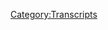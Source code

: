 {{Transcript
    | title         = [[628: July 10, 2003]]
    | caption       = [https://knowledgefight.libsyn.com/628-july-10-2003 Listen to this episode on Libsyn]
    | episodeNumber = [[628: July 10, 2003|628]]
    | length        = 01:34:42
}}

{{MessageBox
    | header     = Warning: Bot Generated Content
    | text       = This transcript was automatically generated by transcription software and likely contains many mistakes and misattributions. Please check the audio for definitive quotes, attribution, and context.
    | image      = N3yvass4myg91.webp
    | imagewidth = 50px
    | id         = warning
}}

{{TranscriptBlock
    | name      = Unknown Speaker
    | timestamp = 00:00:00.000
    | text      = N-N-N-N-N-N-N-Knowledge Fight
}}

{{TranscriptBlock
    | name      = Unknown Speaker
    | timestamp = 00:00:12.880
    | text      = Damn, and, Jordan, I am SWEATING
}}

{{TranscriptBlock
    | name      = Unknown Speaker
    | timestamp = 00:00:17.960
    | text      = Knowledgefight.com, it's time to pray
}}

{{TranscriptBlock
    | name      = Unknown Speaker
    | timestamp = 00:00:21.320
    | text      = I have great respect for Knowledgefight
}}

{{TranscriptBlock
    | name      = Unknown Speaker
    | timestamp = 00:00:23.839
    | text      = Knowledgefight
}}

{{TranscriptBlock
    | name      = Unknown Speaker
    | timestamp = 00:00:25.120
    | text      = I'm sick of them posing as if they're the good guys
}}

{{TranscriptBlock
    | name      = Unknown Speaker
    | timestamp = 00:00:27.359
    | text      = Shang, we are the bad guys, Knowledgefight
}}

{{TranscriptBlock
    | name      = Unknown Speaker
    | timestamp = 00:00:30.280
    | text      = Dan and Jordan, Knowledgefight
}}

{{TranscriptBlock
    | name      = Unknown Speaker
    | timestamp = 00:00:32.159
    | text      = Riddle her, riddle her, riddle her
}}

{{TranscriptBlock
    | name      = Unknown Speaker
    | timestamp = 00:00:34.359
    | text      = D-I-D, money
}}

{{TranscriptBlock
    | name      = Unknown Speaker
    | timestamp = 00:00:36.399
    | text      = Riddle her, riddle her, riddle her
}}

{{TranscriptBlock
    | name      = Unknown Speaker
    | timestamp = 00:00:39.399
    | text      = Andy and Kansas...
}}

{{TranscriptBlock
    | name      = Unknown Speaker
    | timestamp = 00:00:40.600
    | text      = Andy and Ka... Andy and...
}}

{{TranscriptBlock
    | name      = Unknown Speaker
    | timestamp = 00:00:42.240
    | text      = Stop it, Andy and Kan... Andy and Kansas
}}

{{TranscriptBlock
    | name      = Unknown Speaker
    | timestamp = 00:00:46.039
    | text      = It's time to pray
}}

{{TranscriptBlock
    | name      = Unknown Speaker
    | timestamp = 00:00:47.039
    | text      = Andy and Kansas, you're on the air, thanks for holding it
}}

{{TranscriptBlock
    | name      = Unknown Speaker
    | timestamp = 00:00:49.320
    | text      = Hello, Alex, I'm a system color, I'm a huge fan
}}

{{TranscriptBlock
    | name      = Unknown Speaker
    | timestamp = 00:00:51.880
    | text      = I love your words
}}

{{TranscriptBlock
    | name      = Unknown Speaker
    | timestamp = 00:00:52.920
    | text      = Knowledgefight
}}

{{TranscriptBlock
    | name      = Unknown Speaker
    | timestamp = 00:00:54.320
    | text      = N-N-N-N-N-Knowledgefight.com
}}

{{TranscriptBlock
    | name      = Unknown Speaker
    | timestamp = 00:00:57.320
    | text      = I love you.
}}

{{TranscriptBlock
    | name      = Unknown Speaker
    | timestamp = 00:00:59.320
    | text      = Hey everybody! Welcome back to Knowledge Ride, I'm Dan.
}}

{{TranscriptBlock
    | name      = Unknown Speaker
    | timestamp = 00:01:01.320
    | text      = I'm Jordan!
}}

{{TranscriptBlock
    | name      = Unknown Speaker
    | timestamp = 00:01:01.820
    | text      = We're couple dudes!
}}

{{TranscriptBlock
    | name      = Unknown Speaker
    | timestamp = 00:01:02.320
    | text      = I'd like to sit around, worship at the altar of Selene, and talk a little bit about Alex Jones.
}}

{{TranscriptBlock
    | name      = Unknown Speaker
    | timestamp = 00:01:07.819
    | text      = Oh, indeed?
}}

{{TranscriptBlock
    | name      = Unknown Speaker
    | timestamp = 00:01:09.319
    | text      = Emmerich, if you're nasty.
}}

{{TranscriptBlock
    | name      = Unknown Speaker
    | timestamp = 00:01:10.319
    | text      = Uh, oh no, I am not.
}}

{{TranscriptBlock
    | name      = Unknown Speaker
    | timestamp = 00:01:12.319
    | text      = I'm actually quite polite.
}}

{{TranscriptBlock
    | name      = Unknown Speaker
    | timestamp = 00:01:13.819
    | text      = Yeah.
}}

{{TranscriptBlock
    | name      = Unknown Speaker
    | timestamp = 00:01:14.319
    | text      = Uh, Dan?
}}

{{TranscriptBlock
    | name      = Unknown Speaker
    | timestamp = 00:01:16.319
    | text      = Jordan.
}}

{{TranscriptBlock
    | name      = Unknown Speaker
    | timestamp = 00:01:16.819
    | text      = Quick question.
}}

{{TranscriptBlock
    | name      = Unknown Speaker
    | timestamp = 00:01:17.319
    | text      = What's up?
}}

{{TranscriptBlock
    | name      = Unknown Speaker
    | timestamp = 00:01:17.819
    | text      = What's your bright spot today?
}}

{{TranscriptBlock
    | name      = Unknown Speaker
    | timestamp = 00:01:18.319
    | text      = I would ask that you go first.
}}

{{TranscriptBlock
    | name      = Unknown Speaker
    | timestamp = 00:01:21.319
    | text      = Okay, my bright spot today, Dan, is I saw this new TV show anime called Sunny Boy.
}}

{{TranscriptBlock
    | name      = Unknown Speaker
    | timestamp = 00:01:28.319
    | text      = Whoa, Sunny Boy!
}}

{{TranscriptBlock
    | name      = Unknown Speaker
    | timestamp = 00:01:29.319
    | text      = And it is fucking spectacular.
}}

{{TranscriptBlock
    | name      = Unknown Speaker
    | timestamp = 00:01:32.319
    | text      = It's so good.
}}

{{TranscriptBlock
    | name      = Unknown Speaker
    | timestamp = 00:01:33.319
    | text      = It's an examination of this Japanese high school class that gets unmoored in space and time.
}}

{{TranscriptBlock
    | name      = Unknown Speaker
    | timestamp = 00:01:40.319
    | text      = Oh.
}}

{{TranscriptBlock
    | name      = Unknown Speaker
    | timestamp = 00:01:40.819
    | text      = Right?
}}

{{TranscriptBlock
    | name      = Unknown Speaker
    | timestamp = 00:01:41.319
    | text      = And so, allowing that to happen, you get a wonderful mix of, like, Lord of the Flies examination of the dawn of civilization and society's growth.
}}

{{TranscriptBlock
    | name      = Unknown Speaker
    | timestamp = 00:01:50.819
    | text      = And how shit falls apart along with emotional messaging and all.
}}

{{TranscriptBlock
    | name      = Unknown Speaker
    | timestamp = 00:01:55.819
    | text      = It's so good.
}}

{{TranscriptBlock
    | name      = Unknown Speaker
    | timestamp = 00:01:56.819
    | text      = It's just so good.
}}

{{TranscriptBlock
    | name      = Unknown Speaker
    | timestamp = 00:01:57.819
    | text      = It's a great, great show.
}}

{{TranscriptBlock
    | name      = Unknown Speaker
    | timestamp = 00:01:58.819
    | text      = That sounds fun.
}}

{{TranscriptBlock
    | name      = Unknown Speaker
    | timestamp = 00:01:59.319
    | text      = I highly recommend it.
}}

{{TranscriptBlock
    | name      = Unknown Speaker
    | timestamp = 00:02:00.319
    | text      = Alright.
}}

{{TranscriptBlock
    | name      = Unknown Speaker
    | timestamp = 00:02:00.819
    | text      = Yeah.
}}

{{TranscriptBlock
    | name      = Unknown Speaker
    | timestamp = 00:02:01.319
    | text      = Cool.
}}

{{TranscriptBlock
    | name      = Unknown Speaker
    | timestamp = 00:02:01.819
    | text      = Yeah.
}}

{{TranscriptBlock
    | name      = Unknown Speaker
    | timestamp = 00:02:03.819
    | text      = What's your bright spot today?
}}

{{TranscriptBlock
    | name      = Unknown Speaker
    | timestamp = 00:02:04.819
    | text      = There you go.
}}

{{TranscriptBlock
    | name      = Unknown Speaker
    | timestamp = 00:02:05.319
    | text      = I was waiting.
}}

{{TranscriptBlock
    | name      = Unknown Speaker
    | timestamp = 00:02:08.319
    | text      = My bright spot is that rudeness you're exhibiting.
}}

{{TranscriptBlock
    | name      = Unknown Speaker
    | timestamp = 00:02:11.819
    | text      = Um, no, I actually, this is tough for me.
}}

{{TranscriptBlock
    | name      = Unknown Speaker
    | timestamp = 00:02:14.819
    | text      = I actually don't know what my bright spot is.
}}

{{TranscriptBlock
    | name      = Unknown Speaker
    | timestamp = 00:02:17.319
    | text      = I mean, I know what it is, but I don't know what the name of it is.
}}

{{TranscriptBlock
    | name      = Unknown Speaker
    | timestamp = 00:02:20.319
    | text      = I saw an energy drink that was at the store and I got it because it looked like an interesting flavor.
}}

{{TranscriptBlock
    | name      = Unknown Speaker
    | timestamp = 00:02:28.319
    | text      = And I tried it and it was great.
}}

{{TranscriptBlock
    | name      = Unknown Speaker
    | timestamp = 00:02:30.319
    | text      = It was Hawaiian shaved ice flavor.
}}

{{TranscriptBlock
    | name      = Unknown Speaker
    | timestamp = 00:02:33.319
    | text      = Interesting.
}}

{{TranscriptBlock
    | name      = Unknown Speaker
    | timestamp = 00:02:34.319
    | text      = An energy drink with a Hawaiian shaved ice flavor.
}}

{{TranscriptBlock
    | name      = Unknown Speaker
    | timestamp = 00:02:37.319
    | text      = Hawaiian shaved ice.
}}

{{TranscriptBlock
    | name      = Unknown Speaker
    | timestamp = 00:02:38.319
    | text      = Interesting.
}}

{{TranscriptBlock
    | name      = Unknown Speaker
    | timestamp = 00:02:39.319
    | text      = Yeah, I mean, it was just basically like a strawberry watermelon kind of thing, but it was very tasty and I don't remember the name of the brand.
}}

{{TranscriptBlock
    | name      = Unknown Speaker
    | timestamp = 00:02:46.319
    | text      = So, hey, whatever.
}}

{{TranscriptBlock
    | name      = Unknown Speaker
    | timestamp = 00:02:48.319
    | text      = And you know, if I did remember the name of the brand, people would think I was just advertising.
}}

{{TranscriptBlock
    | name      = Unknown Speaker
    | timestamp = 00:02:51.319
    | text      = Yeah, yeah.
}}

{{TranscriptBlock
    | name      = Unknown Speaker
    | timestamp = 00:02:52.319
    | text      = So, fuck that.
}}

{{TranscriptBlock
    | name      = Unknown Speaker
    | timestamp = 00:02:53.319
    | text      = No, this is way better.
}}

{{TranscriptBlock
    | name      = Unknown Speaker
    | timestamp = 00:02:54.319
    | text      = Hawaiian shaved ice flavored energy drink of some brand.
}}

{{TranscriptBlock
    | name      = Unknown Speaker
    | timestamp = 00:02:57.319
    | text      = Yeah, I like it.
}}

{{TranscriptBlock
    | name      = Unknown Speaker
    | timestamp = 00:02:58.319
    | text      = Bright spot.
}}

{{TranscriptBlock
    | name      = Unknown Speaker
    | timestamp = 00:02:59.319
    | text      = Absolutely.
}}

{{TranscriptBlock
    | name      = Unknown Speaker
    | timestamp = 00:03:00.319
    | text      = So, Jordan, today we are in the past.
}}

{{TranscriptBlock
    | name      = Unknown Speaker
    | timestamp = 00:03:02.319
    | text      = Ooh.
}}

{{TranscriptBlock
    | name      = Unknown Speaker
    | timestamp = 00:03:03.319
    | text      = We're going to be talking about July 10th, 2003.
}}

{{TranscriptBlock
    | name      = Unknown Speaker
    | timestamp = 00:03:06.319
    | text      = Okay.
}}

{{TranscriptBlock
    | name      = Unknown Speaker
    | timestamp = 00:03:07.319
    | text      = You may notice that there's a little bit of a gap between our last episode and July 10th.
}}

{{TranscriptBlock
    | name      = Unknown Speaker
    | timestamp = 00:03:12.319
    | text      = Few days.
}}

{{TranscriptBlock
    | name      = Unknown Speaker
    | timestamp = 00:03:13.319
    | text      = Yes.
}}

{{TranscriptBlock
    | name      = Unknown Speaker
    | timestamp = 00:03:14.319
    | text      = Yeah.
}}

{{TranscriptBlock
    | name      = Unknown Speaker
    | timestamp = 00:03:15.319
    | text      = So, here's what happened.
}}

{{TranscriptBlock
    | name      = Unknown Speaker
    | timestamp = 00:03:16.319
    | text      = The audio is unlistenable.
}}

{{TranscriptBlock
    | name      = Unknown Speaker
    | timestamp = 00:03:19.319
    | text      = I tried to fiddle with it and get it to a point where it could actually be usable, but it's just that 9th and 8th are, like, it's outrageous.
}}

{{TranscriptBlock
    | name      = Unknown Speaker
    | timestamp = 00:03:28.319
    | text      = It's comically bad, this audio.
}}

{{TranscriptBlock
    | name      = Unknown Speaker
    | timestamp = 00:03:30.319
    | text      = Wow.
}}

{{TranscriptBlock
    | name      = Unknown Speaker
    | timestamp = 00:03:31.319
    | text      = But I did listen to a bit of the 8th and Paul Joseph Watson showed up.
}}

{{TranscriptBlock
    | name      = Unknown Speaker
    | timestamp = 00:03:36.319
    | text      = He had just written his book.
}}

{{TranscriptBlock
    | name      = Unknown Speaker
    | timestamp = 00:03:38.319
    | text      = Wow.
}}

{{TranscriptBlock
    | name      = Unknown Speaker
    | timestamp = 00:03:39.319
    | text      = Yeah.
}}

{{TranscriptBlock
    | name      = Unknown Speaker
    | timestamp = 00:03:40.319
    | text      = That is a while back.
}}

{{TranscriptBlock
    | name      = Unknown Speaker
    | timestamp = 00:03:41.319
    | text      = They were promoting Paul Joseph Watson's book, Order Out of Chaos.
}}

{{TranscriptBlock
    | name      = Unknown Speaker
    | timestamp = 00:03:44.319
    | text      = Holy shit, how rude was he?
}}

{{TranscriptBlock
    | name      = Unknown Speaker
    | timestamp = 00:03:45.319
    | text      = Uh, 17?
}}

{{TranscriptBlock
    | name      = Unknown Speaker
    | timestamp = 00:03:46.319
    | text      = Yeah.
}}

{{TranscriptBlock
    | name      = Unknown Speaker
    | timestamp = 00:03:47.319
    | text      = I don't know.
}}

{{TranscriptBlock
    | name      = Unknown Speaker
    | timestamp = 00:03:48.319
    | text      = Jesus.
}}

{{TranscriptBlock
    | name      = Unknown Speaker
    | timestamp = 00:03:49.319
    | text      = Yeah, but he's around and that's a lot of fun, but, hey, unlistenable audio.
}}

{{TranscriptBlock
    | name      = Unknown Speaker
    | timestamp = 00:03:53.319
    | text      = Too bad.
}}

{{TranscriptBlock
    | name      = Unknown Speaker
    | timestamp = 00:03:54.319
    | text      = So here we are on the 10th.
}}

{{TranscriptBlock
    | name      = Unknown Speaker
    | timestamp = 00:03:55.319
    | text      = I'm very excited about this episode, Jordan.
}}

{{TranscriptBlock
    | name      = Unknown Speaker
    | timestamp = 00:03:56.319
    | text      = Okay.
}}

{{TranscriptBlock
    | name      = Unknown Speaker
    | timestamp = 00:03:57.319
    | text      = I've been waiting anxiously to be able to talk about this.
}}

{{TranscriptBlock
    | name      = Unknown Speaker
    | timestamp = 00:04:02.319
    | text      = It's so much fun.
}}

{{TranscriptBlock
    | name      = Unknown Speaker
    | timestamp = 00:04:03.319
    | text      = And before we get down to business, another thing that's fun.
}}

{{TranscriptBlock
    | name      = Unknown Speaker
    | timestamp = 00:04:05.319
    | text      = Saying hello to some new wonks.
}}

{{TranscriptBlock
    | name      = Unknown Speaker
    | timestamp = 00:04:07.319
    | text      = Ooh, nicely done.
}}

{{TranscriptBlock
    | name      = Unknown Speaker
    | timestamp = 00:04:08.319
    | text      = So first, they did Grand Dirty 2.
}}

{{TranscriptBlock
    | name      = Unknown Speaker
    | timestamp = 00:04:10.319
    | text      = Thank you so much.
}}

{{TranscriptBlock
    | name      = Unknown Speaker
    | timestamp = 00:04:11.319
    | text      = You are now a policy wonk.
}}

{{TranscriptBlock
    | name      = Unknown Speaker
    | timestamp = 00:04:12.319
    | text      = I'm a policy wonk.
}}

{{TranscriptBlock
    | name      = Unknown Speaker
    | timestamp = 00:04:13.319
    | text      = Thank you very much.
}}

{{TranscriptBlock
    | name      = Unknown Speaker
    | timestamp = 00:04:14.319
    | text      = This is something that apparently you're supposed to-
}}

{{TranscriptBlock
    | name      = Unknown Speaker
    | timestamp = 00:04:16.319
    | text      = Cowboy Bebop.
}}

{{TranscriptBlock
    | name      = Unknown Speaker
    | timestamp = 00:04:17.319
    | text      = Okay.
}}

{{TranscriptBlock
    | name      = Unknown Speaker
    | timestamp = 00:04:18.319
    | text      = Cowboy Bebop, my friend.
}}

{{TranscriptBlock
    | name      = Unknown Speaker
    | timestamp = 00:04:19.319
    | text      = All right.
}}

{{TranscriptBlock
    | name      = Unknown Speaker
    | timestamp = 00:04:20.319
    | text      = Next, Bill Cooper's long lost right leg.
}}

{{TranscriptBlock
    | name      = Unknown Speaker
    | timestamp = 00:04:21.319
    | text      = Thank you so much.
}}

{{TranscriptBlock
    | name      = Unknown Speaker
    | timestamp = 00:04:22.319
    | text      = You are now a policy wonk.
}}

{{TranscriptBlock
    | name      = Unknown Speaker
    | timestamp = 00:04:23.319
    | text      = I'm a policy wonk.
}}

{{TranscriptBlock
    | name      = Unknown Speaker
    | timestamp = 00:04:24.319
    | text      = Thank you very much.
}}

{{TranscriptBlock
    | name      = Unknown Speaker
    | timestamp = 00:04:25.319
    | text      = Also, Cowboy Bebop.
}}

{{TranscriptBlock
    | name      = Unknown Speaker
    | timestamp = 00:04:26.319
    | text      = But not quite Cowboy Bebop.
}}

{{TranscriptBlock
    | name      = Unknown Speaker
    | timestamp = 00:04:27.319
    | text      = Next, petition for Alex Jones to move to TikTok so Dan can use it.
}}

{{TranscriptBlock
    | name      = Unknown Speaker
    | timestamp = 00:04:30.319
    | text      = Thank you so much.
}}

{{TranscriptBlock
    | name      = Unknown Speaker
    | timestamp = 00:04:31.319
    | text      = You are now a policy wonk.
}}

{{TranscriptBlock
    | name      = Unknown Speaker
    | timestamp = 00:04:32.319
    | text      = I'm a policy wonk.
}}

{{TranscriptBlock
    | name      = Unknown Speaker
    | timestamp = 00:04:33.319
    | text      = Thank you very much.
}}

{{TranscriptBlock
    | name      = Unknown Speaker
    | timestamp = 00:04:34.319
    | text      = I will not.
}}

{{TranscriptBlock
    | name      = Unknown Speaker
    | timestamp = 00:04:35.319
    | text      = Never.
}}

{{TranscriptBlock
    | name      = Unknown Speaker
    | timestamp = 00:04:36.319
    | text      = Next, Rayma.
}}

{{TranscriptBlock
    | name      = Unknown Speaker
    | timestamp = 00:04:37.319
    | text      = Pronounced Rayma.
}}

{{TranscriptBlock
    | name      = Unknown Speaker
    | timestamp = 00:04:38.319
    | text      = Thank you so much.
}}

{{TranscriptBlock
    | name      = Unknown Speaker
    | timestamp = 00:04:39.319
    | text      = You are now a policy wonk.
}}

{{TranscriptBlock
    | name      = Unknown Speaker
    | timestamp = 00:04:40.319
    | text      = I'm a policy wonk.
}}

{{TranscriptBlock
    | name      = Unknown Speaker
    | timestamp = 00:04:41.319
    | text      = Thank you very much.
}}

{{TranscriptBlock
    | name      = Unknown Speaker
    | timestamp = 00:04:42.319
    | text      = I guess I probably would have pronounced it Rayma if I didn't have the help.
}}

{{TranscriptBlock
    | name      = Unknown Speaker
    | timestamp = 00:04:47.079
    | text      = That helps.
}}

{{TranscriptBlock
    | name      = Unknown Speaker
    | timestamp = 00:04:48.079
    | text      = And the sexy bathwater.
}}

{{TranscriptBlock
    | name      = Unknown Speaker
    | timestamp = 00:04:49.399
    | text      = Thank you so much.
}}

{{TranscriptBlock
    | name      = Unknown Speaker
    | timestamp = 00:04:50.399
    | text      = You are now a policy wonk.
}}

{{TranscriptBlock
    | name      = Unknown Speaker
    | timestamp = 00:04:51.399
    | text      = I'm a policy wonk.
}}

{{TranscriptBlock
    | name      = Unknown Speaker
    | timestamp = 00:04:52.399
    | text      = Thank you very much.
}}

{{TranscriptBlock
    | name      = Unknown Speaker
    | timestamp = 00:04:53.399
    | text      = Thank you.
}}

{{TranscriptBlock
    | name      = Unknown Speaker
    | timestamp = 00:04:54.399
    | text      = Now, Jordan.
}}

{{TranscriptBlock
    | name      = Unknown Speaker
    | timestamp = 00:04:55.399
    | text      = Yes, Dan.
}}

{{TranscriptBlock
    | name      = Unknown Speaker
    | timestamp = 00:04:56.399
    | text      = July 10th.
}}

{{TranscriptBlock
    | name      = Unknown Speaker
    | timestamp = 00:04:57.399
    | text      = July 10th.
}}

{{TranscriptBlock
    | name      = Unknown Speaker
    | timestamp = 00:04:58.399
    | text      = 2003.
}}

{{TranscriptBlock
    | name      = Unknown Speaker
    | timestamp = 00:04:59.399
    | text      = 7-10-03.
}}

{{TranscriptBlock
    | name      = Unknown Speaker
    | timestamp = 00:05:00.399
    | text      = Could not be more thrilled that this audio was listenable because if this wasn't, I would
}}

{{TranscriptBlock
    | name      = Unknown Speaker
    | timestamp = 00:05:08.360
    | text      = feel just so deprived.
}}

{{TranscriptBlock
    | name      = Unknown Speaker
    | timestamp = 00:05:12.879
    | text      = Here's how we start.
}}

{{TranscriptBlock
    | name      = Unknown Speaker
    | timestamp = 00:05:13.879
    | text      = Okay.
}}

{{TranscriptBlock
    | name      = Unknown Speaker
    | timestamp = 00:05:14.879
    | text      = Coming up later in the show, I have one of the chief neo cons coming on the broadcast.
}}

{{TranscriptBlock
    | name      = Unknown Speaker
    | timestamp = 00:05:20.560
    | text      = One of the big spin doctors, one of the, one of the co-opters of the conservative movement
}}

{{TranscriptBlock
    | name      = Unknown Speaker
    | timestamp = 00:05:26.759
    | text      = in this country.
}}

{{TranscriptBlock
    | name      = Unknown Speaker
    | timestamp = 00:05:27.759
    | text      = In fact, if you're tuning to talk radio, whether it's a local show or national show, they're
}}

{{TranscriptBlock
    | name      = Unknown Speaker
    | timestamp = 00:05:32.279
    | text      = all telling you that, well, Bush is okay.
}}

{{TranscriptBlock
    | name      = Unknown Speaker
    | timestamp = 00:05:35.920
    | text      = Yeah.
}}

{{TranscriptBlock
    | name      = Unknown Speaker
    | timestamp = 00:05:36.920
    | text      = He's got your guns, but go ahead and turn them in.
}}

{{TranscriptBlock
    | name      = Unknown Speaker
    | timestamp = 00:05:38.959
    | text      = It's the conservative thing to do.
}}

{{TranscriptBlock
    | name      = Unknown Speaker
    | timestamp = 00:05:40.800
    | text      = And well, the Patriot Act doesn't take any of your rights, those lying liberals.
}}

{{TranscriptBlock
    | name      = Unknown Speaker
    | timestamp = 00:05:45.720
    | text      = You know, they, they're trying to tell you bad stories.
}}

{{TranscriptBlock
    | name      = Unknown Speaker
    | timestamp = 00:05:49.600
    | text      = Well, I'm not a liberal folks and I've read both Patriot Acts and they're so horrible
}}

{{TranscriptBlock
    | name      = Unknown Speaker
    | timestamp = 00:05:54.720
    | text      = that it staggers the mind that they would put this type of stuff on paper.
}}

{{TranscriptBlock
    | name      = Unknown Speaker
    | timestamp = 00:05:58.439
    | text      = Alex has got a big neo con coming on the show.
}}

{{TranscriptBlock
    | name      = Unknown Speaker
    | timestamp = 00:06:00.759
    | text      = Who could it be?
}}

{{TranscriptBlock
    | name      = Unknown Speaker
    | timestamp = 00:06:01.759
    | text      = Who's the big neo con?
}}

{{TranscriptBlock
    | name      = Unknown Speaker
    | timestamp = 00:06:02.759
    | text      = Is it Irving Kristol?
}}

{{TranscriptBlock
    | name      = Unknown Speaker
    | timestamp = 00:06:03.759
    | text      = Oh no, no.
}}

{{TranscriptBlock
    | name      = Unknown Speaker
    | timestamp = 00:06:04.759
    | text      = Ooh, is it Wolfowitz?
}}

{{TranscriptBlock
    | name      = Unknown Speaker
    | timestamp = 00:06:06.920
    | text      = Is it someone from the project for a new American century?
}}

{{TranscriptBlock
    | name      = Unknown Speaker
    | timestamp = 00:06:10.920
    | text      = Has the national review been reborn with a clone of what's his face?
}}

{{TranscriptBlock
    | name      = Unknown Speaker
    | timestamp = 00:06:17.759
    | text      = Who knows?
}}

{{TranscriptBlock
    | name      = Unknown Speaker
    | timestamp = 00:06:19.079
    | text      = William F. Buckley.
}}

{{TranscriptBlock
    | name      = Unknown Speaker
    | timestamp = 00:06:20.079
    | text      = Yes.
}}

{{TranscriptBlock
    | name      = Unknown Speaker
    | timestamp = 00:06:21.079
    | text      = How did I forget Buckley's name?
}}

{{TranscriptBlock
    | name      = Unknown Speaker
    | timestamp = 00:06:22.639
    | text      = That's Alex's cousin.
}}

{{TranscriptBlock
    | name      = Unknown Speaker
    | timestamp = 00:06:23.639
    | text      = Exactly.
}}

{{TranscriptBlock
    | name      = Unknown Speaker
    | timestamp = 00:06:24.639
    | text      = Um, look, we don't know who it is and Alex won't say.
}}

{{TranscriptBlock
    | name      = Unknown Speaker
    | timestamp = 00:06:28.720
    | text      = So that's coming up today and we have, we have a couple other guests too, but we'll
}}

{{TranscriptBlock
    | name      = Unknown Speaker
    | timestamp = 00:06:33.439
    | text      = just announce the guests when they come on with us because I don't want to, uh, sometimes
}}

{{TranscriptBlock
    | name      = Unknown Speaker
    | timestamp = 00:06:37.959
    | text      = when I have a neo con coming on and we talk about it, then, uh, end up not coming on the
}}

{{TranscriptBlock
    | name      = Unknown Speaker
    | timestamp = 00:06:43.480
    | text      = show.
}}

{{TranscriptBlock
    | name      = Unknown Speaker
    | timestamp = 00:06:44.480
    | text      = So we'll just sit back and enjoy that today.
}}

{{TranscriptBlock
    | name      = Unknown Speaker
    | timestamp = 00:06:48.800
    | text      = The Trojan horses, I'm going to have more of the Trojan horses on this show and endless
}}

{{TranscriptBlock
    | name      = Unknown Speaker
    | timestamp = 00:06:54.360
    | text      = parade of them.
}}

{{TranscriptBlock
    | name      = Unknown Speaker
    | timestamp = 00:06:55.680
    | text      = Yeah.
}}

{{TranscriptBlock
    | name      = Unknown Speaker
    | timestamp = 00:06:56.680
    | text      = So Alex is going to have a parade of Trojan horses.
}}

{{TranscriptBlock
    | name      = Unknown Speaker
    | timestamp = 00:06:58.600
    | text      = I like he's getting excited about this idea that now he's going to get these neo cons
}}

{{TranscriptBlock
    | name      = Unknown Speaker
    | timestamp = 00:07:02.579
    | text      = on and he's just gonna, he's going to go toe to toe with them.
}}

{{TranscriptBlock
    | name      = Unknown Speaker
    | timestamp = 00:07:05.399
    | text      = Right.
}}

{{TranscriptBlock
    | name      = Unknown Speaker
    | timestamp = 00:07:06.399
    | text      = Right.
}}

{{TranscriptBlock
    | name      = Unknown Speaker
    | timestamp = 00:07:07.399
    | text      = Right.
}}

{{TranscriptBlock
    | name      = Unknown Speaker
    | timestamp = 00:07:08.399
    | text      = Very exciting.
}}

{{TranscriptBlock
    | name      = Unknown Speaker
    | timestamp = 00:07:09.399
    | text      = But he can't say their names because if he does, they might cancel.
}}

{{TranscriptBlock
    | name      = Unknown Speaker
    | timestamp = 00:07:10.399
    | text      = The Trojan horse.
}}

{{TranscriptBlock
    | name      = Unknown Speaker
    | timestamp = 00:07:11.399
    | text      = Yeah.
}}

{{TranscriptBlock
    | name      = Unknown Speaker
    | timestamp = 00:07:12.399
    | text      = When you let it in was, that was the big mistake.
}}

{{TranscriptBlock
    | name      = Unknown Speaker
    | timestamp = 00:07:15.480
    | text      = That was the problem.
}}

{{TranscriptBlock
    | name      = Unknown Speaker
    | timestamp = 00:07:16.480
    | text      = Yeah.
}}

{{TranscriptBlock
    | name      = Unknown Speaker
    | timestamp = 00:07:17.480
    | text      = See, it wasn't that there was a Trojan horse outside.
}}

{{TranscriptBlock
    | name      = Unknown Speaker
    | timestamp = 00:07:21.120
    | text      = That was a great place for the horse to be.
}}

{{TranscriptBlock
    | name      = Unknown Speaker
    | timestamp = 00:07:22.759
    | text      = You want to keep it out there.
}}

{{TranscriptBlock
    | name      = Unknown Speaker
    | timestamp = 00:07:24.000
    | text      = You defeat the Trojan horse by leaving it alone.
}}

{{TranscriptBlock
    | name      = Unknown Speaker
    | timestamp = 00:07:26.279
    | text      = Just let it go.
}}

{{TranscriptBlock
    | name      = Unknown Speaker
    | timestamp = 00:07:27.279
    | text      = You don't want a parade of Trojan horses.
}}

{{TranscriptBlock
    | name      = Unknown Speaker
    | timestamp = 00:07:29.600
    | text      = That's a parade worse than regular.
}}

{{TranscriptBlock
    | name      = Unknown Speaker
    | timestamp = 00:07:32.319
    | text      = They're very right about that.
}}

{{TranscriptBlock
    | name      = Unknown Speaker
    | timestamp = 00:07:33.759
    | text      = Yeah.
}}

{{TranscriptBlock
    | name      = Unknown Speaker
    | timestamp = 00:07:34.759
    | text      = This metaphor is clunky at best.
}}

{{TranscriptBlock
    | name      = Unknown Speaker
    | timestamp = 00:07:36.480
    | text      = Not good.
}}

{{TranscriptBlock
    | name      = Unknown Speaker
    | timestamp = 00:07:37.480
    | text      = But I do love this idea that like I can't say the name because if I do, they're going
}}

{{TranscriptBlock
    | name      = Unknown Speaker
    | timestamp = 00:07:41.279
    | text      = to cancel.
}}

{{TranscriptBlock
    | name      = Unknown Speaker
    | timestamp = 00:07:42.279
    | text      = What kind of asshole hears their name in the first hour?
}}

{{TranscriptBlock
    | name      = Unknown Speaker
    | timestamp = 00:07:45.639
    | text      = I gotta get out of here.
}}

{{TranscriptBlock
    | name      = Unknown Speaker
    | timestamp = 00:07:46.639
    | text      = No way am I going on this show.
}}

{{TranscriptBlock
    | name      = Unknown Speaker
    | timestamp = 00:07:48.279
    | text      = I might cancel if I heard Alex talking like this.
}}

{{TranscriptBlock
    | name      = Unknown Speaker
    | timestamp = 00:07:51.240
    | text      = In the third hour today, I have one of the chief neo cons coming on the show.
}}

{{TranscriptBlock
    | name      = Unknown Speaker
    | timestamp = 00:08:03.000
    | text      = One of the top Trojan horses, one of the technicians there to pacify real conservatism and to sell
}}

{{TranscriptBlock
    | name      = Unknown Speaker
    | timestamp = 00:08:09.839
    | text      = you the sugar coated cyanide tablet of the new world order that is the neo con big government
}}

{{TranscriptBlock
    | name      = Unknown Speaker
    | timestamp = 00:08:18.800
    | text      = gun grab open border police state promoting fraud.
}}

{{TranscriptBlock
    | name      = Unknown Speaker
    | timestamp = 00:08:22.600
    | text      = Sure.
}}

{{TranscriptBlock
    | name      = Unknown Speaker
    | timestamp = 00:08:23.600
    | text      = We're going to have more and more of these slimy creatures on the show so that I can
}}

{{TranscriptBlock
    | name      = Unknown Speaker
    | timestamp = 00:08:29.040
    | text      = crush them in front of you and show you that they are fraud.
}}

{{TranscriptBlock
    | name      = Unknown Speaker
    | timestamp = 00:08:33.039
    | text      = I'll probably cancel.
}}

{{TranscriptBlock
    | name      = Unknown Speaker
    | timestamp = 00:08:34.039
    | text      = Hey, I'm going to cancel.
}}

{{TranscriptBlock
    | name      = Unknown Speaker
    | timestamp = 00:08:35.039
    | text      = Guys, I'm going to give him a call real quick.
}}

{{TranscriptBlock
    | name      = Unknown Speaker
    | timestamp = 00:08:38.320
    | text      = What an exciting prospect.
}}

{{TranscriptBlock
    | name      = Unknown Speaker
    | timestamp = 00:08:39.960
    | text      = I'm a slimy creature which is only invited on the show to crush in front of his audience.
}}

{{TranscriptBlock
    | name      = Unknown Speaker
    | timestamp = 00:08:45.200
    | text      = Yeah, that's a, that's a little bit combative before it's even begun.
}}

{{TranscriptBlock
    | name      = Unknown Speaker
    | timestamp = 00:08:49.320
    | text      = Yeah.
}}

{{TranscriptBlock
    | name      = Unknown Speaker
    | timestamp = 00:08:50.320
    | text      = Not, not, uh, not great.
}}

{{TranscriptBlock
    | name      = Unknown Speaker
    | timestamp = 00:08:51.639
    | text      = Um, and it gets, I mean, this theme continues.
}}

{{TranscriptBlock
    | name      = Unknown Speaker
    | timestamp = 00:08:56.320
    | text      = I do have a big fat neo con coming on the show later, but I will, I will dish and bowel
}}

{{TranscriptBlock
    | name      = Unknown Speaker
    | timestamp = 00:09:02.759
    | text      = with their, with their own lies against them, their own spin against them.
}}

{{TranscriptBlock
    | name      = Unknown Speaker
    | timestamp = 00:09:07.360
    | text      = And uh, also we have another guest as well.
}}

{{TranscriptBlock
    | name      = Unknown Speaker
    | timestamp = 00:09:09.440
    | text      = We'll announce those when they come up.
}}

{{TranscriptBlock
    | name      = Unknown Speaker
    | timestamp = 00:09:10.840
    | text      = At this point, I'm just thinking like he's trying to get this person to cancel.
}}

{{TranscriptBlock
    | name      = Unknown Speaker
    | timestamp = 00:09:14.360
    | text      = Yeah, this is like, please just cancel.
}}

{{TranscriptBlock
    | name      = Unknown Speaker
    | timestamp = 00:09:17.960
    | text      = I am.
}}

{{TranscriptBlock
    | name      = Unknown Speaker
    | timestamp = 00:09:18.960
    | text      = I am going to disembowel this person because if I actually talk to them, I will be disemboweled
}}

{{TranscriptBlock
    | name      = Unknown Speaker
    | timestamp = 00:09:25.480
    | text      = because I'm full of shit.
}}

{{TranscriptBlock
    | name      = Unknown Speaker
    | timestamp = 00:09:26.480
    | text      = This is a big fat slimy neo con who I've only invited on the show as a trap to destroy them
}}

{{TranscriptBlock
    | name      = Unknown Speaker
    | timestamp = 00:09:32.039
    | text      = in front of my audience.
}}

{{TranscriptBlock
    | name      = Unknown Speaker
    | timestamp = 00:09:33.399
    | text      = Neo con who I'm going to demolish.
}}

{{TranscriptBlock
    | name      = Unknown Speaker
    | timestamp = 00:09:36.639
    | text      = It doesn't scream good faith.
}}

{{TranscriptBlock
    | name      = Unknown Speaker
    | timestamp = 00:09:38.720
    | text      = No.
}}

{{TranscriptBlock
    | name      = Unknown Speaker
    | timestamp = 00:09:39.720
    | text      = And so I was listening to this, I'm like, yes, yes, yes.
}}

{{TranscriptBlock
    | name      = Unknown Speaker
    | timestamp = 00:09:42.759
    | text      = So excited.
}}

{{TranscriptBlock
    | name      = Unknown Speaker
    | timestamp = 00:09:43.759
    | text      = This is going to be fun.
}}

{{TranscriptBlock
    | name      = Unknown Speaker
    | timestamp = 00:09:44.759
    | text      = Uh, but I also was like, this person's going to cancel.
}}

{{TranscriptBlock
    | name      = Unknown Speaker
    | timestamp = 00:09:47.480
    | text      = And then Alex is going to be like, wow, what another coward.
}}

{{TranscriptBlock
    | name      = Unknown Speaker
    | timestamp = 00:09:50.440
    | text      = That was kind of what I thought was going to happen.
}}

{{TranscriptBlock
    | name      = Unknown Speaker
    | timestamp = 00:09:52.639
    | text      = It does not.
}}

{{TranscriptBlock
    | name      = Unknown Speaker
    | timestamp = 00:09:53.639
    | text      = That is not what happens.
}}

{{TranscriptBlock
    | name      = Unknown Speaker
    | timestamp = 00:09:54.639
    | text      = The person shows up and it's a mess.
}}

{{TranscriptBlock
    | name      = Unknown Speaker
    | timestamp = 00:09:57.799
    | text      = In studio?
}}

{{TranscriptBlock
    | name      = Unknown Speaker
    | timestamp = 00:09:58.799
    | text      = No.
}}

{{TranscriptBlock
    | name      = Unknown Speaker
    | timestamp = 00:09:59.799
    | text      = Oh, okay.
}}

{{TranscriptBlock
    | name      = Unknown Speaker
    | timestamp = 00:10:00.799
    | text      = Okay.
}}

{{TranscriptBlock
    | name      = Unknown Speaker
    | timestamp = 00:10:01.799
    | text      = Um, but before we get to that, cause that's in the third hour.
}}

{{TranscriptBlock
    | name      = Unknown Speaker
    | timestamp = 00:10:02.799
    | text      = Yes.
}}

{{TranscriptBlock
    | name      = Unknown Speaker
    | timestamp = 00:10:03.799
    | text      = Plenty of other meat to get to.
}}

{{TranscriptBlock
    | name      = Unknown Speaker
    | timestamp = 00:10:04.799
    | text      = Like, um, on our, on our last episode going over, uh, the 2003 stuff, Alex had warned
}}

{{TranscriptBlock
    | name      = Unknown Speaker
    | timestamp = 00:10:09.559
    | text      = that on the 4th of July there might be a little bit of a terrorist attack.
}}

{{TranscriptBlock
    | name      = Unknown Speaker
    | timestamp = 00:10:12.879
    | text      = Sure.
}}

{{TranscriptBlock
    | name      = Unknown Speaker
    | timestamp = 00:10:13.879
    | text      = Well, I mean, it's a good day for it.
}}

{{TranscriptBlock
    | name      = Unknown Speaker
    | timestamp = 00:10:14.879
    | text      = And so this caller asks about like, Hey man, what was going on?
}}

{{TranscriptBlock
    | name      = Unknown Speaker
    | timestamp = 00:10:17.639
    | text      = What happened?
}}

{{TranscriptBlock
    | name      = Unknown Speaker
    | timestamp = 00:10:18.639
    | text      = Yeah, there wasn't a, why wasn't there?
}}

{{TranscriptBlock
    | name      = Unknown Speaker
    | timestamp = 00:10:19.639
    | text      = What?
}}

{{TranscriptBlock
    | name      = Unknown Speaker
    | timestamp = 00:10:20.639
    | text      = Yeah.
}}

{{TranscriptBlock
    | name      = Unknown Speaker
    | timestamp = 00:10:21.639
    | text      = I heard you, um, say something about, you were worried about the, uh, federal reserve
}}

{{TranscriptBlock
    | name      = Unknown Speaker
    | timestamp = 00:10:24.440
    | text      = bankers.
}}

{{TranscriptBlock
    | name      = Unknown Speaker
    | timestamp = 00:10:25.440
    | text      = That's my interpretation.
}}

{{TranscriptBlock
    | name      = Unknown Speaker
    | timestamp = 00:10:26.440
    | text      = Not setting loose a terrorist attack on the 4th of July.
}}

{{TranscriptBlock
    | name      = Unknown Speaker
    | timestamp = 00:10:30.200
    | text      = Uh, no, but they said that I said, I didn't know that would happen.
}}

{{TranscriptBlock
    | name      = Unknown Speaker
    | timestamp = 00:10:34.240
    | text      = They put out a lot of fake terror.
}}

{{TranscriptBlock
    | name      = Unknown Speaker
    | timestamp = 00:10:35.840
    | text      = Yeah, that helps.
}}

{{TranscriptBlock
    | name      = Unknown Speaker
    | timestamp = 00:10:36.840
    | text      = Nailed it.
}}

{{TranscriptBlock
    | name      = Unknown Speaker
    | timestamp = 00:10:37.840
    | text      = We know they're only going to do it when our kids are in school.
}}

{{TranscriptBlock
    | name      = Unknown Speaker
    | timestamp = 00:10:40.120
    | text      = That's, you know, they've been trading for that.
}}

{{TranscriptBlock
    | name      = Unknown Speaker
    | timestamp = 00:10:42.799
    | text      = Yeah.
}}

{{TranscriptBlock
    | name      = Unknown Speaker
    | timestamp = 00:10:43.799
    | text      = According to the red alert and Washington post and the news service out of New Jersey,
}}

{{TranscriptBlock
    | name      = Unknown Speaker
    | timestamp = 00:10:49.360
    | text      = they said, we're quote enemies that we leave our homes.
}}

{{TranscriptBlock
    | name      = Unknown Speaker
    | timestamp = 00:10:52.000
    | text      = Our children will be taken to undisclosed locations.
}}

{{TranscriptBlock
    | name      = Unknown Speaker
    | timestamp = 00:10:54.519
    | text      = And I have the associated press as early as 99.
}}

{{TranscriptBlock
    | name      = Unknown Speaker
    | timestamp = 00:10:57.159
    | text      = It's in the takeover where they say FEMA was running this plan.
}}

{{TranscriptBlock
    | name      = Unknown Speaker
    | timestamp = 00:11:00.159
    | text      = I know.
}}

{{TranscriptBlock
    | name      = Unknown Speaker
    | timestamp = 00:11:01.159
    | text      = So we can't trust them.
}}

{{TranscriptBlock
    | name      = Unknown Speaker
    | timestamp = 00:11:02.159
    | text      = We can't, we can't open up the school year and now, you know, if you want to open up
}}

{{TranscriptBlock
    | name      = Unknown Speaker
    | timestamp = 00:11:06.039
    | text      = the revolution, that would be a good way to do it is to, is to not go along with the next
}}

{{TranscriptBlock
    | name      = Unknown Speaker
    | timestamp = 00:11:10.639
    | text      = school year.
}}

{{TranscriptBlock
    | name      = Unknown Speaker
    | timestamp = 00:11:11.840
    | text      = That would open up a whole panacea of questions and there's already, it's gone from 1 million
}}

{{TranscriptBlock
    | name      = Unknown Speaker
    | timestamp = 00:11:17.080
    | text      = five years ago to 2 million a year ago to 3 million kids homeschooling this year, this
}}

{{TranscriptBlock
    | name      = Unknown Speaker
    | timestamp = 00:11:21.559
    | text      = last school year.
}}

{{TranscriptBlock
    | name      = Unknown Speaker
    | timestamp = 00:11:22.559
    | text      = And the way it's growing, the exodus, they are panicking.
}}

{{TranscriptBlock
    | name      = Unknown Speaker
    | timestamp = 00:11:25.679
    | text      = That's why they're trying to shut that down.
}}

{{TranscriptBlock
    | name      = Unknown Speaker
    | timestamp = 00:11:27.000
    | text      = Thanks for the call, Peter.
}}

{{TranscriptBlock
    | name      = Unknown Speaker
    | timestamp = 00:11:29.000
    | text      = What?
}}

{{TranscriptBlock
    | name      = Unknown Speaker
    | timestamp = 00:11:30.000
    | text      = What's even being discussed here?
}}

{{TranscriptBlock
    | name      = Unknown Speaker
    | timestamp = 00:11:32.679
    | text      = Why was there, why wasn't there a terrorist attack?
}}

{{TranscriptBlock
    | name      = Unknown Speaker
    | timestamp = 00:11:35.360
    | text      = It's just cause they said there was going to be, I didn't say there was going to be
}}

{{TranscriptBlock
    | name      = Unknown Speaker
    | timestamp = 00:11:37.960
    | text      = one.
}}

{{TranscriptBlock
    | name      = Unknown Speaker
    | timestamp = 00:11:38.960
    | text      = They said there was going to be one and I just reported that they were saying that there
}}

{{TranscriptBlock
    | name      = Unknown Speaker
    | timestamp = 00:11:41.000
    | text      = was going to be one.
}}

{{TranscriptBlock
    | name      = Unknown Speaker
    | timestamp = 00:11:42.000
    | text      = So maybe there was, but it didn't happen and I wasn't wrong.
}}

{{TranscriptBlock
    | name      = Unknown Speaker
    | timestamp = 00:11:44.840
    | text      = They were lying.
}}

{{TranscriptBlock
    | name      = Unknown Speaker
    | timestamp = 00:11:45.840
    | text      = Right.
}}

{{TranscriptBlock
    | name      = Unknown Speaker
    | timestamp = 00:11:46.840
    | text      = Well, it's kind of like, it's kind of like that whole QAnon thing that's like misinformation
}}

{{TranscriptBlock
    | name      = Unknown Speaker
    | timestamp = 00:11:50.379
    | text      = is part of the, it's part of it.
}}

{{TranscriptBlock
    | name      = Unknown Speaker
    | timestamp = 00:11:52.799
    | text      = You know, sometimes when we say things are wrong, maybe it was just important to the
}}

{{TranscriptBlock
    | name      = Unknown Speaker
    | timestamp = 00:11:56.759
    | text      = plan that misinformation get out.
}}

{{TranscriptBlock
    | name      = Unknown Speaker
    | timestamp = 00:11:58.399
    | text      = It's art of war.
}}

{{TranscriptBlock
    | name      = Unknown Speaker
    | timestamp = 00:11:59.440
    | text      = Disinformation is important for both enemies and allies.
}}

{{TranscriptBlock
    | name      = Unknown Speaker
    | timestamp = 00:12:02.200
    | text      = Yeah.
}}

{{TranscriptBlock
    | name      = Unknown Speaker
    | timestamp = 00:12:03.200
    | text      = Yeah.
}}

{{TranscriptBlock
    | name      = Unknown Speaker
    | timestamp = 00:12:04.200
    | text      = Yeah.
}}

{{TranscriptBlock
    | name      = Unknown Speaker
    | timestamp = 00:12:05.200
    | text      = Yeah.
}}

{{TranscriptBlock
    | name      = Unknown Speaker
    | timestamp = 00:12:06.200
    | text      = That's, that's, that's kind of the, the, I like his rejoinder of like, well, obviously
}}

{{TranscriptBlock
    | name      = Unknown Speaker
    | timestamp = 00:12:08.960
    | text      = there wasn't a terrorist attack.
}}

{{TranscriptBlock
    | name      = Unknown Speaker
    | timestamp = 00:12:10.460
    | text      = They're only going to do it when our kids are in school.
}}

{{TranscriptBlock
    | name      = Unknown Speaker
    | timestamp = 00:12:12.440
    | text      = Well that's what the collar brings up.
}}

{{TranscriptBlock
    | name      = Unknown Speaker
    | timestamp = 00:12:13.960
    | text      = Yeah, exactly.
}}

{{TranscriptBlock
    | name      = Unknown Speaker
    | timestamp = 00:12:14.960
    | text      = Now that's an interesting premise.
}}

{{TranscriptBlock
    | name      = Unknown Speaker
    | timestamp = 00:12:16.759
    | text      = So they're only going to do a giant terrorist attack when kids are in school and therefore
}}

{{TranscriptBlock
    | name      = Unknown Speaker
    | timestamp = 00:12:20.440
    | text      = the way to stop this from happening is to never go back to school.
}}

{{TranscriptBlock
    | name      = Unknown Speaker
    | timestamp = 00:12:24.519
    | text      = Exactly.
}}

{{TranscriptBlock
    | name      = Unknown Speaker
    | timestamp = 00:12:25.519
    | text      = Exactly.
}}

{{TranscriptBlock
    | name      = Unknown Speaker
    | timestamp = 00:12:26.519
    | text      = It is, it is so fictional.
}}

{{TranscriptBlock
    | name      = Unknown Speaker
    | timestamp = 00:12:28.240
    | text      = It's a little bit like two D and D nerds arguing like, no, no, no, no, no, no, no.
}}

{{TranscriptBlock
    | name      = Unknown Speaker
    | timestamp = 00:12:34.080
    | text      = Dragons only attack near large mountains.
}}

{{TranscriptBlock
    | name      = Unknown Speaker
    | timestamp = 00:12:37.320
    | text      = It's not going to be an attack on Riverrun.
}}

{{TranscriptBlock
    | name      = Unknown Speaker
    | timestamp = 00:12:39.120
    | text      = It's not the way to protect from dragons.
}}

{{TranscriptBlock
    | name      = Unknown Speaker
    | timestamp = 00:12:41.480
    | text      = Never go near the mountains.
}}

{{TranscriptBlock
    | name      = Unknown Speaker
    | timestamp = 00:12:42.480
    | text      = Get rid of all mountains.
}}

{{TranscriptBlock
    | name      = Unknown Speaker
    | timestamp = 00:12:43.480
    | text      = Get rid of them.
}}

{{TranscriptBlock
    | name      = Unknown Speaker
    | timestamp = 00:12:44.480
    | text      = Burn them up.
}}

{{TranscriptBlock
    | name      = Unknown Speaker
    | timestamp = 00:12:45.480
    | text      = Yeah.
}}

{{TranscriptBlock
    | name      = Unknown Speaker
    | timestamp = 00:12:46.480
    | text      = And I like that Alex's response to that seems to be like, yeah, yeah.
}}

{{TranscriptBlock
    | name      = Unknown Speaker
    | timestamp = 00:12:49.039
    | text      = So the way to stop these, they're the big one from coming, is not have the kids in school.
}}

{{TranscriptBlock
    | name      = Unknown Speaker
    | timestamp = 00:12:53.840
    | text      = And that's why homeschooling is so popular and that's why they're attacking the institution
}}

{{TranscriptBlock
    | name      = Unknown Speaker
    | timestamp = 00:12:58.120
    | text      = of homeschooling because they need to have those kids in school for when the giant terrorist
}}

{{TranscriptBlock
    | name      = Unknown Speaker
    | timestamp = 00:13:01.960
    | text      = attack does happen.
}}

{{TranscriptBlock
    | name      = Unknown Speaker
    | timestamp = 00:13:02.960
    | text      = God.
}}

{{TranscriptBlock
    | name      = Unknown Speaker
    | timestamp = 00:13:03.960
    | text      = All right.
}}

{{TranscriptBlock
    | name      = Unknown Speaker
    | timestamp = 00:13:04.960
    | text      = What kind of a day did the globalists have where they were like, oh no, we were going
}}

{{TranscriptBlock
    | name      = Unknown Speaker
    | timestamp = 00:13:08.759
    | text      = to do it when all the kids were in school, but we took too long.
}}

{{TranscriptBlock
    | name      = Unknown Speaker
    | timestamp = 00:13:11.639
    | text      = Now there's so many of them being homeschooled.
}}

{{TranscriptBlock
    | name      = Unknown Speaker
    | timestamp = 00:13:14.360
    | text      = What are we going to do now?
}}

{{TranscriptBlock
    | name      = Unknown Speaker
    | timestamp = 00:13:15.899
    | text      = It's does like Montessori school.
}}

{{TranscriptBlock
    | name      = Unknown Speaker
    | timestamp = 00:13:18.200
    | text      = Yeah.
}}

{{TranscriptBlock
    | name      = Unknown Speaker
    | timestamp = 00:13:19.200
    | text      = Yeah.
}}

{{TranscriptBlock
    | name      = Unknown Speaker
    | timestamp = 00:13:20.200
    | text      = Waldorf education.
}}

{{TranscriptBlock
    | name      = Unknown Speaker
    | timestamp = 00:13:21.200
    | text      = Right.
}}

{{TranscriptBlock
    | name      = Unknown Speaker
    | timestamp = 00:13:22.200
    | text      = I don't know.
}}

{{TranscriptBlock
    | name      = Unknown Speaker
    | timestamp = 00:13:23.200
    | text      = I have questions.
}}

{{TranscriptBlock
    | name      = Unknown Speaker
    | timestamp = 00:13:24.200
    | text      = I need Alex to clarify.
}}

{{TranscriptBlock
    | name      = Unknown Speaker
    | timestamp = 00:13:26.200
    | text      = Anyway.
}}

{{TranscriptBlock
    | name      = Unknown Speaker
    | timestamp = 00:13:27.200
    | text      = Um, my man, Dan from Illinois is back.
}}

{{TranscriptBlock
    | name      = Unknown Speaker
    | timestamp = 00:13:31.320
    | text      = He's such a good dude.
}}

{{TranscriptBlock
    | name      = Unknown Speaker
    | timestamp = 00:13:32.320
    | text      = He calls in every day.
}}

{{TranscriptBlock
    | name      = Unknown Speaker
    | timestamp = 00:13:34.200
    | text      = Oh boy.
}}

{{TranscriptBlock
    | name      = Unknown Speaker
    | timestamp = 00:13:35.200
    | text      = Dan in Illinois, you're on the air.
}}

{{TranscriptBlock
    | name      = Unknown Speaker
    | timestamp = 00:13:36.519
    | text      = Go ahead.
}}

{{TranscriptBlock
    | name      = Unknown Speaker
    | timestamp = 00:13:37.519
    | text      = Alex.
}}

{{TranscriptBlock
    | name      = Unknown Speaker
    | timestamp = 00:13:38.519
    | text      = Yes, sir.
}}

{{TranscriptBlock
    | name      = Unknown Speaker
    | timestamp = 00:13:39.519
    | text      = Too bad Rumsfeld couldn't, he started out with the truth as far as saying, uh, it's
}}

{{TranscriptBlock
    | name      = Unknown Speaker
    | timestamp = 00:13:43.039
    | text      = not about weapons and mass corruption too bad.
}}

{{TranscriptBlock
    | name      = Unknown Speaker
    | timestamp = 00:13:44.879
    | text      = They can't just go ahead and tell the truth and explain what we're doing.
}}

{{TranscriptBlock
    | name      = Unknown Speaker
    | timestamp = 00:13:47.279
    | text      = White paper published in 98 by him and Dick Cheney saying, quote, Saddam is not a threat.
}}

{{TranscriptBlock
    | name      = Unknown Speaker
    | timestamp = 00:13:52.519
    | text      = He is a pretext for natural resources and a military base.
}}

{{TranscriptBlock
    | name      = Unknown Speaker
    | timestamp = 00:13:56.120
    | text      = Right.
}}

{{TranscriptBlock
    | name      = Unknown Speaker
    | timestamp = 00:13:57.120
    | text      = Interesting.
}}

{{TranscriptBlock
    | name      = Unknown Speaker
    | timestamp = 00:13:58.120
    | text      = So Alex brings up this, uh, this document, this letter, and he can't be talking about
}}

{{TranscriptBlock
    | name      = Unknown Speaker
    | timestamp = 00:14:03.159
    | text      = the rebuilding America's defense document, the, the PNAC document, uh, as it's often
}}

{{TranscriptBlock
    | name      = Unknown Speaker
    | timestamp = 00:14:08.120
    | text      = called because the date is off.
}}

{{TranscriptBlock
    | name      = Unknown Speaker
    | timestamp = 00:14:09.440
    | text      = He's saying it's in 1998.
}}

{{TranscriptBlock
    | name      = Unknown Speaker
    | timestamp = 00:14:11.559
    | text      = What Alex is talking about is not a white paper and the more you hear him use that term,
}}

{{TranscriptBlock
    | name      = Unknown Speaker
    | timestamp = 00:14:15.559
    | text      = the more you need to ask yourself if he even knows what that means.
}}

{{TranscriptBlock
    | name      = Unknown Speaker
    | timestamp = 00:14:18.600
    | text      = This was a 1998 open letter that the project for the new American century sent to then
}}

{{TranscriptBlock
    | name      = Unknown Speaker
    | timestamp = 00:14:23.320
    | text      = president Clinton, urging him to pursue regime change in Iraq.
}}

{{TranscriptBlock
    | name      = Unknown Speaker
    | timestamp = 00:14:27.399
    | text      = The letter begins, quote, we're writing you because we're convinced that current American
}}

{{TranscriptBlock
    | name      = Unknown Speaker
    | timestamp = 00:14:31.399
    | text      = policy toward Iraq is not succeeding and that we may soon face a threat in the middle East
}}

{{TranscriptBlock
    | name      = Unknown Speaker
    | timestamp = 00:14:36.360
    | text      = more serious than we have known since the end of the cold war in your upcoming state
}}

{{TranscriptBlock
    | name      = Unknown Speaker
    | timestamp = 00:14:40.840
    | text      = of the union address, you have an opportunity to chart a clear and determined course for
}}

{{TranscriptBlock
    | name      = Unknown Speaker
    | timestamp = 00:14:44.519
    | text      = meeting this threat.
}}

{{TranscriptBlock
    | name      = Unknown Speaker
    | timestamp = 00:14:45.940
    | text      = We urge you to seize that opportunity and to enunciate a new strategy that would secure
}}

{{TranscriptBlock
    | name      = Unknown Speaker
    | timestamp = 00:14:49.919
    | text      = the interest of the United States and our friends and allies around the world.
}}

{{TranscriptBlock
    | name      = Unknown Speaker
    | timestamp = 00:14:54.220
    | text      = That strategy should aim above all at the removal of Saddam Hussein's regime from power.
}}

{{TranscriptBlock
    | name      = Unknown Speaker
    | timestamp = 00:14:59.480
    | text      = Agree with it or not.
}}

{{TranscriptBlock
    | name      = Unknown Speaker
    | timestamp = 00:15:00.840
    | text      = That statement absolutely doesn't seem like it's coming from folks who are saying that
}}

{{TranscriptBlock
    | name      = Unknown Speaker
    | timestamp = 00:15:04.000
    | text      = Saddam doesn't pose a threat.
}}

{{TranscriptBlock
    | name      = Unknown Speaker
    | timestamp = 00:15:05.480
    | text      = No, no.
}}

{{TranscriptBlock
    | name      = Unknown Speaker
    | timestamp = 00:15:06.480
    | text      = That one says Saddam's a pretty big threat and we got to get rid of him.
}}

{{TranscriptBlock
    | name      = Unknown Speaker
    | timestamp = 00:15:09.480
    | text      = Seems like it.
}}

{{TranscriptBlock
    | name      = Unknown Speaker
    | timestamp = 00:15:10.480
    | text      = Yeah.
}}

{{TranscriptBlock
    | name      = Unknown Speaker
    | timestamp = 00:15:11.480
    | text      = Uh, that was a memo from 1998 that was signed onto by Donald Rumsfeld, but not Dick Cheney,
}}

{{TranscriptBlock
    | name      = Unknown Speaker
    | timestamp = 00:15:16.159
    | text      = as Alex is saying.
}}

{{TranscriptBlock
    | name      = Unknown Speaker
    | timestamp = 00:15:17.159
    | text      = Another signee though is a future Trump national security advisor, John Bolton.
}}

{{TranscriptBlock
    | name      = Unknown Speaker
    | timestamp = 00:15:22.200
    | text      = Hey, that's good stuff.
}}

{{TranscriptBlock
    | name      = Unknown Speaker
    | timestamp = 00:15:23.519
    | text      = An apparatchik as Alex would say.
}}

{{TranscriptBlock
    | name      = Unknown Speaker
    | timestamp = 00:15:26.200
    | text      = A couple months after that letter was sent, the group followed up with another letter
}}

{{TranscriptBlock
    | name      = Unknown Speaker
    | timestamp = 00:15:29.279
    | text      = to Newt Gingrich, then the speaker of the house and Trent Lott, the then Senate majority
}}

{{TranscriptBlock
    | name      = Unknown Speaker
    | timestamp = 00:15:34.559
    | text      = leader.
}}

{{TranscriptBlock
    | name      = Unknown Speaker
    | timestamp = 00:15:35.559
    | text      = The letter was basically them reporting that they'd tried to get Clinton to work on getting
}}

{{TranscriptBlock
    | name      = Unknown Speaker
    | timestamp = 00:15:38.639
    | text      = Saddam out of power, but he wasn't biting.
}}

{{TranscriptBlock
    | name      = Unknown Speaker
    | timestamp = 00:15:41.080
    | text      = They reiterated that it was their belief that policies of containment that had been in place
}}

{{TranscriptBlock
    | name      = Unknown Speaker
    | timestamp = 00:15:44.879
    | text      = regarding Saddam weren't working and that if left unchecked, he posed a very severe
}}

{{TranscriptBlock
    | name      = Unknown Speaker
    | timestamp = 00:15:49.220
    | text      = threat, perhaps the worst since the cold war.
}}

{{TranscriptBlock
    | name      = Unknown Speaker
    | timestamp = 00:15:52.279
    | text      = These are the letters that were written in 1998 that were seen as being indicative of
}}

{{TranscriptBlock
    | name      = Unknown Speaker
    | timestamp = 00:15:56.399
    | text      = a long standing desire on the part of the members of the Bush administration to topple
}}

{{TranscriptBlock
    | name      = Unknown Speaker
    | timestamp = 00:16:00.000
    | text      = Saddam's government.
}}

{{TranscriptBlock
    | name      = Unknown Speaker
    | timestamp = 00:16:01.639
    | text      = It's either the case that Alex is just making up things about these documents or he has
}}

{{TranscriptBlock
    | name      = Unknown Speaker
    | timestamp = 00:16:05.500
    | text      = such a shaky grasp on what they say that he thinks that they're saying that Saddam isn't
}}

{{TranscriptBlock
    | name      = Unknown Speaker
    | timestamp = 00:16:10.360
    | text      = a threat and that it's just an opportunity for resources.
}}

{{TranscriptBlock
    | name      = Unknown Speaker
    | timestamp = 00:16:13.759
    | text      = Right.
}}

{{TranscriptBlock
    | name      = Unknown Speaker
    | timestamp = 00:16:14.759
    | text      = I don't know.
}}

{{TranscriptBlock
    | name      = Unknown Speaker
    | timestamp = 00:16:15.759
    | text      = I mean, I guess what he's saying is he's just editorializing that they were aware within
}}

{{TranscriptBlock
    | name      = Unknown Speaker
    | timestamp = 00:16:26.960
    | text      = those letters that they sent saying we should overthrow Saddam.
}}

{{TranscriptBlock
    | name      = Unknown Speaker
    | timestamp = 00:16:31.320
    | text      = What was unsaid was that the reason we're doing this is because we want that fucking
}}

{{TranscriptBlock
    | name      = Unknown Speaker
    | timestamp = 00:16:35.000
    | text      = oil.
}}

{{TranscriptBlock
    | name      = Unknown Speaker
    | timestamp = 00:16:36.000
    | text      = Well, that's an interesting, that's an interesting interpretation, and if Alex said secretly
}}

{{TranscriptBlock
    | name      = Unknown Speaker
    | timestamp = 00:16:43.000
    | text      = they were signaling, then the claim would be different.
}}

{{TranscriptBlock
    | name      = Unknown Speaker
    | timestamp = 00:16:46.360
    | text      = It would be very different.
}}

{{TranscriptBlock
    | name      = Unknown Speaker
    | timestamp = 00:16:47.360
    | text      = He's saying that they sent and wrote the white papers saying that they knew that Saddam wasn't
}}

{{TranscriptBlock
    | name      = Unknown Speaker
    | timestamp = 00:16:52.179
    | text      = a threat and they just wanted resources to make a base, which is not what that letter
}}

{{TranscriptBlock
    | name      = Unknown Speaker
    | timestamp = 00:16:56.200
    | text      = says.
}}

{{TranscriptBlock
    | name      = Unknown Speaker
    | timestamp = 00:16:57.200
    | text      = It would be a bad idea to write a letter that says that, and I'm going to throw this out
}}

{{TranscriptBlock
    | name      = Unknown Speaker
    | timestamp = 00:17:01.039
    | text      = there, because it could be obtained by Iraq.
}}

{{TranscriptBlock
    | name      = Unknown Speaker
    | timestamp = 00:17:04.519
    | text      = People in the future?
}}

{{TranscriptBlock
    | name      = Unknown Speaker
    | timestamp = 00:17:05.519
    | text      = Yeah, yeah, yeah.
}}

{{TranscriptBlock
    | name      = Unknown Speaker
    | timestamp = 00:17:06.519
    | text      = Yeah, Iraq or people in the future.
}}

{{TranscriptBlock
    | name      = Unknown Speaker
    | timestamp = 00:17:07.519
    | text      = Yeah, yeah, yeah.
}}

{{TranscriptBlock
    | name      = Unknown Speaker
    | timestamp = 00:17:08.519
    | text      = It could have been caught by them.
}}

{{TranscriptBlock
    | name      = Unknown Speaker
    | timestamp = 00:17:09.519
    | text      = I wouldn't, I wouldn't put that in writing.
}}

{{TranscriptBlock
    | name      = Unknown Speaker
    | timestamp = 00:17:11.519
    | text      = Yeah.
}}

{{TranscriptBlock
    | name      = Unknown Speaker
    | timestamp = 00:17:12.519
    | text      = So Alex gets another caller.
}}

{{TranscriptBlock
    | name      = Unknown Speaker
    | timestamp = 00:17:13.519
    | text      = This isn't Dan in Illinois, but this caller asks about like, you know, hey, we talk about
}}

{{TranscriptBlock
    | name      = Unknown Speaker
    | timestamp = 00:17:17.720
    | text      = tyranny a lot, but what about the tyranny of the early part of our country?
}}

{{TranscriptBlock
    | name      = Unknown Speaker
    | timestamp = 00:17:22.200
    | text      = How do you feel about that?
}}

{{TranscriptBlock
    | name      = Unknown Speaker
    | timestamp = 00:17:23.200
    | text      = Okay.
}}

{{TranscriptBlock
    | name      = Unknown Speaker
    | timestamp = 00:17:24.200
    | text      = Good point.
}}

{{TranscriptBlock
    | name      = Unknown Speaker
    | timestamp = 00:17:25.200
    | text      = All right.
}}

{{TranscriptBlock
    | name      = Unknown Speaker
    | timestamp = 00:17:26.200
    | text      = There's a lot of tyranny expressed towards non-white males.
}}

{{TranscriptBlock
    | name      = Unknown Speaker
    | timestamp = 00:17:29.119
    | text      = What about slavery?
}}

{{TranscriptBlock
    | name      = Unknown Speaker
    | timestamp = 00:17:30.119
    | text      = Yeah.
}}

{{TranscriptBlock
    | name      = Unknown Speaker
    | timestamp = 00:17:31.119
    | text      = Yeah.
}}

{{TranscriptBlock
    | name      = Unknown Speaker
    | timestamp = 00:17:32.119
    | text      = Alex has some interesting thoughts about this.
}}

{{TranscriptBlock
    | name      = Unknown Speaker
    | timestamp = 00:17:33.119
    | text      = I am not surprised.
}}

{{TranscriptBlock
    | name      = Unknown Speaker
    | timestamp = 00:17:34.119
    | text      = Jason, you have a system set up in America where the individual is protected above the
}}

{{TranscriptBlock
    | name      = Unknown Speaker
    | timestamp = 00:17:39.640
    | text      = interest of the state or any criminal crime rings that set themselves up.
}}

{{TranscriptBlock
    | name      = Unknown Speaker
    | timestamp = 00:17:43.720
    | text      = That didn't mean though that all the protections there were enforced or directed to the Indians
}}

{{TranscriptBlock
    | name      = Unknown Speaker
    | timestamp = 00:17:49.920
    | text      = or blacks in this country.
}}

{{TranscriptBlock
    | name      = Unknown Speaker
    | timestamp = 00:17:52.319
    | text      = And it's up to blacks and Indians and any other human being to stand up and demand their
}}

{{TranscriptBlock
    | name      = Unknown Speaker
    | timestamp = 00:17:56.359
    | text      = God-given rights that the ninth and 10th amendment and others only point out.
}}

{{TranscriptBlock
    | name      = Unknown Speaker
    | timestamp = 00:18:01.200
    | text      = No one can take your liberties and freedoms, but certainly what happened to the American
}}

{{TranscriptBlock
    | name      = Unknown Speaker
    | timestamp = 00:18:05.480
    | text      = Indians was wrong to the native Americans.
}}

{{TranscriptBlock
    | name      = Unknown Speaker
    | timestamp = 00:18:08.119
    | text      = That is a cute view of history, but it's so detached from reality that I can't really
}}

{{TranscriptBlock
    | name      = Unknown Speaker
    | timestamp = 00:18:12.180
    | text      = believe that this is an expression of like idealism or naivete seems like rationalizing
}}

{{TranscriptBlock
    | name      = Unknown Speaker
    | timestamp = 00:18:17.440
    | text      = is what he's doing.
}}

{{TranscriptBlock
    | name      = Unknown Speaker
    | timestamp = 00:18:18.440
    | text      = Yeah.
}}

{{TranscriptBlock
    | name      = Unknown Speaker
    | timestamp = 00:18:19.440
    | text      = Yeah.
}}

{{TranscriptBlock
    | name      = Unknown Speaker
    | timestamp = 00:18:20.440
    | text      = It's fine that they were slaves because if they didn't want to be slaves, they should
}}

{{TranscriptBlock
    | name      = Unknown Speaker
    | timestamp = 00:18:23.759
    | text      = have fucking done something about it.
}}

{{TranscriptBlock
    | name      = Unknown Speaker
    | timestamp = 00:18:25.480
    | text      = The idea that no one can take your rights is so dumb that it barely has meaning in the
}}

{{TranscriptBlock
    | name      = Unknown Speaker
    | timestamp = 00:18:29.579
    | text      = real world.
}}

{{TranscriptBlock
    | name      = Unknown Speaker
    | timestamp = 00:18:30.680
    | text      = If US history teaches us one thing, it's that you can totally have your rights deprived
}}

{{TranscriptBlock
    | name      = Unknown Speaker
    | timestamp = 00:18:34.240
    | text      = from you.
}}

{{TranscriptBlock
    | name      = Unknown Speaker
    | timestamp = 00:18:35.240
    | text      = You may still have those rights in an abstract sense, like you deserve those rights, but
}}

{{TranscriptBlock
    | name      = Unknown Speaker
    | timestamp = 00:18:40.000
    | text      = in terms of actual concrete reality, if the US says you can't vote, you don't have the
}}

{{TranscriptBlock
    | name      = Unknown Speaker
    | timestamp = 00:18:44.559
    | text      = right to vote.
}}

{{TranscriptBlock
    | name      = Unknown Speaker
    | timestamp = 00:18:45.559
    | text      = No.
}}

{{TranscriptBlock
    | name      = Unknown Speaker
    | timestamp = 00:18:46.559
    | text      = In the United States at least.
}}

{{TranscriptBlock
    | name      = Unknown Speaker
    | timestamp = 00:18:47.559
    | text      = Yeah.
}}

{{TranscriptBlock
    | name      = Unknown Speaker
    | timestamp = 00:18:48.559
    | text      = Yeah.
}}

{{TranscriptBlock
    | name      = Unknown Speaker
    | timestamp = 00:18:49.559
    | text      = The angle that Alex is taking seems like a cop out, but that has nothing to do with the
}}

{{TranscriptBlock
    | name      = Unknown Speaker
    | timestamp = 00:18:50.900
    | text      = absurdity of this position that he's like, well, maybe the protection of rights weren't
}}

{{TranscriptBlock
    | name      = Unknown Speaker
    | timestamp = 00:18:55.640
    | text      = enforced or directed to native Americans or black Americans.
}}

{{TranscriptBlock
    | name      = Unknown Speaker
    | timestamp = 00:18:59.359
    | text      = What does it mean to not have protection of rights directed at you?
}}

{{TranscriptBlock
    | name      = Unknown Speaker
    | timestamp = 00:19:03.599
    | text      = It feels like it means like you don't have those rights.
}}

{{TranscriptBlock
    | name      = Unknown Speaker
    | timestamp = 00:19:05.599
    | text      = I think what he's trying to say is that the founding fathers were like itching at the
}}

{{TranscriptBlock
    | name      = Unknown Speaker
    | timestamp = 00:19:10.480
    | text      = bit to give everybody rights, but because black people and native Americans at that
}}

{{TranscriptBlock
    | name      = Unknown Speaker
    | timestamp = 00:19:17.180
    | text      = time didn't ask the founding fathers for those rights.
}}

{{TranscriptBlock
    | name      = Unknown Speaker
    | timestamp = 00:19:21.420
    | text      = Did they not?
}}

{{TranscriptBlock
    | name      = Unknown Speaker
    | timestamp = 00:19:22.420
    | text      = They didn't ask.
}}

{{TranscriptBlock
    | name      = Unknown Speaker
    | timestamp = 00:19:23.420
    | text      = Okay.
}}

{{TranscriptBlock
    | name      = Unknown Speaker
    | timestamp = 00:19:24.420
    | text      = They didn't say anything.
}}

{{TranscriptBlock
    | name      = Unknown Speaker
    | timestamp = 00:19:25.420
    | text      = They were just like, hey, I'm loving this genocide over here.
}}

{{TranscriptBlock
    | name      = Unknown Speaker
    | timestamp = 00:19:27.720
    | text      = You guys keep it coming.
}}

{{TranscriptBlock
    | name      = Unknown Speaker
    | timestamp = 00:19:29.400
    | text      = Yeah.
}}

{{TranscriptBlock
    | name      = Unknown Speaker
    | timestamp = 00:19:30.400
    | text      = When you, when you say that the protection or the enforcement of rights weren't directed
}}

{{TranscriptBlock
    | name      = Unknown Speaker
    | timestamp = 00:19:34.759
    | text      = at these people, it seems like what you're really, you're just trying really hard to
}}

{{TranscriptBlock
    | name      = Unknown Speaker
    | timestamp = 00:19:38.319
    | text      = not say that the US had laws on the books depriving people of specific rights based
}}

{{TranscriptBlock
    | name      = Unknown Speaker
    | timestamp = 00:19:42.279
    | text      = on their race or gender.
}}

{{TranscriptBlock
    | name      = Unknown Speaker
    | timestamp = 00:19:44.059
    | text      = The stupidest part of this clip is that Alex is pretending that he thinks that groups
}}

{{TranscriptBlock
    | name      = Unknown Speaker
    | timestamp = 00:19:47.079
    | text      = like native Americans and black Americans needed to stand up and demand their God given
}}

{{TranscriptBlock
    | name      = Unknown Speaker
    | timestamp = 00:19:51.200
    | text      = rights.
}}

{{TranscriptBlock
    | name      = Unknown Speaker
    | timestamp = 00:19:52.200
    | text      = That's dumb because the way he's saying that, you'd really have to think that he
}}

{{TranscriptBlock
    | name      = Unknown Speaker
    | timestamp = 00:19:55.359
    | text      = would be right there on their side supporting campaigns for equal rights for all Americans.
}}

{{TranscriptBlock
    | name      = Unknown Speaker
    | timestamp = 00:19:59.440
    | text      = Right.
}}

{{TranscriptBlock
    | name      = Unknown Speaker
    | timestamp = 00:20:00.440
    | text      = That's not true.
}}

{{TranscriptBlock
    | name      = Unknown Speaker
    | timestamp = 00:20:01.440
    | text      = He has stated his opposition to the civil rights act in the past because among other
}}

{{TranscriptBlock
    | name      = Unknown Speaker
    | timestamp = 00:20:05.160
    | text      = things he feels that requiring businesses to serve people of all races could be a violation
}}

{{TranscriptBlock
    | name      = Unknown Speaker
    | timestamp = 00:20:09.440
    | text      = of their right of free association.
}}

{{TranscriptBlock
    | name      = Unknown Speaker
    | timestamp = 00:20:11.240
    | text      = Further, his heroes and intellectual traditions that his worldview grows out of, they fought
}}

{{TranscriptBlock
    | name      = Unknown Speaker
    | timestamp = 00:20:16.200
    | text      = tooth and nail against the civil rights act and the voting rights act.
}}

{{TranscriptBlock
    | name      = Unknown Speaker
    | timestamp = 00:20:19.759
    | text      = His favorite author, Gary Allen wrote the book, communist revolution in the streets
}}

{{TranscriptBlock
    | name      = Unknown Speaker
    | timestamp = 00:20:23.119
    | text      = portraying the calls by black Americans for equal rights as the result of a nefarious
}}

{{TranscriptBlock
    | name      = Unknown Speaker
    | timestamp = 00:20:27.799
    | text      = communist conspiracy.
}}

{{TranscriptBlock
    | name      = Unknown Speaker
    | timestamp = 00:20:29.680
    | text      = Alex doesn't believe any of the things he's saying to this caller.
}}

{{TranscriptBlock
    | name      = Unknown Speaker
    | timestamp = 00:20:32.279
    | text      = He just knows that, you know, believing otherwise is bad.
}}

{{TranscriptBlock
    | name      = Unknown Speaker
    | timestamp = 00:20:35.759
    | text      = Yeah.
}}

{{TranscriptBlock
    | name      = Unknown Speaker
    | timestamp = 00:20:36.759
    | text      = Look.
}}

{{TranscriptBlock
    | name      = Unknown Speaker
    | timestamp = 00:20:37.759
    | text      = Yeah.
}}

{{TranscriptBlock
    | name      = Unknown Speaker
    | timestamp = 00:20:38.759
    | text      = You can't really say that.
}}

{{TranscriptBlock
    | name      = Unknown Speaker
    | timestamp = 00:20:39.759
    | text      = And then if somebody was like, Hey, what about that time America made it illegal to be Chinese
}}

{{TranscriptBlock
    | name      = Unknown Speaker
    | timestamp = 00:20:44.960
    | text      = here?
}}

{{TranscriptBlock
    | name      = Unknown Speaker
    | timestamp = 00:20:45.960
    | text      = You can't be like, Oh, that was too far in the past.
}}

{{TranscriptBlock
    | name      = Unknown Speaker
    | timestamp = 00:20:48.000
    | text      = Well, the Chinese Americans just didn't stand up.
}}

{{TranscriptBlock
    | name      = Unknown Speaker
    | timestamp = 00:20:51.440
    | text      = They didn't ask.
}}

{{TranscriptBlock
    | name      = Unknown Speaker
    | timestamp = 00:20:52.440
    | text      = They didn't ask to stay.
}}

{{TranscriptBlock
    | name      = Unknown Speaker
    | timestamp = 00:20:53.440
    | text      = I'm telling you.
}}

{{TranscriptBlock
    | name      = Unknown Speaker
    | timestamp = 00:20:54.440
    | text      = Yeah.
}}

{{TranscriptBlock
    | name      = Unknown Speaker
    | timestamp = 00:20:55.440
    | text      = Everybody does.
}}

{{TranscriptBlock
    | name      = Unknown Speaker
    | timestamp = 00:20:56.440
    | text      = You got to ask for what you need.
}}

{{TranscriptBlock
    | name      = Unknown Speaker
    | timestamp = 00:20:57.440
    | text      = Otherwise you're going to let white people just run all over you.
}}

{{TranscriptBlock
    | name      = Unknown Speaker
    | timestamp = 00:20:59.680
    | text      = They didn't ask to not be excluded.
}}

{{TranscriptBlock
    | name      = Unknown Speaker
    | timestamp = 00:21:02.160
    | text      = It was a terrible idea.
}}

{{TranscriptBlock
    | name      = Unknown Speaker
    | timestamp = 00:21:03.640
    | text      = You got to send a letter first.
}}

{{TranscriptBlock
    | name      = Unknown Speaker
    | timestamp = 00:21:04.920
    | text      = True.
}}

{{TranscriptBlock
    | name      = Unknown Speaker
    | timestamp = 00:21:05.920
    | text      = It's gotta be notarized.
}}

{{TranscriptBlock
    | name      = Unknown Speaker
    | timestamp = 00:21:06.920
    | text      = It's gotta be notarized.
}}

{{TranscriptBlock
    | name      = Unknown Speaker
    | timestamp = 00:21:07.920
    | text      = So, um, Alex gets another caller and this guy has an interesting idea about how to promote
}}

{{TranscriptBlock
    | name      = Unknown Speaker
    | timestamp = 00:21:11.519
    | text      = Alex to the masses.
}}

{{TranscriptBlock
    | name      = Unknown Speaker
    | timestamp = 00:21:13.500
    | text      = Make it illegal to be Chinese here.
}}

{{TranscriptBlock
    | name      = Unknown Speaker
    | timestamp = 00:21:15.200
    | text      = No, his idea would not work well.
}}

{{TranscriptBlock
    | name      = Unknown Speaker
    | timestamp = 00:21:17.640
    | text      = Oh, okay.
}}

{{TranscriptBlock
    | name      = Unknown Speaker
    | timestamp = 00:21:18.640
    | text      = I really hope your, your staff and stuff try to get you on, um, uh, Comedy Central's, uh,
}}

{{TranscriptBlock
    | name      = Unknown Speaker
    | timestamp = 00:21:25.279
    | text      = uh, Daily Show with Jon Stewart.
}}

{{TranscriptBlock
    | name      = Unknown Speaker
    | timestamp = 00:21:27.480
    | text      = Well, I didn't want to mention this, but I've told folks that Gary Busey has called me quite
}}

{{TranscriptBlock
    | name      = Unknown Speaker
    | timestamp = 00:21:32.519
    | text      = a bit.
}}

{{TranscriptBlock
    | name      = Unknown Speaker
    | timestamp = 00:21:33.519
    | text      = I got his home number.
}}

{{TranscriptBlock
    | name      = Unknown Speaker
    | timestamp = 00:21:34.519
    | text      = He's a listener of the show and he is a maniac, but he's on target on a lot of subjects.
}}

{{TranscriptBlock
    | name      = Unknown Speaker
    | timestamp = 00:21:38.640
    | text      = I'm with Busey, uh, and, uh, we've got it, uh, unfortunately we've got it from online.
}}

{{TranscriptBlock
    | name      = Unknown Speaker
    | timestamp = 00:21:44.759
    | text      = I didn't see it.
}}

{{TranscriptBlock
    | name      = Unknown Speaker
    | timestamp = 00:21:45.759
    | text      = Everybody called about it.
}}

{{TranscriptBlock
    | name      = Unknown Speaker
    | timestamp = 00:21:46.759
    | text      = My buddy saw it live.
}}

{{TranscriptBlock
    | name      = Unknown Speaker
    | timestamp = 00:21:48.559
    | text      = He's talking about nanotech computers, how dangerous they are.
}}

{{TranscriptBlock
    | name      = Unknown Speaker
    | timestamp = 00:21:51.240
    | text      = And he goes, but I can't talk about the new world order on this show.
}}

{{TranscriptBlock
    | name      = Unknown Speaker
    | timestamp = 00:21:53.839
    | text      = This is a quote.
}}

{{TranscriptBlock
    | name      = Unknown Speaker
    | timestamp = 00:21:54.839
    | text      = I can't talk about the new world order on this show.
}}

{{TranscriptBlock
    | name      = Unknown Speaker
    | timestamp = 00:21:56.319
    | text      = And he goes, well, what's the new world order?
}}

{{TranscriptBlock
    | name      = Unknown Speaker
    | timestamp = 00:21:57.920
    | text      = He goes, police state 2000.
}}

{{TranscriptBlock
    | name      = Unknown Speaker
    | timestamp = 00:22:01.480
    | text      = I know Gary, you know, Gary got police state 2000 from me in all my videos.
}}

{{TranscriptBlock
    | name      = Unknown Speaker
    | timestamp = 00:22:05.140
    | text      = So the caller is saying, Hey, you should go on the Daily Show.
}}

{{TranscriptBlock
    | name      = Unknown Speaker
    | timestamp = 00:22:09.119
    | text      = And Alex's response to that is, Hey, you know what?
}}

{{TranscriptBlock
    | name      = Unknown Speaker
    | timestamp = 00:22:11.319
    | text      = Gary Busey likes me.
}}

{{TranscriptBlock
    | name      = Unknown Speaker
    | timestamp = 00:22:13.519
    | text      = I mean, I'm with Busey is a show that was on Comedy Central.
}}

{{TranscriptBlock
    | name      = Unknown Speaker
    | timestamp = 00:22:19.640
    | text      = That's true.
}}

{{TranscriptBlock
    | name      = Unknown Speaker
    | timestamp = 00:22:20.640
    | text      = So I guess there's a little bit of connective tissue there, but I forgot about I'm with
}}

{{TranscriptBlock
    | name      = Unknown Speaker
    | timestamp = 00:22:24.220
    | text      = Busey.
}}

{{TranscriptBlock
    | name      = Unknown Speaker
    | timestamp = 00:22:25.220
    | text      = It's easy to forget.
}}

{{TranscriptBlock
    | name      = Unknown Speaker
    | timestamp = 00:22:26.220
    | text      = It is.
}}

{{TranscriptBlock
    | name      = Unknown Speaker
    | timestamp = 00:22:27.220
    | text      = I will only ever remember.
}}

{{TranscriptBlock
    | name      = Unknown Speaker
    | timestamp = 00:22:28.220
    | text      = Look, I live a charmed life.
}}

{{TranscriptBlock
    | name      = Unknown Speaker
    | timestamp = 00:22:30.759
    | text      = My Busey began, ended point break.
}}

{{TranscriptBlock
    | name      = Unknown Speaker
    | timestamp = 00:22:34.960
    | text      = And I never have to worry about another Busey.
}}

{{TranscriptBlock
    | name      = Unknown Speaker
    | timestamp = 00:22:36.640
    | text      = What about that, uh, wasn't it, uh, that baseball movie, wasn't he in that baseball movie?
}}

{{TranscriptBlock
    | name      = Unknown Speaker
    | timestamp = 00:22:42.240
    | text      = Rookie of the year.
}}

{{TranscriptBlock
    | name      = Unknown Speaker
    | timestamp = 00:22:43.240
    | text      = Wasn't he in Rookie of the Year?
}}

{{TranscriptBlock
    | name      = Unknown Speaker
    | timestamp = 00:22:44.240
    | text      = Yes, he was in Rookie of the Year.
}}

{{TranscriptBlock
    | name      = Unknown Speaker
    | timestamp = 00:22:45.240
    | text      = Yeah, come on.
}}

{{TranscriptBlock
    | name      = Unknown Speaker
    | timestamp = 00:22:46.240
    | text      = Yes.
}}

{{TranscriptBlock
    | name      = Unknown Speaker
    | timestamp = 00:22:47.240
    | text      = He was in Rookie of the Year with one of the all time great reveals that the glove was
}}

{{TranscriptBlock
    | name      = Unknown Speaker
    | timestamp = 00:22:51.359
    | text      = actually his mom's.
}}

{{TranscriptBlock
    | name      = Unknown Speaker
    | timestamp = 00:22:52.359
    | text      = Oh man.
}}

{{TranscriptBlock
    | name      = Unknown Speaker
    | timestamp = 00:22:53.359
    | text      = And it's time to play softball.
}}

{{TranscriptBlock
    | name      = Unknown Speaker
    | timestamp = 00:22:54.359
    | text      = Uh, Celebrity Rehab.
}}

{{TranscriptBlock
    | name      = Unknown Speaker
    | timestamp = 00:22:57.119
    | text      = He was on that show.
}}

{{TranscriptBlock
    | name      = Unknown Speaker
    | timestamp = 00:22:58.119
    | text      = I don't remember that one.
}}

{{TranscriptBlock
    | name      = Unknown Speaker
    | timestamp = 00:22:59.400
    | text      = How did he do?
}}

{{TranscriptBlock
    | name      = Unknown Speaker
    | timestamp = 00:23:00.400
    | text      = Did he get rehabbed?
}}

{{TranscriptBlock
    | name      = Unknown Speaker
    | timestamp = 00:23:01.400
    | text      = He seemed to not think he had a problem, which is not surprising.
}}

{{TranscriptBlock
    | name      = Unknown Speaker
    | timestamp = 00:23:04.119
    | text      = That's not a good place to start.
}}

{{TranscriptBlock
    | name      = Unknown Speaker
    | timestamp = 00:23:05.500
    | text      = If I recall correctly, he thought he was, he was acting like he thought he was there
}}

{{TranscriptBlock
    | name      = Unknown Speaker
    | timestamp = 00:23:09.920
    | text      = to be a counselor.
}}

{{TranscriptBlock
    | name      = Unknown Speaker
    | timestamp = 00:23:10.920
    | text      = Like, uh.
}}

{{TranscriptBlock
    | name      = Unknown Speaker
    | timestamp = 00:23:11.920
    | text      = I like that.
}}

{{TranscriptBlock
    | name      = Unknown Speaker
    | timestamp = 00:23:12.920
    | text      = I like that.
}}

{{TranscriptBlock
    | name      = Unknown Speaker
    | timestamp = 00:23:13.920
    | text      = That's fun.
}}

{{TranscriptBlock
    | name      = Unknown Speaker
    | timestamp = 00:23:14.920
    | text      = It led to a little bit of tension between him and Dr. Drew.
}}

{{TranscriptBlock
    | name      = Unknown Speaker
    | timestamp = 00:23:18.799
    | text      = Dr. Drew?
}}

{{TranscriptBlock
    | name      = Unknown Speaker
    | timestamp = 00:23:20.519
    | text      = Just needed an assistant, man.
}}

{{TranscriptBlock
    | name      = Unknown Speaker
    | timestamp = 00:23:21.799
    | text      = Yeah, so I called in the Busey.
}}

{{TranscriptBlock
    | name      = Unknown Speaker
    | timestamp = 00:23:23.279
    | text      = So I called in Busey to help me with these dumb celebrities over here.
}}

{{TranscriptBlock
    | name      = Unknown Speaker
    | timestamp = 00:23:26.640
    | text      = I do think I would, I would be interested to see how Jon Stewart would try to handle
}}

{{TranscriptBlock
    | name      = Unknown Speaker
    | timestamp = 00:23:30.359
    | text      = Alex though.
}}

{{TranscriptBlock
    | name      = Unknown Speaker
    | timestamp = 00:23:31.359
    | text      = I think that would be an interesting meeting of the minds.
}}

{{TranscriptBlock
    | name      = Unknown Speaker
    | timestamp = 00:23:33.359
    | text      = Um, yeah, it didn't happen.
}}

{{TranscriptBlock
    | name      = Unknown Speaker
    | timestamp = 00:23:35.680
    | text      = Nope.
}}

{{TranscriptBlock
    | name      = Unknown Speaker
    | timestamp = 00:23:36.680
    | text      = So are you ready to find out who the big fat slimy neocon is?
}}

{{TranscriptBlock
    | name      = Unknown Speaker
    | timestamp = 00:23:39.640
    | text      = Of course I am.
}}

{{TranscriptBlock
    | name      = Unknown Speaker
    | timestamp = 00:23:40.640
    | text      = Is it Will Crystal?
}}

{{TranscriptBlock
    | name      = Unknown Speaker
    | timestamp = 00:23:41.640
    | text      = It is not.
}}

{{TranscriptBlock
    | name      = Unknown Speaker
    | timestamp = 00:23:42.640
    | text      = It is not.
}}

{{TranscriptBlock
    | name      = Unknown Speaker
    | timestamp = 00:23:43.640
    | text      = Is it Newt Gingrich?
}}

{{TranscriptBlock
    | name      = Unknown Speaker
    | timestamp = 00:23:44.680
    | text      = It's not.
}}

{{TranscriptBlock
    | name      = Unknown Speaker
    | timestamp = 00:23:45.680
    | text      = It's not Tucker Carlson.
}}

{{TranscriptBlock
    | name      = Unknown Speaker
    | timestamp = 00:23:46.680
    | text      = Okay.
}}

{{TranscriptBlock
    | name      = Unknown Speaker
    | timestamp = 00:23:47.680
    | text      = Although he would have been, uh, someone that Alex would call that back then.
}}

{{TranscriptBlock
    | name      = Unknown Speaker
    | timestamp = 00:23:49.960
    | text      = Yeah.
}}

{{TranscriptBlock
    | name      = Unknown Speaker
    | timestamp = 00:23:50.960
    | text      = And he was slimy as fuck.
}}

{{TranscriptBlock
    | name      = Unknown Speaker
    | timestamp = 00:23:51.960
    | text      = Um, nope.
}}

{{TranscriptBlock
    | name      = Unknown Speaker
    | timestamp = 00:23:52.960
    | text      = I've got the neocon princess Ann Coulter scheduled to come up today on the show in the next hour.
}}

{{TranscriptBlock
    | name      = Unknown Speaker
    | timestamp = 00:24:01.819
    | text      = And she says the Patriot Act doesn't take any of your rights, the lying liberals must
}}

{{TranscriptBlock
    | name      = Unknown Speaker
    | timestamp = 00:24:04.720
    | text      = be stopped, and L. Bush is a gun grabber and that's good, and uh, oh but McCarthy, he's
}}

{{TranscriptBlock
    | name      = Unknown Speaker
    | timestamp = 00:24:09.000
    | text      = a good guy so we can trust her.
}}

{{TranscriptBlock
    | name      = Unknown Speaker
    | timestamp = 00:24:10.519
    | text      = Yeah but she won't tell you that McCarthy was, got snuffed politically because he exposed
}}

{{TranscriptBlock
    | name      = Unknown Speaker
    | timestamp = 00:24:15.319
    | text      = that the globalists were behind the communists and that was McCarthy so we'll see if she
}}

{{TranscriptBlock
    | name      = Unknown Speaker
    | timestamp = 00:24:20.799
    | text      = defends McCarthy all the way.
}}

{{TranscriptBlock
    | name      = Unknown Speaker
    | timestamp = 00:24:22.799
    | text      = Yeah man, so it's Ann Coulter.
}}

{{TranscriptBlock
    | name      = Unknown Speaker
    | timestamp = 00:24:24.980
    | text      = So he is going to tell me that Ann Coulter supported McCarthy and that that is a bad
}}

{{TranscriptBlock
    | name      = Unknown Speaker
    | timestamp = 00:24:33.880
    | text      = thing.
}}

{{TranscriptBlock
    | name      = Unknown Speaker
    | timestamp = 00:24:34.880
    | text      = No.
}}

{{TranscriptBlock
    | name      = Unknown Speaker
    | timestamp = 00:24:35.880
    | text      = He's, he wants to know if she supports McCarthy enough.
}}

{{TranscriptBlock
    | name      = Unknown Speaker
    | timestamp = 00:24:37.880
    | text      = Oh.
}}

{{TranscriptBlock
    | name      = Unknown Speaker
    | timestamp = 00:24:38.880
    | text      = Yeah.
}}

{{TranscriptBlock
    | name      = Unknown Speaker
    | timestamp = 00:24:39.880
    | text      = Oh boy.
}}

{{TranscriptBlock
    | name      = Unknown Speaker
    | timestamp = 00:24:40.880
    | text      = Like the supporting McCarthy is the, like that's the Trojan horse aspect of it.
}}

{{TranscriptBlock
    | name      = Unknown Speaker
    | timestamp = 00:24:44.680
    | text      = Yes.
}}

{{TranscriptBlock
    | name      = Unknown Speaker
    | timestamp = 00:24:45.680
    | text      = The other stuff like the belief in the Patriot Act and neoconservativism and all this stuff.
}}

{{TranscriptBlock
    | name      = Unknown Speaker
    | timestamp = 00:24:50.119
    | text      = Yeah.
}}

{{TranscriptBlock
    | name      = Unknown Speaker
    | timestamp = 00:24:51.119
    | text      = That's the stuff that she really believes but then she tricks you into liking her but
}}

{{TranscriptBlock
    | name      = Unknown Speaker
    | timestamp = 00:24:53.599
    | text      = with her support of McCarthy.
}}

{{TranscriptBlock
    | name      = Unknown Speaker
    | timestamp = 00:24:54.799
    | text      = Right.
}}

{{TranscriptBlock
    | name      = Unknown Speaker
    | timestamp = 00:24:55.799
    | text      = Right.
}}

{{TranscriptBlock
    | name      = Unknown Speaker
    | timestamp = 00:24:56.799
    | text      = That's the premise that Alex is going on.
}}

{{TranscriptBlock
    | name      = Unknown Speaker
    | timestamp = 00:24:57.799
    | text      = I thought a lot of people really got tricked by Ann Coulter's support of McCarthy.
}}

{{TranscriptBlock
    | name      = Unknown Speaker
    | timestamp = 00:25:01.519
    | text      = I thought that was a big thing that tricked him.
}}

{{TranscriptBlock
    | name      = Unknown Speaker
    | timestamp = 00:25:04.079
    | text      = Sneaky.
}}

{{TranscriptBlock
    | name      = Unknown Speaker
    | timestamp = 00:25:05.079
    | text      = She's so clever like that.
}}

{{TranscriptBlock
    | name      = Unknown Speaker
    | timestamp = 00:25:07.000
    | text      = I can't believe she got away with it for so long.
}}

{{TranscriptBlock
    | name      = Unknown Speaker
    | timestamp = 00:25:09.279
    | text      = So at this point in 2003, Ann Coulter had just released her book titled Treason!
}}

{{TranscriptBlock
    | name      = Unknown Speaker
    | timestamp = 00:25:13.839
    | text      = Liberal Treachery from the Cold War to the War on Terrorism.
}}

{{TranscriptBlock
    | name      = Unknown Speaker
    | timestamp = 00:25:17.160
    | text      = Around this time Coulter was at the peak of her powers as a media troll who would just
}}

{{TranscriptBlock
    | name      = Unknown Speaker
    | timestamp = 00:25:20.319
    | text      = say inflammatory things and then get people mad at her to facilitate a cycle of attention.
}}

{{TranscriptBlock
    | name      = Unknown Speaker
    | timestamp = 00:25:24.640
    | text      = It worked really well back then, far more so than now.
}}

{{TranscriptBlock
    | name      = Unknown Speaker
    | timestamp = 00:25:28.660
    | text      = The book Treason was in a large part about how Coulter felt that McCarthyism was something
}}

{{TranscriptBlock
    | name      = Unknown Speaker
    | timestamp = 00:25:32.799
    | text      = that was created by the liberals' imagination and that McCarthy was in fact right and did
}}

{{TranscriptBlock
    | name      = Unknown Speaker
    | timestamp = 00:25:37.779
    | text      = a great job of rounding up communist spies.
}}

{{TranscriptBlock
    | name      = Unknown Speaker
    | timestamp = 00:25:40.000
    | text      = Like we have all of his words though.
}}

{{TranscriptBlock
    | name      = Unknown Speaker
    | timestamp = 00:25:41.720
    | text      = They like wrote them down.
}}

{{TranscriptBlock
    | name      = Unknown Speaker
    | timestamp = 00:25:42.720
    | text      = Yeah it's true.
}}

{{TranscriptBlock
    | name      = Unknown Speaker
    | timestamp = 00:25:43.720
    | text      = Some of it was on TV.
}}

{{TranscriptBlock
    | name      = Unknown Speaker
    | timestamp = 00:25:44.720
    | text      = Yeah.
}}

{{TranscriptBlock
    | name      = Unknown Speaker
    | timestamp = 00:25:45.720
    | text      = This stuff isn't true but a big part of this show that we do here is humoring ideas.
}}

{{TranscriptBlock
    | name      = Unknown Speaker
    | timestamp = 00:25:50.160
    | text      = So I decided to bite.
}}

{{TranscriptBlock
    | name      = Unknown Speaker
    | timestamp = 00:25:51.240
    | text      = Let's do it.
}}

{{TranscriptBlock
    | name      = Unknown Speaker
    | timestamp = 00:25:52.240
    | text      = I read a number of interviews that she gave around this time and the thing that she seems
}}

{{TranscriptBlock
    | name      = Unknown Speaker
    | timestamp = 00:25:55.220
    | text      = to point to as her primary evidence that McCarthy was right is the 1995 release of the Venona
}}

{{TranscriptBlock
    | name      = Unknown Speaker
    | timestamp = 00:26:00.079
    | text      = intercepts.
}}

{{TranscriptBlock
    | name      = Unknown Speaker
    | timestamp = 00:26:01.079
    | text      = These are translated cables that have been captured by US intelligence in like the 1940s.
}}

{{TranscriptBlock
    | name      = Unknown Speaker
    | timestamp = 00:26:06.180
    | text      = The Venona intercepts are actually very fascinating and they paint a picture about the scope of
}}

{{TranscriptBlock
    | name      = Unknown Speaker
    | timestamp = 00:26:09.980
    | text      = Soviet intelligence projects during the Cold War.
}}

{{TranscriptBlock
    | name      = Unknown Speaker
    | timestamp = 00:26:13.240
    | text      = There are some things that they definitely could be used to demonstrate.
}}

{{TranscriptBlock
    | name      = Unknown Speaker
    | timestamp = 00:26:16.920
    | text      = Like for instance that Julius and Ethel Rosenberg were in fact Soviet spies.
}}

{{TranscriptBlock
    | name      = Unknown Speaker
    | timestamp = 00:26:21.279
    | text      = Yes that was true.
}}

{{TranscriptBlock
    | name      = Unknown Speaker
    | timestamp = 00:26:22.440
    | text      = I found that out whenever I read about it.
}}

{{TranscriptBlock
    | name      = Unknown Speaker
    | timestamp = 00:26:24.839
    | text      = And the Venona intercepts do definitely back this up.
}}

{{TranscriptBlock
    | name      = Unknown Speaker
    | timestamp = 00:26:28.240
    | text      = There definitely was some indication that there were a few people within government
}}

{{TranscriptBlock
    | name      = Unknown Speaker
    | timestamp = 00:26:31.140
    | text      = who were cooperative with the Soviet Union and providing them with information.
}}

{{TranscriptBlock
    | name      = Unknown Speaker
    | timestamp = 00:26:35.440
    | text      = That is a fair assessment of the Venona intercepts.
}}

{{TranscriptBlock
    | name      = Unknown Speaker
    | timestamp = 00:26:38.359
    | text      = But to say that they go so far as to prove Joseph McCarthy to be on the up and up is
}}

{{TranscriptBlock
    | name      = Unknown Speaker
    | timestamp = 00:26:41.980
    | text      = not supported by the information available.
}}

{{TranscriptBlock
    | name      = Unknown Speaker
    | timestamp = 00:26:44.200
    | text      = No, no.
}}

{{TranscriptBlock
    | name      = Unknown Speaker
    | timestamp = 00:26:45.200
    | text      = McCarthy was a raving lunatic with a penchant for public spectacle.
}}

{{TranscriptBlock
    | name      = Unknown Speaker
    | timestamp = 00:26:48.460
    | text      = Though a lot of the fervor around anti-communist witch hunts in that period, they're associated
}}

{{TranscriptBlock
    | name      = Unknown Speaker
    | timestamp = 00:26:52.279
    | text      = with the House Un-American Activities Committee, McCarthy himself presided over the Senate
}}

{{TranscriptBlock
    | name      = Unknown Speaker
    | timestamp = 00:26:56.359
    | text      = Permanent Subcommittee on Investigations which he used to grandstand against alleged communists.
}}

{{TranscriptBlock
    | name      = Unknown Speaker
    | timestamp = 00:27:02.480
    | text      = The transcripts of his hearings between 1953 and 1954 are all available and they don't
}}

{{TranscriptBlock
    | name      = Unknown Speaker
    | timestamp = 00:27:07.339
    | text      = paint a great picture of the man.
}}

{{TranscriptBlock
    | name      = Unknown Speaker
    | timestamp = 00:27:09.319
    | text      = These transcripts probably weren't available to Ann Coulter at the time of the writing
}}

{{TranscriptBlock
    | name      = Unknown Speaker
    | timestamp = 00:27:12.400
    | text      = of the book though since they were only made public in January 2003 and this book was probably
}}

{{TranscriptBlock
    | name      = Unknown Speaker
    | timestamp = 00:27:17.519
    | text      = written for the most part by that.
}}

{{TranscriptBlock
    | name      = Unknown Speaker
    | timestamp = 00:27:20.119
    | text      = That being said, even before 2003 there was plenty of public information that would lead
}}

{{TranscriptBlock
    | name      = Unknown Speaker
    | timestamp = 00:27:23.920
    | text      = someone to assess McCarthy as being an idiot and a piece of shit.
}}

{{TranscriptBlock
    | name      = Unknown Speaker
    | timestamp = 00:27:27.480
    | text      = It's fun to imagine he was just trying to find out the communist spies and the government
}}

{{TranscriptBlock
    | name      = Unknown Speaker
    | timestamp = 00:27:31.119
    | text      = but you have to recognize he was also doing stuff like the following, quote, the State
}}

{{TranscriptBlock
    | name      = Unknown Speaker
    | timestamp = 00:27:35.619
    | text      = Department's International Information Agency operated several overseas libraries that were
}}

{{TranscriptBlock
    | name      = Unknown Speaker
    | timestamp = 00:27:40.200
    | text      = freely available to citizens in host countries.
}}

{{TranscriptBlock
    | name      = Unknown Speaker
    | timestamp = 00:27:43.480
    | text      = McCarthy declared them to be Soviet tools because there were books in the libraries
}}

{{TranscriptBlock
    | name      = Unknown Speaker
    | timestamp = 00:27:47.019
    | text      = authored by communists and their quote fellow travelers.
}}

{{TranscriptBlock
    | name      = Unknown Speaker
    | timestamp = 00:27:50.119
    | text      = He harassed the libraries so fiercely as communist propagating tools that some of the libraries
}}

{{TranscriptBlock
    | name      = Unknown Speaker
    | timestamp = 00:27:55.000
    | text      = actually burned the books written by authors McCarthy deemed to be subversive.
}}

{{TranscriptBlock
    | name      = Unknown Speaker
    | timestamp = 00:27:58.720
    | text      = So he's doing shit like that too.
}}

{{TranscriptBlock
    | name      = Unknown Speaker
    | timestamp = 00:28:00.880
    | text      = Man, at no point in time, at no point in time are we gonna get a hundred percent of people
}}

{{TranscriptBlock
    | name      = Unknown Speaker
    | timestamp = 00:28:06.640
    | text      = saying burning books is a dumb idea.
}}

{{TranscriptBlock
    | name      = Unknown Speaker
    | timestamp = 00:28:09.359
    | text      = We're just never gonna get there.
}}

{{TranscriptBlock
    | name      = Unknown Speaker
    | timestamp = 00:28:10.799
    | text      = Yeah.
}}

{{TranscriptBlock
    | name      = Unknown Speaker
    | timestamp = 00:28:11.799
    | text      = You can get most people on board.
}}

{{TranscriptBlock
    | name      = Unknown Speaker
    | timestamp = 00:28:13.200
    | text      = I mean but it should be a hundred.
}}

{{TranscriptBlock
    | name      = Unknown Speaker
    | timestamp = 00:28:16.000
    | text      = So we've gotten into McCarthy a bit in the past so I don't want to go too far down that
}}

{{TranscriptBlock
    | name      = Unknown Speaker
    | timestamp = 00:28:19.240
    | text      = road again but I was just really interested when I heard Alex say that he was wanting
}}

{{TranscriptBlock
    | name      = Unknown Speaker
    | timestamp = 00:28:23.119
    | text      = to give Ann Coulter some kind of a McCarthy purity test.
}}

{{TranscriptBlock
    | name      = Unknown Speaker
    | timestamp = 00:28:26.599
    | text      = Seeing that she defended him based on the Venona intercepts just kind of led down a
}}

{{TranscriptBlock
    | name      = Unknown Speaker
    | timestamp = 00:28:30.000
    | text      = weird road of looking into this and like seeing like oh this does actually it does back up
}}

{{TranscriptBlock
    | name      = Unknown Speaker
    | timestamp = 00:28:34.000
    | text      = some stuff you know like there were right there were Soviet spies.
}}

{{TranscriptBlock
    | name      = Unknown Speaker
    | timestamp = 00:28:38.960
    | text      = So he's not gonna surprise me and be like I'm gonna give her a litmus test on McCarthy
}}

{{TranscriptBlock
    | name      = Unknown Speaker
    | timestamp = 00:28:43.240
    | text      = did you like blood meridian a lot of that kind of stuff a lot of this stuff doesn't
}}

{{TranscriptBlock
    | name      = Unknown Speaker
    | timestamp = 00:28:47.359
    | text      = even come up in Alex's interview which is why we have to deal with that up top.
}}

{{TranscriptBlock
    | name      = Unknown Speaker
    | timestamp = 00:28:50.539
    | text      = Of course.
}}

{{TranscriptBlock
    | name      = Unknown Speaker
    | timestamp = 00:28:51.539
    | text      = I was gonna say of course.
}}

{{TranscriptBlock
    | name      = Unknown Speaker
    | timestamp = 00:28:52.920
    | text      = Yeah but it's just weird that citing the Venona intercept is a fairly solid way to
}}

{{TranscriptBlock
    | name      = Unknown Speaker
    | timestamp = 00:28:57.839
    | text      = argue that there were Soviet spies running around in the Cold War period and yet I've
}}

{{TranscriptBlock
    | name      = Unknown Speaker
    | timestamp = 00:29:02.440
    | text      = literally never heard Alex bring them up.
}}

{{TranscriptBlock
    | name      = Unknown Speaker
    | timestamp = 00:29:06.559
    | text      = That is weird.
}}

{{TranscriptBlock
    | name      = Unknown Speaker
    | timestamp = 00:29:07.559
    | text      = Looking into Ann Coulter and her arguments in favor of McCarthy are the first time that
}}

{{TranscriptBlock
    | name      = Unknown Speaker
    | timestamp = 00:29:11.880
    | text      = they have ever come up in any of the discussion of things on the show.
}}

{{TranscriptBlock
    | name      = Unknown Speaker
    | timestamp = 00:29:16.279
    | text      = That is really weird.
}}

{{TranscriptBlock
    | name      = Unknown Speaker
    | timestamp = 00:29:17.279
    | text      = You'd think he'd incorporate them into the routine.
}}

{{TranscriptBlock
    | name      = Unknown Speaker
    | timestamp = 00:29:18.799
    | text      = I mean it's just so it's evidence.
}}

{{TranscriptBlock
    | name      = Unknown Speaker
    | timestamp = 00:29:21.480
    | text      = It is.
}}

{{TranscriptBlock
    | name      = Unknown Speaker
    | timestamp = 00:29:22.480
    | text      = Yeah.
}}

{{TranscriptBlock
    | name      = Unknown Speaker
    | timestamp = 00:29:23.480
    | text      = Maybe that's why I can't have it.
}}

{{TranscriptBlock
    | name      = Unknown Speaker
    | timestamp = 00:29:25.480
    | text      = Yeah but I think it also is evidence that has a finite point of utility.
}}

{{TranscriptBlock
    | name      = Unknown Speaker
    | timestamp = 00:29:31.440
    | text      = Like you can't use it to argue like he likes to that McCarthy found that the globalists
}}

{{TranscriptBlock
    | name      = Unknown Speaker
    | timestamp = 00:29:37.740
    | text      = were running the communists or whatever.
}}

{{TranscriptBlock
    | name      = Unknown Speaker
    | timestamp = 00:29:40.799
    | text      = Those sorts of things you don't really need evidence for because they're you know you're
}}

{{TranscriptBlock
    | name      = Unknown Speaker
    | timestamp = 00:29:43.500
    | text      = not gonna have that evidence.
}}

{{TranscriptBlock
    | name      = Unknown Speaker
    | timestamp = 00:29:45.279
    | text      = Things like the Venona intercepts are like those are real they exist and they get you
}}

{{TranscriptBlock
    | name      = Unknown Speaker
    | timestamp = 00:29:50.880
    | text      = this far.
}}

{{TranscriptBlock
    | name      = Unknown Speaker
    | timestamp = 00:29:51.880
    | text      = Right.
}}

{{TranscriptBlock
    | name      = Unknown Speaker
    | timestamp = 00:29:52.880
    | text      = Not as far as Alex wants to go.
}}

{{TranscriptBlock
    | name      = Unknown Speaker
    | timestamp = 00:29:53.880
    | text      = No.
}}

{{TranscriptBlock
    | name      = Unknown Speaker
    | timestamp = 00:29:54.880
    | text      = It's almost by omission make McCarthy look like an even more insane a person considering
}}

{{TranscriptBlock
    | name      = Unknown Speaker
    | timestamp = 00:30:00.039
    | text      = it's my take on it.
}}

{{TranscriptBlock
    | name      = Unknown Speaker
    | timestamp = 00:30:01.039
    | text      = Yeah like no no no there was real shit going on and he's like no no no we got to make sure
}}

{{TranscriptBlock
    | name      = Unknown Speaker
    | timestamp = 00:30:05.079
    | text      = Hollywood writers can't work.
}}

{{TranscriptBlock
    | name      = Unknown Speaker
    | timestamp = 00:30:06.839
    | text      = Exactly.
}}

{{TranscriptBlock
    | name      = Unknown Speaker
    | timestamp = 00:30:07.839
    | text      = Yeah yeah.
}}

{{TranscriptBlock
    | name      = Unknown Speaker
    | timestamp = 00:30:08.839
    | text      = So we get to Alex bringing Ann Coulter in and this is a meeting of the minds my friend.
}}

{{TranscriptBlock
    | name      = Unknown Speaker
    | timestamp = 00:30:14.519
    | text      = Ann thanks for coming on the show.
}}

{{TranscriptBlock
    | name      = Unknown Speaker
    | timestamp = 00:30:17.039
    | text      = Sure hi there.
}}

{{TranscriptBlock
    | name      = Unknown Speaker
    | timestamp = 00:30:19.319
    | text      = Tell us a little bit more about yourself then we're gonna break and come back and get into
}}

{{TranscriptBlock
    | name      = Unknown Speaker
    | timestamp = 00:30:22.839
    | text      = the meat and potatoes of your newest book.
}}

{{TranscriptBlock
    | name      = Unknown Speaker
    | timestamp = 00:30:25.160
    | text      = I'm a five foot tall blonde.
}}

{{TranscriptBlock
    | name      = Unknown Speaker
    | timestamp = 00:30:27.960
    | text      = Six foot tall five ten.
}}

{{TranscriptBlock
    | name      = Unknown Speaker
    | timestamp = 00:30:31.039
    | text      = And you certainly break the stereotype of blondes not being smart.
}}

{{TranscriptBlock
    | name      = Unknown Speaker
    | timestamp = 00:30:34.680
    | text      = My mom's a blonde she's real smart.
}}

{{TranscriptBlock
    | name      = Unknown Speaker
    | timestamp = 00:30:36.559
    | text      = Yes this is a rumor invented by liberals.
}}

{{TranscriptBlock
    | name      = Unknown Speaker
    | timestamp = 00:30:41.920
    | text      = So I thought I thought he was gonna destroy her this seems pretty.
}}

{{TranscriptBlock
    | name      = Unknown Speaker
    | timestamp = 00:30:44.640
    | text      = Very collegial starting off.
}}

{{TranscriptBlock
    | name      = Unknown Speaker
    | timestamp = 00:30:46.039
    | text      = Seems polite.
}}

{{TranscriptBlock
    | name      = Unknown Speaker
    | timestamp = 00:30:47.039
    | text      = Yeah.
}}

{{TranscriptBlock
    | name      = Unknown Speaker
    | timestamp = 00:30:48.039
    | text      = Kind of fun.
}}

{{TranscriptBlock
    | name      = Unknown Speaker
    | timestamp = 00:30:49.039
    | text      = Yeah.
}}

{{TranscriptBlock
    | name      = Unknown Speaker
    | timestamp = 00:30:50.039
    | text      = Friendly.
}}

{{TranscriptBlock
    | name      = Unknown Speaker
    | timestamp = 00:30:51.039
    | text      = I mean.
}}

{{TranscriptBlock
    | name      = Unknown Speaker
    | timestamp = 00:30:52.039
    | text      = When the Trojan horse came in they had a nice party.
}}

{{TranscriptBlock
    | name      = Unknown Speaker
    | timestamp = 00:30:54.119
    | text      = Sure.
}}

{{TranscriptBlock
    | name      = Unknown Speaker
    | timestamp = 00:30:55.119
    | text      = That's the same thing.
}}

{{TranscriptBlock
    | name      = Unknown Speaker
    | timestamp = 00:30:56.119
    | text      = You know buttering her up before we destroy her.
}}

{{TranscriptBlock
    | name      = Unknown Speaker
    | timestamp = 00:30:58.799
    | text      = Maybe maybe who knows.
}}

{{TranscriptBlock
    | name      = Unknown Speaker
    | timestamp = 00:31:01.359
    | text      = Tell us about your newest book.
}}

{{TranscriptBlock
    | name      = Unknown Speaker
    | timestamp = 00:31:03.279
    | text      = It's about the 50 year history of pressure of the Democratic Party of the Democratic
}}

{{TranscriptBlock
    | name      = Unknown Speaker
    | timestamp = 00:31:11.039
    | text      = Party becoming a refuge for for traitors for Soviet spies in the 50s and on to defeats
}}

{{TranscriptBlock
    | name      = Unknown Speaker
    | timestamp = 00:31:18.079
    | text      = in Vietnam losing continents to communism being completely wrong through eight years
}}

{{TranscriptBlock
    | name      = Unknown Speaker
    | timestamp = 00:31:22.920
    | text      = of Reagan and now back to their old tricks again in the war on terrorism.
}}

{{TranscriptBlock
    | name      = Unknown Speaker
    | timestamp = 00:31:28.279
    | text      = And boy are they back to their old tricks again.
}}

{{TranscriptBlock
    | name      = Unknown Speaker
    | timestamp = 00:31:30.359
    | text      = Yes they are.
}}

{{TranscriptBlock
    | name      = Unknown Speaker
    | timestamp = 00:31:31.359
    | text      = Boy this this show is so above the left right paradigm.
}}

{{TranscriptBlock
    | name      = Unknown Speaker
    | timestamp = 00:31:34.119
    | text      = Wow.
}}

{{TranscriptBlock
    | name      = Unknown Speaker
    | timestamp = 00:31:35.119
    | text      = Yeah.
}}

{{TranscriptBlock
    | name      = Unknown Speaker
    | timestamp = 00:31:36.119
    | text      = Wow.
}}

{{TranscriptBlock
    | name      = Unknown Speaker
    | timestamp = 00:31:37.119
    | text      = Man.
}}

{{TranscriptBlock
    | name      = Unknown Speaker
    | timestamp = 00:31:38.119
    | text      = All Democrats are evil.
}}

{{TranscriptBlock
    | name      = Unknown Speaker
    | timestamp = 00:31:39.119
    | text      = Anyways you're the best.
}}

{{TranscriptBlock
    | name      = Unknown Speaker
    | timestamp = 00:31:40.119
    | text      = Love you too.
}}

{{TranscriptBlock
    | name      = Unknown Speaker
    | timestamp = 00:31:41.119
    | text      = It does seem a bit more friendly than I expected and I kind of thought like oh okay Alex was
}}

{{TranscriptBlock
    | name      = Unknown Speaker
    | timestamp = 00:31:45.700
    | text      = talking big hoping the person would bail so he wouldn't have to do the interview but the
}}

{{TranscriptBlock
    | name      = Unknown Speaker
    | timestamp = 00:31:50.000
    | text      = fact that it is happening Ann Coulter is a big star at this point.
}}

{{TranscriptBlock
    | name      = Unknown Speaker
    | timestamp = 00:31:53.799
    | text      = She's got a lot of pull that he can he can grab on to if she likes it.
}}

{{TranscriptBlock
    | name      = Unknown Speaker
    | timestamp = 00:31:57.160
    | text      = I thought that that was what was going to happen.
}}

{{TranscriptBlock
    | name      = Unknown Speaker
    | timestamp = 00:31:58.920
    | text      = Yeah.
}}

{{TranscriptBlock
    | name      = Unknown Speaker
    | timestamp = 00:31:59.920
    | text      = I was wrong.
}}

{{TranscriptBlock
    | name      = Unknown Speaker
    | timestamp = 00:32:00.920
    | text      = This falls apart really hard.
}}

{{TranscriptBlock
    | name      = Unknown Speaker
    | timestamp = 00:32:01.920
    | text      = Good.
}}

{{TranscriptBlock
    | name      = Unknown Speaker
    | timestamp = 00:32:02.920
    | text      = But it starts out seeming like you're just being a kiss ass.
}}

{{TranscriptBlock
    | name      = Unknown Speaker
    | timestamp = 00:32:06.319
    | text      = Yeah yeah yeah.
}}

{{TranscriptBlock
    | name      = Unknown Speaker
    | timestamp = 00:32:07.319
    | text      = This is sycophantic.
}}

{{TranscriptBlock
    | name      = Unknown Speaker
    | timestamp = 00:32:08.900
    | text      = But pretty quick Alex has to you know clear the air.
}}

{{TranscriptBlock
    | name      = Unknown Speaker
    | timestamp = 00:32:12.599
    | text      = Look lady I'm a Ron Paul type of guy.
}}

{{TranscriptBlock
    | name      = Unknown Speaker
    | timestamp = 00:32:16.559
    | text      = Time to get this going.
}}

{{TranscriptBlock
    | name      = Unknown Speaker
    | timestamp = 00:32:18.039
    | text      = I need you to know this up front.
}}

{{TranscriptBlock
    | name      = Unknown Speaker
    | timestamp = 00:32:20.480
    | text      = Ann Coulter I'm gonna be honest with you right up front here on the air I consider myself
}}

{{TranscriptBlock
    | name      = Unknown Speaker
    | timestamp = 00:32:24.119
    | text      = a real conservative a Ron Paul type conservative slash libertarian and I you wouldn't would
}}

{{TranscriptBlock
    | name      = Unknown Speaker
    | timestamp = 00:32:32.039
    | text      = you consider yourself a neo-con a neo-conservative?
}}

{{TranscriptBlock
    | name      = Unknown Speaker
    | timestamp = 00:32:34.559
    | text      = No I'm a conservative.
}}

{{TranscriptBlock
    | name      = Unknown Speaker
    | timestamp = 00:32:37.240
    | text      = Okay because a lot of the White House calls themselves neo-cons and you know that's their
}}

{{TranscriptBlock
    | name      = Unknown Speaker
    | timestamp = 00:32:40.319
    | text      = own word and you know Bush says he'll resign the assault weapons ban and add some nice
}}

{{TranscriptBlock
    | name      = Unknown Speaker
    | timestamp = 00:32:47.039
    | text      = little tidbits to it.
}}

{{TranscriptBlock
    | name      = Unknown Speaker
    | timestamp = 00:32:49.119
    | text      = Bush has voted with Hillary and others for open borders.
}}

{{TranscriptBlock
    | name      = Unknown Speaker
    | timestamp = 00:32:53.200
    | text      = Hillary voted with Bush for the war so I don't know if it's just a Republican Democrat issue.
}}

{{TranscriptBlock
    | name      = Unknown Speaker
    | timestamp = 00:32:57.720
    | text      = I mean how do you respond to that that that Bush I mean we see the biggest growth in the
}}

{{TranscriptBlock
    | name      = Unknown Speaker
    | timestamp = 00:33:02.839
    | text      = federal government ever and a lot of different things developing how do you respond to that
}}

{{TranscriptBlock
    | name      = Unknown Speaker
    | timestamp = 00:33:09.079
    | text      = could conservatives do more to shine the spotlight on the dirt in our own house?
}}

{{TranscriptBlock
    | name      = Unknown Speaker
    | timestamp = 00:33:14.359
    | text      = I think it's up to conservatives to fight these issues by persuading their fellow countrymen
}}

{{TranscriptBlock
    | name      = Unknown Speaker
    | timestamp = 00:33:19.880
    | text      = that we don't want big socialism supported by Teddy Kennedy and Hillary and not just
}}

{{TranscriptBlock
    | name      = Unknown Speaker
    | timestamp = 00:33:25.920
    | text      = sit back and say oh Bush should be stopping all of this.
}}

{{TranscriptBlock
    | name      = Unknown Speaker
    | timestamp = 00:33:28.960
    | text      = Bush is the president as president and a Republican he has the whole mainstream media against
}}

{{TranscriptBlock
    | name      = Unknown Speaker
    | timestamp = 00:33:34.039
    | text      = him I think Ronald Reagan did this as well the president can really only focus it seems
}}

{{TranscriptBlock
    | name      = Unknown Speaker
    | timestamp = 00:33:38.559
    | text      = to me on about three issues and I think the issues Bush has chosen are the war on terrorism
}}

{{TranscriptBlock
    | name      = Unknown Speaker
    | timestamp = 00:33:45.920
    | text      = taxes and the judiciary but you can't read you know persuade an entire nation to stop
}}

{{TranscriptBlock
    | name      = Unknown Speaker
    | timestamp = 00:33:53.079
    | text      = voting for benefits for themselves to us to persuade our the soccer moms out there and
}}

{{TranscriptBlock
    | name      = Unknown Speaker
    | timestamp = 00:34:00.400
    | text      = our congressman and our senators that we don't want big socialism.
}}

{{TranscriptBlock
    | name      = Unknown Speaker
    | timestamp = 00:34:04.480
    | text      = But Ann Coulter that's kind of a cop-out I mean let's be honest here and we'll get into
}}

{{TranscriptBlock
    | name      = Unknown Speaker
    | timestamp = 00:34:07.519
    | text      = your book but I want to get this out of the way in front.
}}

{{TranscriptBlock
    | name      = Unknown Speaker
    | timestamp = 00:34:09.719
    | text      = Wow so I mean it's mildly confrontational but I think this is a little spicier than
}}

{{TranscriptBlock
    | name      = Unknown Speaker
    | timestamp = 00:34:14.559
    | text      = you'd expect pretty quick.
}}

{{TranscriptBlock
    | name      = Unknown Speaker
    | timestamp = 00:34:16.039
    | text      = I'm liking that.
}}

{{TranscriptBlock
    | name      = Unknown Speaker
    | timestamp = 00:34:17.360
    | text      = Ann's comment that the president can only really do two three like three things that's
}}

{{TranscriptBlock
    | name      = Unknown Speaker
    | timestamp = 00:34:22.400
    | text      = kind of telling if she's trying to make excuses for Bush by saying he shouldn't be judged
}}

{{TranscriptBlock
    | name      = Unknown Speaker
    | timestamp = 00:34:27.039
    | text      = except for based on the three issues he's decided to focus on shouldn't she have the
}}

{{TranscriptBlock
    | name      = Unknown Speaker
    | timestamp = 00:34:31.159
    | text      = same latitude for any politician?
}}

{{TranscriptBlock
    | name      = Unknown Speaker
    | timestamp = 00:34:33.480
    | text      = No!
}}

{{TranscriptBlock
    | name      = Unknown Speaker
    | timestamp = 00:34:34.480
    | text      = Any Democrat president?
}}

{{TranscriptBlock
    | name      = Unknown Speaker
    | timestamp = 00:34:35.480
    | text      = No!
}}

{{TranscriptBlock
    | name      = Unknown Speaker
    | timestamp = 00:34:36.480
    | text      = Ann's biggest issue could be let's say reducing regulation but that wasn't one of the three
}}

{{TranscriptBlock
    | name      = Unknown Speaker
    | timestamp = 00:34:41.039
    | text      = issues that Obama decided to focus on so shouldn't she have the same kind of what can you do
}}

{{TranscriptBlock
    | name      = Unknown Speaker
    | timestamp = 00:34:45.400
    | text      = attitude towards it?
}}

{{TranscriptBlock
    | name      = Unknown Speaker
    | timestamp = 00:34:46.599
    | text      = I think this is a pretty transparent dodging of the question I'm pretty glad that Alex
}}

{{TranscriptBlock
    | name      = Unknown Speaker
    | timestamp = 00:34:50.539
    | text      = just didn't let it stand you know like I don't know this is a cop-out.
}}

{{TranscriptBlock
    | name      = Unknown Speaker
    | timestamp = 00:34:54.079
    | text      = Of course Alex's objection to her answer isn't going to be anything close to where I'm coming
}}

{{TranscriptBlock
    | name      = Unknown Speaker
    | timestamp = 00:34:57.880
    | text      = from but at least he's not giving up on it entirely.
}}

{{TranscriptBlock
    | name      = Unknown Speaker
    | timestamp = 00:35:01.099
    | text      = You know there is something to be said for like hold on a second.
}}

{{TranscriptBlock
    | name      = Unknown Speaker
    | timestamp = 00:35:03.840
    | text      = No that's that's some bullshit.
}}

{{TranscriptBlock
    | name      = Unknown Speaker
    | timestamp = 00:35:06.760
    | text      = President can listen when you elect somebody to run a several trillion dollar enterprise
}}

{{TranscriptBlock
    | name      = Unknown Speaker
    | timestamp = 00:35:13.059
    | text      = per year called the American government what you want to make sure they can only do is
}}

{{TranscriptBlock
    | name      = Unknown Speaker
    | timestamp = 00:35:18.219
    | text      = focus on three out of the ten million possible things going on at any given point in time.
}}

{{TranscriptBlock
    | name      = Unknown Speaker
    | timestamp = 00:35:22.719
    | text      = I actually do think that there is some credence to what she's saying in terms of being a public
}}

{{TranscriptBlock
    | name      = Unknown Speaker
    | timestamp = 00:35:27.679
    | text      = advocate about every issue.
}}

{{TranscriptBlock
    | name      = Unknown Speaker
    | timestamp = 00:35:31.280
    | text      = Being able to spend political capital is one of the ways you can say there are only three
}}

{{TranscriptBlock
    | name      = Unknown Speaker
    | timestamp = 00:35:36.119
    | text      = things that he can focus on.
}}

{{TranscriptBlock
    | name      = Unknown Speaker
    | timestamp = 00:35:37.639
    | text      = Your administration if you're good at delegating things can have other priorities that you're
}}

{{TranscriptBlock
    | name      = Unknown Speaker
    | timestamp = 00:35:42.360
    | text      = working towards.
}}

{{TranscriptBlock
    | name      = Unknown Speaker
    | timestamp = 00:35:43.360
    | text      = Let's say your State Department is invested in X, Y, and Z.
}}

{{TranscriptBlock
    | name      = Unknown Speaker
    | timestamp = 00:35:46.599
    | text      = Your Department of the Interior is doing all this stuff.
}}

{{TranscriptBlock
    | name      = Unknown Speaker
    | timestamp = 00:35:49.719
    | text      = Your education department is doing these things.
}}

{{TranscriptBlock
    | name      = Unknown Speaker
    | timestamp = 00:35:52.760
    | text      = Like there is a lot that the president could delegate but yeah I guess I wouldn't say they
}}

{{TranscriptBlock
    | name      = Unknown Speaker
    | timestamp = 00:35:58.119
    | text      = can only focus on three things but in terms of what you can publicly really make awareness
}}

{{TranscriptBlock
    | name      = Unknown Speaker
    | timestamp = 00:36:06.800
    | text      = towards you know maybe three maybe four you know there is a limited amount of time that
}}

{{TranscriptBlock
    | name      = Unknown Speaker
    | timestamp = 00:36:11.599
    | text      = a president has to advocate publicly for things and I do think that she makes a fine point
}}

{{TranscriptBlock
    | name      = Unknown Speaker
    | timestamp = 00:36:17.960
    | text      = that it is up to you know the conservative folk in America just to convince their fellow
}}

{{TranscriptBlock
    | name      = Unknown Speaker
    | timestamp = 00:36:24.139
    | text      = voters to go along with it like whatever they think is the platform that people should be
}}

{{TranscriptBlock
    | name      = Unknown Speaker
    | timestamp = 00:36:30.719
    | text      = going towards.
}}

{{TranscriptBlock
    | name      = Unknown Speaker
    | timestamp = 00:36:31.719
    | text      = True true but this is one of the stunning aspects of American politics and actually
}}

{{TranscriptBlock
    | name      = Unknown Speaker
    | timestamp = 00:36:38.800
    | text      = politics in general is how often presidents are insistent insistent that the buck does
}}

{{TranscriptBlock
    | name      = Unknown Speaker
    | timestamp = 00:36:45.019
    | text      = not stop there absolutely not it's not my fault I've only been I've only I can only
}}

{{TranscriptBlock
    | name      = Unknown Speaker
    | timestamp = 00:36:50.679
    | text      = focus on three things at the you know I got this going on I got that going on you don't
}}

{{TranscriptBlock
    | name      = Unknown Speaker
    | timestamp = 00:36:55.199
    | text      = have to hold me responsible for all the stuff I delegate you know that kind of thing and
}}

{{TranscriptBlock
    | name      = Unknown Speaker
    | timestamp = 00:36:59.179
    | text      = that's kind of what I'm hearing again and again and again and again.
}}

{{TranscriptBlock
    | name      = Unknown Speaker
    | timestamp = 00:37:02.880
    | text      = Yeah yeah it's I take issue with the point that she's making although a different version
}}

{{TranscriptBlock
    | name      = Unknown Speaker
    | timestamp = 00:37:10.920
    | text      = of the point she's making I think I could see where it was coming from.
}}

{{TranscriptBlock
    | name      = Unknown Speaker
    | timestamp = 00:37:14.519
    | text      = Right right right.
}}

{{TranscriptBlock
    | name      = Unknown Speaker
    | timestamp = 00:37:15.519
    | text      = It's kind of where I'm at.
}}

{{TranscriptBlock
    | name      = Unknown Speaker
    | timestamp = 00:37:16.519
    | text      = It's a distortion of a good point.
}}

{{TranscriptBlock
    | name      = Unknown Speaker
    | timestamp = 00:37:17.519
    | text      = Yeah so here's Alex's objection.
}}

{{TranscriptBlock
    | name      = Unknown Speaker
    | timestamp = 00:37:19.679
    | text      = Dan Colter that's kind of a cop out I mean let's be honest and we'll get into your book
}}

{{TranscriptBlock
    | name      = Unknown Speaker
    | timestamp = 00:37:22.840
    | text      = but I want to get this out of the way up front.
}}

{{TranscriptBlock
    | name      = Unknown Speaker
    | timestamp = 00:37:25.800
    | text      = Bush doesn't have to sign the assault weapons ban 87 percent of Americans are against it
}}

{{TranscriptBlock
    | name      = Unknown Speaker
    | timestamp = 00:37:30.300
    | text      = in major polls 89 percent in the Gallup poll against the open borders which he's been pushing
}}

{{TranscriptBlock
    | name      = Unknown Speaker
    | timestamp = 00:37:35.079
    | text      = for.
}}

{{TranscriptBlock
    | name      = Unknown Speaker
    | timestamp = 00:37:36.079
    | text      = What is open borders?
}}

{{TranscriptBlock
    | name      = Unknown Speaker
    | timestamp = 00:37:37.079
    | text      = Pardon me?
}}

{{TranscriptBlock
    | name      = Unknown Speaker
    | timestamp = 00:37:38.079
    | text      = What do you mean?
}}

{{TranscriptBlock
    | name      = Unknown Speaker
    | timestamp = 00:37:39.079
    | text      = Oh no.
}}

{{TranscriptBlock
    | name      = Unknown Speaker
    | timestamp = 00:37:40.079
    | text      = Oh no.
}}

{{TranscriptBlock
    | name      = Unknown Speaker
    | timestamp = 00:37:41.079
    | text      = Two grifters can't be asking to define terms.
}}

{{TranscriptBlock
    | name      = Unknown Speaker
    | timestamp = 00:37:49.599
    | text      = Alex's kryptonite is definition.
}}

{{TranscriptBlock
    | name      = Unknown Speaker
    | timestamp = 00:37:51.000
    | text      = You guys are going to be in real trouble here.
}}

{{TranscriptBlock
    | name      = Unknown Speaker
    | timestamp = 00:37:53.719
    | text      = Yeah.
}}

{{TranscriptBlock
    | name      = Unknown Speaker
    | timestamp = 00:37:54.719
    | text      = You don't want to open that can of worms.
}}

{{TranscriptBlock
    | name      = Unknown Speaker
    | timestamp = 00:37:56.059
    | text      = What does open borders mean?
}}

{{TranscriptBlock
    | name      = Unknown Speaker
    | timestamp = 00:37:57.579
    | text      = What do any of our buzzwords mean?
}}

{{TranscriptBlock
    | name      = Unknown Speaker
    | timestamp = 00:37:59.840
    | text      = Uh oh.
}}

{{TranscriptBlock
    | name      = Unknown Speaker
    | timestamp = 00:38:00.840
    | text      = Also Alex's objection seems to be like things that Bush didn't end up doing.
}}

{{TranscriptBlock
    | name      = Unknown Speaker
    | timestamp = 00:38:06.519
    | text      = Yeah.
}}

{{TranscriptBlock
    | name      = Unknown Speaker
    | timestamp = 00:38:07.519
    | text      = Okay.
}}

{{TranscriptBlock
    | name      = Unknown Speaker
    | timestamp = 00:38:08.519
    | text      = Well.
}}

{{TranscriptBlock
    | name      = Unknown Speaker
    | timestamp = 00:38:09.519
    | text      = His objection seems to be like things he's afraid of which don't happen.
}}

{{TranscriptBlock
    | name      = Unknown Speaker
    | timestamp = 00:38:13.440
    | text      = He's above the left right paradigm and above the left right paradigm you don't have to
}}

{{TranscriptBlock
    | name      = Unknown Speaker
    | timestamp = 00:38:17.000
    | text      = worry about all the reality that the left right paradigm deals with.
}}

{{TranscriptBlock
    | name      = Unknown Speaker
    | timestamp = 00:38:20.719
    | text      = Above the left right paradigm you're just worried that everyone isn't going to be as
}}

{{TranscriptBlock
    | name      = Unknown Speaker
    | timestamp = 00:38:23.840
    | text      = extreme right as you want them to be.
}}

{{TranscriptBlock
    | name      = Unknown Speaker
    | timestamp = 00:38:25.440
    | text      = Right.
}}

{{TranscriptBlock
    | name      = Unknown Speaker
    | timestamp = 00:38:26.440
    | text      = Right.
}}

{{TranscriptBlock
    | name      = Unknown Speaker
    | timestamp = 00:38:27.440
    | text      = Above the left line you're just looking at weird gremlins all over the place.
}}

{{TranscriptBlock
    | name      = Unknown Speaker
    | timestamp = 00:38:31.519
    | text      = So your instinct was right that Alex does not want to have to define things and he fails.
}}

{{TranscriptBlock
    | name      = Unknown Speaker
    | timestamp = 00:38:39.480
    | text      = These are.
}}

{{TranscriptBlock
    | name      = Unknown Speaker
    | timestamp = 00:38:40.480
    | text      = What is open borders?
}}

{{TranscriptBlock
    | name      = Unknown Speaker
    | timestamp = 00:38:41.480
    | text      = Pardon me?
}}

{{TranscriptBlock
    | name      = Unknown Speaker
    | timestamp = 00:38:42.480
    | text      = What do you mean?
}}

{{TranscriptBlock
    | name      = Unknown Speaker
    | timestamp = 00:38:43.480
    | text      = Oh he had Fox up here right before 9-1-1 pushing for another blanket 10 million amnesty.
}}

{{TranscriptBlock
    | name      = Unknown Speaker
    | timestamp = 00:38:49.599
    | text      = He's all part of this push for this Pan American Union.
}}

{{TranscriptBlock
    | name      = Unknown Speaker
    | timestamp = 00:38:52.440
    | text      = I mean look I don't hear this on conservative talk radio.
}}

{{TranscriptBlock
    | name      = Unknown Speaker
    | timestamp = 00:38:55.840
    | text      = Bush the NRA did put out an alert though.
}}

{{TranscriptBlock
    | name      = Unknown Speaker
    | timestamp = 00:38:57.699
    | text      = Bush says he's going to re-sign that assault weapons bill.
}}

{{TranscriptBlock
    | name      = Unknown Speaker
    | timestamp = 00:39:00.480
    | text      = How can you say that that you know he's got the whole media against him.
}}

{{TranscriptBlock
    | name      = Unknown Speaker
    | timestamp = 00:39:03.920
    | text      = I don't care if he had the whole media against him he needs to to not sign that assault weapons
}}

{{TranscriptBlock
    | name      = Unknown Speaker
    | timestamp = 00:39:07.820
    | text      = ban.
}}

{{TranscriptBlock
    | name      = Unknown Speaker
    | timestamp = 00:39:08.820
    | text      = Well I think he also needs to get re-elected and there are a lot of soccer moms who vote
}}

{{TranscriptBlock
    | name      = Unknown Speaker
    | timestamp = 00:39:13.360
    | text      = out there and I'm just saying that a conservative president can't take on every issue at once.
}}

{{TranscriptBlock
    | name      = Unknown Speaker
    | timestamp = 00:39:19.840
    | text      = He does have to look at being re-elected.
}}

{{TranscriptBlock
    | name      = Unknown Speaker
    | timestamp = 00:39:21.719
    | text      = I think he'll probably be re-elected without much trouble.
}}

{{TranscriptBlock
    | name      = Unknown Speaker
    | timestamp = 00:39:24.079
    | text      = So you think it's okay to sign the assault weapons ban?
}}

{{TranscriptBlock
    | name      = Unknown Speaker
    | timestamp = 00:39:26.480
    | text      = I don't think it's okay but I'm saying instead of sitting back and complaining that Bush
}}

{{TranscriptBlock
    | name      = Unknown Speaker
    | timestamp = 00:39:29.519
    | text      = isn't doing everything for us I think we have to understand that there's only so much the
}}

{{TranscriptBlock
    | name      = Unknown Speaker
    | timestamp = 00:39:35.480
    | text      = president of the United States can do.
}}

{{TranscriptBlock
    | name      = Unknown Speaker
    | timestamp = 00:39:37.480
    | text      = I think that clip is super revealing.
}}

{{TranscriptBlock
    | name      = Unknown Speaker
    | timestamp = 00:39:39.840
    | text      = The first thing you see is that Alex can't define what he means by open borders in any
}}

{{TranscriptBlock
    | name      = Unknown Speaker
    | timestamp = 00:39:43.679
    | text      = sensible way.
}}

{{TranscriptBlock
    | name      = Unknown Speaker
    | timestamp = 00:39:45.119
    | text      = Granting amnesty to a certain amount of people who are already here is not the equivalent
}}

{{TranscriptBlock
    | name      = Unknown Speaker
    | timestamp = 00:39:48.500
    | text      = of opening the borders.
}}

{{TranscriptBlock
    | name      = Unknown Speaker
    | timestamp = 00:39:50.099
    | text      = The only other thing he could even come up with was that Bush supported the Pan American
}}

{{TranscriptBlock
    | name      = Unknown Speaker
    | timestamp = 00:39:53.800
    | text      = Union.
}}

{{TranscriptBlock
    | name      = Unknown Speaker
    | timestamp = 00:39:54.800
    | text      = None of this amounts to open borders and I think that Alex is going to need to define
}}

{{TranscriptBlock
    | name      = Unknown Speaker
    | timestamp = 00:39:58.920
    | text      = what he means by Pan American Union because that definitely has existed for a long time.
}}

{{TranscriptBlock
    | name      = Unknown Speaker
    | timestamp = 00:40:04.760
    | text      = In 1889 the first international conference of the American states was held in DC.
}}

{{TranscriptBlock
    | name      = Unknown Speaker
    | timestamp = 00:40:10.239
    | text      = This was quote for the purpose of discussing and recommending for adoption to their respective
}}

{{TranscriptBlock
    | name      = Unknown Speaker
    | timestamp = 00:40:14.960
    | text      = governments some plan of arbitration for the settlement of disagreements and disputes that
}}

{{TranscriptBlock
    | name      = Unknown Speaker
    | timestamp = 00:40:18.900
    | text      = may hereafter arise between them and for considering questions relating to the improvement of business
}}

{{TranscriptBlock
    | name      = Unknown Speaker
    | timestamp = 00:40:24.360
    | text      = intercourse and means of direct communication between said countries and to encourage such
}}

{{TranscriptBlock
    | name      = Unknown Speaker
    | timestamp = 00:40:29.960
    | text      = reciprocal commercial relations as will be beneficial to all and secure more extensive
}}

{{TranscriptBlock
    | name      = Unknown Speaker
    | timestamp = 00:40:35.079
    | text      = markets toward the products of each said nation.
}}

{{TranscriptBlock
    | name      = Unknown Speaker
    | timestamp = 00:40:38.039
    | text      = If Alex is going to be mad about anybody for this stuff he should take it up with Benjamin
}}

{{TranscriptBlock
    | name      = Unknown Speaker
    | timestamp = 00:40:42.199
    | text      = Harrison.
}}

{{TranscriptBlock
    | name      = Unknown Speaker
    | timestamp = 00:40:43.199
    | text      = Yeah that guy was a real dick.
}}

{{TranscriptBlock
    | name      = Unknown Speaker
    | timestamp = 00:40:44.760
    | text      = Out of this conference the International Union of American Republics was founded which would
}}

{{TranscriptBlock
    | name      = Unknown Speaker
    | timestamp = 00:40:48.719
    | text      = go on to be named the Pan American Union which then became the Organization of American States.
}}

{{TranscriptBlock
    | name      = Unknown Speaker
    | timestamp = 00:40:55.519
    | text      = Alex isn't worried about a Pan American Union he's just worried that Bush is going to let
}}

{{TranscriptBlock
    | name      = Unknown Speaker
    | timestamp = 00:40:58.639
    | text      = more non-white people into the country but even so he has a terrible grasp on being able
}}

{{TranscriptBlock
    | name      = Unknown Speaker
    | timestamp = 00:41:03.480
    | text      = to defend what is a really strong accusation and that is that Bush supports open borders.
}}

{{TranscriptBlock
    | name      = Unknown Speaker
    | timestamp = 00:41:09.420
    | text      = On some level Alex knows that he can't back up that hyperbole and Ann has called him out
}}

{{TranscriptBlock
    | name      = Unknown Speaker
    | timestamp = 00:41:13.320
    | text      = on it to define his terms.
}}

{{TranscriptBlock
    | name      = Unknown Speaker
    | timestamp = 00:41:15.199
    | text      = He can't without admitting that Bush isn't actually in favor of open borders as he wants
}}

{{TranscriptBlock
    | name      = Unknown Speaker
    | timestamp = 00:41:19.460
    | text      = the audience to understand the term so he quickly pivots to the assault weapons ban.
}}

{{TranscriptBlock
    | name      = Unknown Speaker
    | timestamp = 00:41:24.659
    | text      = Alex doesn't even really have good information to go on here all he can throw out is that
}}

{{TranscriptBlock
    | name      = Unknown Speaker
    | timestamp = 00:41:28.360
    | text      = the NRA put out an alert that they think Bush is going to ban assault weapons and that's
}}

{{TranscriptBlock
    | name      = Unknown Speaker
    | timestamp = 00:41:32.480
    | text      = really weak.
}}

{{TranscriptBlock
    | name      = Unknown Speaker
    | timestamp = 00:41:34.260
    | text      = It's interesting how Ann concedes the point because I think she gets the sense that it's
}}

{{TranscriptBlock
    | name      = Unknown Speaker
    | timestamp = 00:41:37.719
    | text      = not even worth arguing so she retreats to the very reasonable point that a president
}}

{{TranscriptBlock
    | name      = Unknown Speaker
    | timestamp = 00:41:41.659
    | text      = can only do so much and has to consider getting re-elected.
}}

{{TranscriptBlock
    | name      = Unknown Speaker
    | timestamp = 00:41:44.760
    | text      = I think here we can see a fundamental difference in how someone like Ann Coulter and someone
}}

{{TranscriptBlock
    | name      = Unknown Speaker
    | timestamp = 00:41:48.719
    | text      = like Alex Jones understands power and leadership.
}}

{{TranscriptBlock
    | name      = Unknown Speaker
    | timestamp = 00:41:52.159
    | text      = For someone like Ann being the president is part of a process.
}}

{{TranscriptBlock
    | name      = Unknown Speaker
    | timestamp = 00:41:55.639
    | text      = You're picking up where your predecessor left off and you're going to leave the next president
}}

{{TranscriptBlock
    | name      = Unknown Speaker
    | timestamp = 00:41:59.280
    | text      = the circumstances that your term ends in.
}}

{{TranscriptBlock
    | name      = Unknown Speaker
    | timestamp = 00:42:01.780
    | text      = You can do a lot but ultimately you can't alienate the voters who determine whether
}}

{{TranscriptBlock
    | name      = Unknown Speaker
    | timestamp = 00:42:05.400
    | text      = you'll stay in office.
}}

{{TranscriptBlock
    | name      = Unknown Speaker
    | timestamp = 00:42:07.179
    | text      = You have to make concessions and recognize that imperfect compromises might need to be
}}

{{TranscriptBlock
    | name      = Unknown Speaker
    | timestamp = 00:42:11.099
    | text      = struck.
}}

{{TranscriptBlock
    | name      = Unknown Speaker
    | timestamp = 00:42:12.159
    | text      = Someone like Alex doesn't view leaders that way.
}}

{{TranscriptBlock
    | name      = Unknown Speaker
    | timestamp = 00:42:14.280
    | text      = He really does ascribe to a strongman dictator mold in terms of people he likes and would
}}

{{TranscriptBlock
    | name      = Unknown Speaker
    | timestamp = 00:42:18.780
    | text      = want to be in charge.
}}

{{TranscriptBlock
    | name      = Unknown Speaker
    | timestamp = 00:42:20.360
    | text      = People who would come in with a set agenda that caters to Alex's social and political
}}

{{TranscriptBlock
    | name      = Unknown Speaker
    | timestamp = 00:42:24.079
    | text      = preferences and then put in place whatever, whether or not most people wanted it.
}}

{{TranscriptBlock
    | name      = Unknown Speaker
    | timestamp = 00:42:28.880
    | text      = We saw this play out with Trump and even back at this point his supporter Ron Paul has a
}}

{{TranscriptBlock
    | name      = Unknown Speaker
    | timestamp = 00:42:32.199
    | text      = lot of similarities.
}}

{{TranscriptBlock
    | name      = Unknown Speaker
    | timestamp = 00:42:34.139
    | text      = Because he's never been president we don't know if he'd actually follow through with
}}

{{TranscriptBlock
    | name      = Unknown Speaker
    | timestamp = 00:42:36.860
    | text      = it but Alex has every reason to think that the day Ron Paul got into office he'd unilaterally
}}

{{TranscriptBlock
    | name      = Unknown Speaker
    | timestamp = 00:42:41.980
    | text      = withdraw us from the UN, he'd get rid of pretty much every social welfare program, shut down
}}

{{TranscriptBlock
    | name      = Unknown Speaker
    | timestamp = 00:42:46.480
    | text      = OSHA, and eliminate all foreign aid.
}}

{{TranscriptBlock
    | name      = Unknown Speaker
    | timestamp = 00:42:49.519
    | text      = Alex has this fantasy of what Ron Paul would do and thankfully for him we never had to
}}

{{TranscriptBlock
    | name      = Unknown Speaker
    | timestamp = 00:42:52.820
    | text      = test the theory of whether or not he would do it.
}}

{{TranscriptBlock
    | name      = Unknown Speaker
    | timestamp = 00:42:55.079
    | text      = Anne on the other hand has had experiences in the actual political world and she's had
}}

{{TranscriptBlock
    | name      = Unknown Speaker
    | timestamp = 00:43:00.280
    | text      = politicians she's supported become president.
}}

{{TranscriptBlock
    | name      = Unknown Speaker
    | timestamp = 00:43:03.400
    | text      = Because she's very close to the actual workings of politics and doesn't have the same delusional
}}

{{TranscriptBlock
    | name      = Unknown Speaker
    | timestamp = 00:43:06.900
    | text      = idealism that Alex had in 2003 and still had about Trump, although he's threatening that
}}

{{TranscriptBlock
    | name      = Unknown Speaker
    | timestamp = 00:43:12.760
    | text      = if Trump disappoints him 20 more times then it's going to be over.
}}

{{TranscriptBlock
    | name      = Unknown Speaker
    | timestamp = 00:43:16.099
    | text      = Any number of times now is going to be the last straw.
}}

{{TranscriptBlock
    | name      = Unknown Speaker
    | timestamp = 00:43:18.360
    | text      = Yeah.
}}

{{TranscriptBlock
    | name      = Unknown Speaker
    | timestamp = 00:43:19.360
    | text      = I'm not certain it means much but I really felt like this difference came through in
}}

{{TranscriptBlock
    | name      = Unknown Speaker
    | timestamp = 00:43:22.000
    | text      = this chunk of their conversation.
}}

{{TranscriptBlock
    | name      = Unknown Speaker
    | timestamp = 00:43:24.059
    | text      = Alex has this delusional expectation that Bush do things that he's not doing already
}}

{{TranscriptBlock
    | name      = Unknown Speaker
    | timestamp = 00:43:29.320
    | text      = whereas Anne has a pragmatism towards the political process.
}}

{{TranscriptBlock
    | name      = Unknown Speaker
    | timestamp = 00:43:33.320
    | text      = At this point I was like she's gonna win real easily.
}}

{{TranscriptBlock
    | name      = Unknown Speaker
    | timestamp = 00:43:36.760
    | text      = This is not going to be good.
}}

{{TranscriptBlock
    | name      = Unknown Speaker
    | timestamp = 00:43:38.239
    | text      = It does not appear to be going well for Alex right out of the gate.
}}

{{TranscriptBlock
    | name      = Unknown Speaker
    | timestamp = 00:43:42.199
    | text      = It does not seem like he's going to eviscerate her in front of the audience in order to dance
}}

{{TranscriptBlock
    | name      = Unknown Speaker
    | timestamp = 00:43:46.619
    | text      = upon her bones.
}}

{{TranscriptBlock
    | name      = Unknown Speaker
    | timestamp = 00:43:47.659
    | text      = If I were him this would be a point where I'm starting to walk back my position, get
}}

{{TranscriptBlock
    | name      = Unknown Speaker
    | timestamp = 00:43:52.840
    | text      = real polite again.
}}

{{TranscriptBlock
    | name      = Unknown Speaker
    | timestamp = 00:43:54.480
    | text      = Get real polite again.
}}

{{TranscriptBlock
    | name      = Unknown Speaker
    | timestamp = 00:43:55.940
    | text      = You know what?
}}

{{TranscriptBlock
    | name      = Unknown Speaker
    | timestamp = 00:43:56.940
    | text      = Let's talk more about your book.
}}

{{TranscriptBlock
    | name      = Unknown Speaker
    | timestamp = 00:43:59.519
    | text      = Let's talk extensively.
}}

{{TranscriptBlock
    | name      = Unknown Speaker
    | timestamp = 00:44:01.440
    | text      = Your book is amazing.
}}

{{TranscriptBlock
    | name      = Unknown Speaker
    | timestamp = 00:44:02.980
    | text      = Let's talk about how great McCarthy was.
}}

{{TranscriptBlock
    | name      = Unknown Speaker
    | timestamp = 00:44:05.400
    | text      = Jesus.
}}

{{TranscriptBlock
    | name      = Unknown Speaker
    | timestamp = 00:44:06.400
    | text      = So in this interview Anne ends up making a point that I actually think is really good
}}

{{TranscriptBlock
    | name      = Unknown Speaker
    | timestamp = 00:44:11.239
    | text      = and insightful about Alex.
}}

{{TranscriptBlock
    | name      = Unknown Speaker
    | timestamp = 00:44:12.800
    | text      = Too many conservatives sit back and think, you know, this is all Bush's fault, well go
}}

{{TranscriptBlock
    | name      = Unknown Speaker
    | timestamp = 00:44:17.760
    | text      = out and persuade some soccer moms, go out and write an op-ed, complain to ABC, NBC,
}}

{{TranscriptBlock
    | name      = Unknown Speaker
    | timestamp = 00:44:23.239
    | text      = CBS.
}}

{{TranscriptBlock
    | name      = Unknown Speaker
    | timestamp = 00:44:24.239
    | text      = Write to your congressman, write to your senator.
}}

{{TranscriptBlock
    | name      = Unknown Speaker
    | timestamp = 00:44:26.239
    | text      = The problem with this is, look, about half the country voted for Al Gore in the last
}}

{{TranscriptBlock
    | name      = Unknown Speaker
    | timestamp = 00:44:30.800
    | text      = election.
}}

{{TranscriptBlock
    | name      = Unknown Speaker
    | timestamp = 00:44:31.800
    | text      = We have to change that and can't just sit back and say we got our guy in, now he's going
}}

{{TranscriptBlock
    | name      = Unknown Speaker
    | timestamp = 00:44:36.519
    | text      = to be our savior on everything.
}}

{{TranscriptBlock
    | name      = Unknown Speaker
    | timestamp = 00:44:37.960
    | text      = I wish he were, but he's not going to be, even Ronald Reagan couldn't be.
}}

{{TranscriptBlock
    | name      = Unknown Speaker
    | timestamp = 00:44:42.079
    | text      = We've got to focus as president on three big issues and I wish both Reagan and Bush were
}}

{{TranscriptBlock
    | name      = Unknown Speaker
    | timestamp = 00:44:48.639
    | text      = more conservative and voted every way and vetoed every bill that I didn't like.
}}

{{TranscriptBlock
    | name      = Unknown Speaker
    | timestamp = 00:44:53.599
    | text      = So this is a fascinating point here.
}}

{{TranscriptBlock
    | name      = Unknown Speaker
    | timestamp = 00:44:55.719
    | text      = Alex would never agree with it, but I think Anne is fairly right in accusing Alex of insisting
}}

{{TranscriptBlock
    | name      = Unknown Speaker
    | timestamp = 00:44:59.840
    | text      = that Bush do everything for him.
}}

{{TranscriptBlock
    | name      = Unknown Speaker
    | timestamp = 00:45:02.320
    | text      = In the past I wouldn't have looked at it this way necessarily because in many ways Alex
}}

{{TranscriptBlock
    | name      = Unknown Speaker
    | timestamp = 00:45:06.519
    | text      = is doing something that could be described as politically active, the way that Anne's
}}

{{TranscriptBlock
    | name      = Unknown Speaker
    | timestamp = 00:45:09.880
    | text      = like get out there and do something.
}}

{{TranscriptBlock
    | name      = Unknown Speaker
    | timestamp = 00:45:10.880
    | text      = Right.
}}

{{TranscriptBlock
    | name      = Unknown Speaker
    | timestamp = 00:45:11.880
    | text      = He's on a radio show, he's advocating for his political beliefs, which is in line with
}}

{{TranscriptBlock
    | name      = Unknown Speaker
    | timestamp = 00:45:15.119
    | text      = what Anne is suggesting people do.
}}

{{TranscriptBlock
    | name      = Unknown Speaker
    | timestamp = 00:45:17.340
    | text      = But Anne's point is there too, because Alex's show is basically just complaining about how
}}

{{TranscriptBlock
    | name      = Unknown Speaker
    | timestamp = 00:45:21.320
    | text      = Bush isn't doing everything that he wants him to do.
}}

{{TranscriptBlock
    | name      = Unknown Speaker
    | timestamp = 00:45:24.119
    | text      = There's a passing of the buck in Alex's politics because he believes that things get done by
}}

{{TranscriptBlock
    | name      = Unknown Speaker
    | timestamp = 00:45:28.239
    | text      = strong singular leaders, as opposed to the result of collective action, miscellaneous
}}

{{TranscriptBlock
    | name      = Unknown Speaker
    | timestamp = 00:45:32.579
    | text      = financial interests, and sometimes coincidences.
}}

{{TranscriptBlock
    | name      = Unknown Speaker
    | timestamp = 00:45:35.719
    | text      = Bush signing the assault weapons ban, which he didn't do, wouldn't be the result of a
}}

{{TranscriptBlock
    | name      = Unknown Speaker
    | timestamp = 00:45:39.219
    | text      = ton of influences like millions of people electing members of Congress who would pass
}}

{{TranscriptBlock
    | name      = Unknown Speaker
    | timestamp = 00:45:42.960
    | text      = legislation for Bush to sign in the first place, or special interest groups lobbying
}}

{{TranscriptBlock
    | name      = Unknown Speaker
    | timestamp = 00:45:47.039
    | text      = for or against the bill.
}}

{{TranscriptBlock
    | name      = Unknown Speaker
    | timestamp = 00:45:48.519
    | text      = It would just be a matter of Bush doing this to us because he's bad.
}}

{{TranscriptBlock
    | name      = Unknown Speaker
    | timestamp = 00:45:52.960
    | text      = If Bush were good, then the millions of voters, or the majorities in Congress, or the lobbying
}}

{{TranscriptBlock
    | name      = Unknown Speaker
    | timestamp = 00:45:56.920
    | text      = groups, they wouldn't matter.
}}

{{TranscriptBlock
    | name      = Unknown Speaker
    | timestamp = 00:45:58.320
    | text      = He would just do whatever Alex believed was right, even if doing so meant causing ridiculous
}}

{{TranscriptBlock
    | name      = Unknown Speaker
    | timestamp = 00:46:02.880
    | text      = political conflicts and possibly torpedoing his own career.
}}

{{TranscriptBlock
    | name      = Unknown Speaker
    | timestamp = 00:46:06.920
    | text      = It's enticing to think of Alex's habit of looking at his favorite politicians as an
}}

{{TranscriptBlock
    | name      = Unknown Speaker
    | timestamp = 00:46:10.280
    | text      = all-powerful daddy, like it started with Trump, but I don't know.
}}

{{TranscriptBlock
    | name      = Unknown Speaker
    | timestamp = 00:46:13.639
    | text      = I think that feature is probably there a little bit consistently.
}}

{{TranscriptBlock
    | name      = Unknown Speaker
    | timestamp = 00:46:16.320
    | text      = Yeah.
}}

{{TranscriptBlock
    | name      = Unknown Speaker
    | timestamp = 00:46:17.320
    | text      = Yeah, that is a... I mean, to a certain... Okay, okay.
}}

{{TranscriptBlock
    | name      = Unknown Speaker
    | timestamp = 00:46:23.920
    | text      = That's a function, really, of his same show, though.
}}

{{TranscriptBlock
    | name      = Unknown Speaker
    | timestamp = 00:46:26.719
    | text      = In his efforts with his show, he is consistently telling his audience, you don't have to do
}}

{{TranscriptBlock
    | name      = Unknown Speaker
    | timestamp = 00:46:33.519
    | text      = anything.
}}

{{TranscriptBlock
    | name      = Unknown Speaker
    | timestamp = 00:46:34.519
    | text      = You give me the money so I can do stuff.
}}

{{TranscriptBlock
    | name      = Unknown Speaker
    | timestamp = 00:46:38.280
    | text      = In essence, his political ideology is, well, I'm not the politician, so my job is to support
}}

{{TranscriptBlock
    | name      = Unknown Speaker
    | timestamp = 00:46:44.800
    | text      = whomever for them to do it for me in the same way that my listeners give me money so I can
}}

{{TranscriptBlock
    | name      = Unknown Speaker
    | timestamp = 00:46:49.559
    | text      = do bullshit.
}}

{{TranscriptBlock
    | name      = Unknown Speaker
    | timestamp = 00:46:51.519
    | text      = It seems like an almost one-to-one explanation for how he thinks everything operates.
}}

{{TranscriptBlock
    | name      = Unknown Speaker
    | timestamp = 00:46:57.239
    | text      = Sure.
}}

{{TranscriptBlock
    | name      = Unknown Speaker
    | timestamp = 00:46:58.239
    | text      = But there also seems to be... I guess the idea would be to use the political organizing
}}

{{TranscriptBlock
    | name      = Unknown Speaker
    | timestamp = 00:47:05.519
    | text      = of Alex's show, like there's enough listeners, and if they vote, we can vote for the person
}}

{{TranscriptBlock
    | name      = Unknown Speaker
    | timestamp = 00:47:11.599
    | text      = who will do everything we want them to do.
}}

{{TranscriptBlock
    | name      = Unknown Speaker
    | timestamp = 00:47:13.559
    | text      = Right, right.
}}

{{TranscriptBlock
    | name      = Unknown Speaker
    | timestamp = 00:47:14.559
    | text      = So it is still kind of like... It's painfully idealistic in a way that, I guess, I don't
}}

{{TranscriptBlock
    | name      = Unknown Speaker
    | timestamp = 00:47:23.760
    | text      = address nearly enough, I don't think.
}}

{{TranscriptBlock
    | name      = Unknown Speaker
    | timestamp = 00:47:26.079
    | text      = We could theoretically vote for somebody who wanted universal healthcare, but apparently
}}

{{TranscriptBlock
    | name      = Unknown Speaker
    | timestamp = 00:47:31.380
    | text      = we won't.
}}

{{TranscriptBlock
    | name      = Unknown Speaker
    | timestamp = 00:47:33.039
    | text      = And the goal is to convince people to vote for people who would.
}}

{{TranscriptBlock
    | name      = Unknown Speaker
    | timestamp = 00:47:38.800
    | text      = Yeah, yeah, yeah.
}}

{{TranscriptBlock
    | name      = Unknown Speaker
    | timestamp = 00:47:39.800
    | text      = It's going well.
}}

{{TranscriptBlock
    | name      = Unknown Speaker
    | timestamp = 00:47:40.840
    | text      = So Alex brings up a bill that Bush didn't veto and gets a little bit confused.
}}

{{TranscriptBlock
    | name      = Unknown Speaker
    | timestamp = 00:47:49.519
    | text      = Barber-Boxer said arm all the pilots.
}}

{{TranscriptBlock
    | name      = Unknown Speaker
    | timestamp = 00:47:51.639
    | text      = It's better than having the F-16s shoot the planes down.
}}

{{TranscriptBlock
    | name      = Unknown Speaker
    | timestamp = 00:47:55.679
    | text      = Bush said he didn't want to arm any of the pilots.
}}

{{TranscriptBlock
    | name      = Unknown Speaker
    | timestamp = 00:47:58.000
    | text      = Now how do you... And then the conservatives did put pressure on him and he let it go through.
}}

{{TranscriptBlock
    | name      = Unknown Speaker
    | timestamp = 00:48:02.599
    | text      = He was stopping that, threatening a veto.
}}

{{TranscriptBlock
    | name      = Unknown Speaker
    | timestamp = 00:48:04.800
    | text      = Now what do you say to that?
}}

{{TranscriptBlock
    | name      = Unknown Speaker
    | timestamp = 00:48:06.800
    | text      = He didn't veto it.
}}

{{TranscriptBlock
    | name      = Unknown Speaker
    | timestamp = 00:48:10.679
    | text      = Because of pressure.
}}

{{TranscriptBlock
    | name      = Unknown Speaker
    | timestamp = 00:48:11.679
    | text      = Yeah, man.
}}

{{TranscriptBlock
    | name      = Unknown Speaker
    | timestamp = 00:48:12.679
    | text      = Well, see, that makes your point for you.
}}

{{TranscriptBlock
    | name      = Unknown Speaker
    | timestamp = 00:48:16.039
    | text      = Oops.
}}

{{TranscriptBlock
    | name      = Unknown Speaker
    | timestamp = 00:48:17.039
    | text      = It seems like Alex is almost arguing with himself.
}}

{{TranscriptBlock
    | name      = Unknown Speaker
    | timestamp = 00:48:24.920
    | text      = Yeah, yeah, yeah, yeah.
}}

{{TranscriptBlock
    | name      = Unknown Speaker
    | timestamp = 00:48:28.519
    | text      = A wrench so big was thrown into his brain, he's now agreeing with her to defeat himself.
}}

{{TranscriptBlock
    | name      = Unknown Speaker
    | timestamp = 00:48:35.039
    | text      = Yeah, so he realizes that he's made Ant's point.
}}

{{TranscriptBlock
    | name      = Unknown Speaker
    | timestamp = 00:48:37.960
    | text      = Yeah, really well.
}}

{{TranscriptBlock
    | name      = Unknown Speaker
    | timestamp = 00:48:38.960
    | text      = And so he just decides to get mean.
}}

{{TranscriptBlock
    | name      = Unknown Speaker
    | timestamp = 00:48:40.719
    | text      = Well, see, that makes your point for you, but at the same time, if a big name like you,
}}

{{TranscriptBlock
    | name      = Unknown Speaker
    | timestamp = 00:48:45.559
    | text      = an articulate individual like yourself, who's kind of a mascot, well, not kind of a mascot
}}

{{TranscriptBlock
    | name      = Unknown Speaker
    | timestamp = 00:48:51.280
    | text      = you are for the conservatives, and I think that's fine.
}}

{{TranscriptBlock
    | name      = Unknown Speaker
    | timestamp = 00:48:53.639
    | text      = We need intelligent women out there doing this, then we need to have you help put some
}}

{{TranscriptBlock
    | name      = Unknown Speaker
    | timestamp = 00:48:59.039
    | text      = pressure in there as well.
}}

{{TranscriptBlock
    | name      = Unknown Speaker
    | timestamp = 00:49:00.039
    | text      = And I haven't heard you do it.
}}

{{TranscriptBlock
    | name      = Unknown Speaker
    | timestamp = 00:49:01.039
    | text      = I mean, you have done a little bit today, and I appreciate that.
}}

{{TranscriptBlock
    | name      = Unknown Speaker
    | timestamp = 00:49:03.480
    | text      = Look, I do in my book.
}}

{{TranscriptBlock
    | name      = Unknown Speaker
    | timestamp = 00:49:05.679
    | text      = I am advising your audience that we need to persuade the American people and our representatives
}}

{{TranscriptBlock
    | name      = Unknown Speaker
    | timestamp = 00:49:10.920
    | text      = and senators.
}}

{{TranscriptBlock
    | name      = Unknown Speaker
    | timestamp = 00:49:11.920
    | text      = I mean, what's the alternative?
}}

{{TranscriptBlock
    | name      = Unknown Speaker
    | timestamp = 00:49:13.599
    | text      = Vote for Al Gore?
}}

{{TranscriptBlock
    | name      = Unknown Speaker
    | timestamp = 00:49:15.159
    | text      = No.
}}

{{TranscriptBlock
    | name      = Unknown Speaker
    | timestamp = 00:49:16.159
    | text      = I'm just saying, this is what Reagan did, this is what Bush did, is doing.
}}

{{TranscriptBlock
    | name      = Unknown Speaker
    | timestamp = 00:49:20.840
    | text      = There's only so much a president can do.
}}

{{TranscriptBlock
    | name      = Unknown Speaker
    | timestamp = 00:49:22.480
    | text      = I've said this many times, I'm sure you can come up with lots of stuff he did that I don't
}}

{{TranscriptBlock
    | name      = Unknown Speaker
    | timestamp = 00:49:27.039
    | text      = like.
}}

{{TranscriptBlock
    | name      = Unknown Speaker
    | timestamp = 00:49:28.039
    | text      = Real dickish.
}}

{{TranscriptBlock
    | name      = Unknown Speaker
    | timestamp = 00:49:29.039
    | text      = Yeah.
}}

{{TranscriptBlock
    | name      = Unknown Speaker
    | timestamp = 00:49:30.039
    | text      = Real rude to call her a mascot, and the reason that she's a mascot is because she's an intelligent
}}

{{TranscriptBlock
    | name      = Unknown Speaker
    | timestamp = 00:49:34.719
    | text      = conservative woman.
}}

{{TranscriptBlock
    | name      = Unknown Speaker
    | timestamp = 00:49:35.960
    | text      = I was going to say that what he just told her is that you're our token intelligent woman,
}}

{{TranscriptBlock
    | name      = Unknown Speaker
    | timestamp = 00:49:41.920
    | text      = and obviously when we do have power, if it's consolidated, you will not be involved.
}}

{{TranscriptBlock
    | name      = Unknown Speaker
    | timestamp = 00:49:47.400
    | text      = Well, you'll be involved as a mascot.
}}

{{TranscriptBlock
    | name      = Unknown Speaker
    | timestamp = 00:49:49.639
    | text      = Yeah, as a mascot.
}}

{{TranscriptBlock
    | name      = Unknown Speaker
    | timestamp = 00:49:50.639
    | text      = Yes.
}}

{{TranscriptBlock
    | name      = Unknown Speaker
    | timestamp = 00:49:51.639
    | text      = Excuse me, Anne, I would like you to verify real quick that the only thing the far right
}}

{{TranscriptBlock
    | name      = Unknown Speaker
    | timestamp = 00:49:57.239
    | text      = cares about is your gender, because you're not saying anything new, baby.
}}

{{TranscriptBlock
    | name      = Unknown Speaker
    | timestamp = 00:50:01.039
    | text      = That's pretty much what he's going for right there, right?
}}

{{TranscriptBlock
    | name      = Unknown Speaker
    | timestamp = 00:50:03.599
    | text      = Yeah.
}}

{{TranscriptBlock
    | name      = Unknown Speaker
    | timestamp = 00:50:04.599
    | text      = Yeah.
}}

{{TranscriptBlock
    | name      = Unknown Speaker
    | timestamp = 00:50:05.599
    | text      = Yeah, that's kind of insulting.
}}

{{TranscriptBlock
    | name      = Unknown Speaker
    | timestamp = 00:50:06.599
    | text      = I mean, I hate Anne Coulter, but I don't think that she deserves that kind of thing from
}}

{{TranscriptBlock
    | name      = Unknown Speaker
    | timestamp = 00:50:10.760
    | text      = Alex.
}}

{{TranscriptBlock
    | name      = Unknown Speaker
    | timestamp = 00:50:11.760
    | text      = Whew!
}}

{{TranscriptBlock
    | name      = Unknown Speaker
    | timestamp = 00:50:12.760
    | text      = From Alex?
}}

{{TranscriptBlock
    | name      = Unknown Speaker
    | timestamp = 00:50:13.760
    | text      = No.
}}

{{TranscriptBlock
    | name      = Unknown Speaker
    | timestamp = 00:50:14.760
    | text      = Definitely not.
}}

{{TranscriptBlock
    | name      = Unknown Speaker
    | timestamp = 00:50:15.760
    | text      = So, Alex keeps bringing up like, why is Bush going to sign the assault weapons ban?
}}

{{TranscriptBlock
    | name      = Unknown Speaker
    | timestamp = 00:50:19.079
    | text      = You know, blah, blah, blah, Patriot Act 2.
}}

{{TranscriptBlock
    | name      = Unknown Speaker
    | timestamp = 00:50:21.280
    | text      = Yeah, yeah.
}}

{{TranscriptBlock
    | name      = Unknown Speaker
    | timestamp = 00:50:22.280
    | text      = Anne's like, he's only able to do so much.
}}

{{TranscriptBlock
    | name      = Unknown Speaker
    | timestamp = 00:50:25.119
    | text      = Right.
}}

{{TranscriptBlock
    | name      = Unknown Speaker
    | timestamp = 00:50:26.119
    | text      = I can only answer this question the same way so many times.
}}

{{TranscriptBlock
    | name      = Unknown Speaker
    | timestamp = 00:50:28.320
    | text      = We have...
}}

{{TranscriptBlock
    | name      = Unknown Speaker
    | timestamp = 00:50:29.320
    | text      = You can bring up other examples, and my answer will be the same.
}}

{{TranscriptBlock
    | name      = Unknown Speaker
    | timestamp = 00:50:32.719
    | text      = Yes.
}}

{{TranscriptBlock
    | name      = Unknown Speaker
    | timestamp = 00:50:33.719
    | text      = And it's getting annoying.
}}

{{TranscriptBlock
    | name      = Unknown Speaker
    | timestamp = 00:50:34.719
    | text      = What about that time that he went to that bar with a buddy who wasn't a friend of mine?
}}

{{TranscriptBlock
    | name      = Unknown Speaker
    | timestamp = 00:50:38.800
    | text      = That guy was a real asshole.
}}

{{TranscriptBlock
    | name      = Unknown Speaker
    | timestamp = 00:50:39.800
    | text      = Is he an asshole?
}}

{{TranscriptBlock
    | name      = Unknown Speaker
    | timestamp = 00:50:40.800
    | text      = Right.
}}

{{TranscriptBlock
    | name      = Unknown Speaker
    | timestamp = 00:50:41.800
    | text      = Anne is starting to get a little bit annoyed.
}}

{{TranscriptBlock
    | name      = Unknown Speaker
    | timestamp = 00:50:43.400
    | text      = Good.
}}

{{TranscriptBlock
    | name      = Unknown Speaker
    | timestamp = 00:50:44.400
    | text      = With Alex's style.
}}

{{TranscriptBlock
    | name      = Unknown Speaker
    | timestamp = 00:50:45.400
    | text      = Good.
}}

{{TranscriptBlock
    | name      = Unknown Speaker
    | timestamp = 00:50:46.400
    | text      = Why did he sign on to UNESCO?
}}

{{TranscriptBlock
    | name      = Unknown Speaker
    | timestamp = 00:50:47.400
    | text      = There's limits to how much the president can do.
}}

{{TranscriptBlock
    | name      = Unknown Speaker
    | timestamp = 00:50:48.400
    | text      = He's not Czar of the Universe.
}}

{{TranscriptBlock
    | name      = Unknown Speaker
    | timestamp = 00:50:50.199
    | text      = Anne, what about UNESCO?
}}

{{TranscriptBlock
    | name      = Unknown Speaker
    | timestamp = 00:50:51.199
    | text      = I mean...
}}

{{TranscriptBlock
    | name      = Unknown Speaker
    | timestamp = 00:50:52.199
    | text      = No, we're not going to keep doing this.
}}

{{TranscriptBlock
    | name      = Unknown Speaker
    | timestamp = 00:50:56.079
    | text      = So, you're not saying this is scripted like the liberals, are you?
}}

{{TranscriptBlock
    | name      = Unknown Speaker
    | timestamp = 00:50:59.840
    | text      = No, I'm saying this is the same question over and over again, and I'm going to keep saying
}}

{{TranscriptBlock
    | name      = Unknown Speaker
    | timestamp = 00:51:05.559
    | text      = the same answer over and over again.
}}

{{TranscriptBlock
    | name      = Unknown Speaker
    | timestamp = 00:51:07.559
    | text      = Yeah, there are a lot of things.
}}

{{TranscriptBlock
    | name      = Unknown Speaker
    | timestamp = 00:51:08.559
    | text      = Do you want to hear that answer again?
}}

{{TranscriptBlock
    | name      = Unknown Speaker
    | timestamp = 00:51:09.559
    | text      = You know, I could take a nap now and you can keep replaying it.
}}

{{TranscriptBlock
    | name      = Unknown Speaker
    | timestamp = 00:51:13.119
    | text      = A president can only focus on three issues.
}}

{{TranscriptBlock
    | name      = Unknown Speaker
    | timestamp = 00:51:15.320
    | text      = His three issues, terrorism, taxes, judiciary.
}}

{{TranscriptBlock
    | name      = Unknown Speaker
    | timestamp = 00:51:18.599
    | text      = He's focusing on those issues.
}}

{{TranscriptBlock
    | name      = Unknown Speaker
    | timestamp = 00:51:19.599
    | text      = It's up to us to persuade our fellow Americans, our senators, and representatives.
}}

{{TranscriptBlock
    | name      = Unknown Speaker
    | timestamp = 00:51:23.079
    | text      = I don't agree with what she's saying, but in terms of how she's responding, Anne is
}}

{{TranscriptBlock
    | name      = Unknown Speaker
    | timestamp = 00:51:27.719
    | text      = right.
}}

{{TranscriptBlock
    | name      = Unknown Speaker
    | timestamp = 00:51:28.719
    | text      = Yeah, that's about right.
}}

{{TranscriptBlock
    | name      = Unknown Speaker
    | timestamp = 00:51:29.719
    | text      = Anne is right.
}}

{{TranscriptBlock
    | name      = Unknown Speaker
    | timestamp = 00:51:30.719
    | text      = Yeah, yeah, yeah.
}}

{{TranscriptBlock
    | name      = Unknown Speaker
    | timestamp = 00:51:31.719
    | text      = Alex has just asked this one question of, if Bush is so great, why did he do this thing
}}

{{TranscriptBlock
    | name      = Unknown Speaker
    | timestamp = 00:51:34.480
    | text      = over and over again?
}}

{{TranscriptBlock
    | name      = Unknown Speaker
    | timestamp = 00:51:35.920
    | text      = And Anne has made her answer totally clear.
}}

{{TranscriptBlock
    | name      = Unknown Speaker
    | timestamp = 00:51:38.320
    | text      = And even, she's been fairly polite with Alex being kind of a dick, calling her a mascot
}}

{{TranscriptBlock
    | name      = Unknown Speaker
    | timestamp = 00:51:42.440
    | text      = because she's an intelligent conservative woman.
}}

{{TranscriptBlock
    | name      = Unknown Speaker
    | timestamp = 00:51:44.320
    | text      = Again, I hate Anne Coulter, but in conversation with Alex, she comes off like less of an asshole
}}

{{TranscriptBlock
    | name      = Unknown Speaker
    | timestamp = 00:51:48.599
    | text      = in her personally, and more of a person who actually knows how to convey her point.
}}

{{TranscriptBlock
    | name      = Unknown Speaker
    | timestamp = 00:51:52.320
    | text      = I want to talk for a second about UNESCO, though.
}}

{{TranscriptBlock
    | name      = Unknown Speaker
    | timestamp = 00:51:55.639
    | text      = The organization was founded in 1946, and the United States was a founding member.
}}

{{TranscriptBlock
    | name      = Unknown Speaker
    | timestamp = 00:52:00.599
    | text      = In 1984, during the Reagan administration, the US withdrew from UNESCO, and it's historically
}}

{{TranscriptBlock
    | name      = Unknown Speaker
    | timestamp = 00:52:05.840
    | text      = a fairly open question about whether or not that was an appropriate decision.
}}

{{TranscriptBlock
    | name      = Unknown Speaker
    | timestamp = 00:52:10.320
    | text      = There were some complaints of mismanagement by the then director general, so it might
}}

{{TranscriptBlock
    | name      = Unknown Speaker
    | timestamp = 00:52:13.960
    | text      = have been a totally, it might not have been a totally frivolous decision.
}}

{{TranscriptBlock
    | name      = Unknown Speaker
    | timestamp = 00:52:17.760
    | text      = But either way, in 1995, we'd seen a change in leadership at UNESCO, and a renewed interest
}}

{{TranscriptBlock
    | name      = Unknown Speaker
    | timestamp = 00:52:23.320
    | text      = in rejoining.
}}

{{TranscriptBlock
    | name      = Unknown Speaker
    | timestamp = 00:52:24.880
    | text      = President Clinton indicated that he wanted to rejoin at this point, but he was limited
}}

{{TranscriptBlock
    | name      = Unknown Speaker
    | timestamp = 00:52:28.239
    | text      = in his ability to do so by budgetary constraints.
}}

{{TranscriptBlock
    | name      = Unknown Speaker
    | timestamp = 00:52:31.599
    | text      = As he left office, he requested that Bush rejoin, which he did in late 2003.
}}

{{TranscriptBlock
    | name      = Unknown Speaker
    | timestamp = 00:52:36.920
    | text      = It's true that Bush was inclined to rejoin, but he honestly couldn't have done it on his
}}

{{TranscriptBlock
    | name      = Unknown Speaker
    | timestamp = 00:52:40.880
    | text      = own unilaterally.
}}

{{TranscriptBlock
    | name      = Unknown Speaker
    | timestamp = 00:52:42.760
    | text      = In order to join, funding had to be appropriated, which was done by an act of Congress.
}}

{{TranscriptBlock
    | name      = Unknown Speaker
    | timestamp = 00:52:47.340
    | text      = It wasn't the act of one person, because the action needed to be, you know, the action
}}

{{TranscriptBlock
    | name      = Unknown Speaker
    | timestamp = 00:52:51.639
    | text      = needed other things to make it happen.
}}

{{TranscriptBlock
    | name      = Unknown Speaker
    | timestamp = 00:52:54.039
    | text      = There were multiple parts.
}}

{{TranscriptBlock
    | name      = Unknown Speaker
    | timestamp = 00:52:55.199
    | text      = There were like, there's like more than one branch of government.
}}

{{TranscriptBlock
    | name      = Unknown Speaker
    | timestamp = 00:52:58.679
    | text      = Yeah.
}}

{{TranscriptBlock
    | name      = Unknown Speaker
    | timestamp = 00:52:59.679
    | text      = And it goes through, it goes through.
}}

{{TranscriptBlock
    | name      = Unknown Speaker
    | timestamp = 00:53:00.679
    | text      = And they do different things.
}}

{{TranscriptBlock
    | name      = Unknown Speaker
    | timestamp = 00:53:01.679
    | text      = Yeah, yeah, yeah, yeah.
}}

{{TranscriptBlock
    | name      = Unknown Speaker
    | timestamp = 00:53:02.679
    | text      = So the story of UNESCO as it relates to the United States is actually a bit of a bummer.
}}

{{TranscriptBlock
    | name      = Unknown Speaker
    | timestamp = 00:53:06.360
    | text      = Ron Paul tried to get the US out of it every year he was in the House, and each time it
}}

{{TranscriptBlock
    | name      = Unknown Speaker
    | timestamp = 00:53:10.360
    | text      = went nowhere.
}}

{{TranscriptBlock
    | name      = Unknown Speaker
    | timestamp = 00:53:11.639
    | text      = But then, in 2011, UNESCO allowed Palestine in as a member state, and that was a huge
}}

{{TranscriptBlock
    | name      = Unknown Speaker
    | timestamp = 00:53:17.079
    | text      = problem for the United States.
}}

{{TranscriptBlock
    | name      = Unknown Speaker
    | timestamp = 00:53:19.119
    | text      = At that point, we just decided to stop paying dues to UNESCO, and in 2013, they stripped
}}

{{TranscriptBlock
    | name      = Unknown Speaker
    | timestamp = 00:53:23.860
    | text      = the United States of voting rights.
}}

{{TranscriptBlock
    | name      = Unknown Speaker
    | timestamp = 00:53:26.119
    | text      = Then in 2017, Trump's State Department announced we were going to be withdrawn again, and when
}}

{{TranscriptBlock
    | name      = Unknown Speaker
    | timestamp = 00:53:29.960
    | text      = we left, we owed over $600 million in unpaid dues.
}}

{{TranscriptBlock
    | name      = Unknown Speaker
    | timestamp = 00:53:34.599
    | text      = I think the United States-
}}

{{TranscriptBlock
    | name      = Unknown Speaker
    | timestamp = 00:53:35.599
    | text      = It sounds like Trump.
}}

{{TranscriptBlock
    | name      = Unknown Speaker
    | timestamp = 00:53:36.599
    | text      = It's a great, great-
}}

{{TranscriptBlock
    | name      = Unknown Speaker
    | timestamp = 00:53:38.639
    | text      = We're cool.
}}

{{TranscriptBlock
    | name      = Unknown Speaker
    | timestamp = 00:53:39.639
    | text      = Great roommate for the rest of the world.
}}

{{TranscriptBlock
    | name      = Unknown Speaker
    | timestamp = 00:53:41.119
    | text      = Yeah.
}}

{{TranscriptBlock
    | name      = Unknown Speaker
    | timestamp = 00:53:42.119
    | text      = I think we're best bros.
}}

{{TranscriptBlock
    | name      = Unknown Speaker
    | timestamp = 00:53:43.119
    | text      = Yeah.
}}

{{TranscriptBlock
    | name      = Unknown Speaker
    | timestamp = 00:53:44.119
    | text      = Yeah.
}}

{{TranscriptBlock
    | name      = Unknown Speaker
    | timestamp = 00:53:45.119
    | text      = The other thing is that Bush signing on to UNESCO isn't some kind of a single event that
}}

{{TranscriptBlock
    | name      = Unknown Speaker
    | timestamp = 00:53:48.840
    | text      = happened, entirely motivated by Bush himself.
}}

{{TranscriptBlock
    | name      = Unknown Speaker
    | timestamp = 00:53:51.320
    | text      = It's a piece of a larger picture that Alex just doesn't handle, he just refuses to deal
}}

{{TranscriptBlock
    | name      = Unknown Speaker
    | timestamp = 00:53:55.619
    | text      = with it.
}}

{{TranscriptBlock
    | name      = Unknown Speaker
    | timestamp = 00:53:56.619
    | text      = Yeah, and it's a really depressing picture, you know?
}}

{{TranscriptBlock
    | name      = Unknown Speaker
    | timestamp = 00:53:59.719
    | text      = It's a really dumb picture that it's entirely possible that Nancy Reagan's astrologist told
}}

{{TranscriptBlock
    | name      = Unknown Speaker
    | timestamp = 00:54:05.280
    | text      = Ronald fucking, I got soup for brains that we should get out of UNESCO, and that's all
}}

{{TranscriptBlock
    | name      = Unknown Speaker
    | timestamp = 00:54:11.219
    | text      = that you needed to do.
}}

{{TranscriptBlock
    | name      = Unknown Speaker
    | timestamp = 00:54:12.219
    | text      = Yeah, I understand why you're saying that, but just in the interest of total fairness,
}}

{{TranscriptBlock
    | name      = Unknown Speaker
    | timestamp = 00:54:16.280
    | text      = the arguments at that point in the 80s for getting out were more sensible than a lot
}}

{{TranscriptBlock
    | name      = Unknown Speaker
    | timestamp = 00:54:24.039
    | text      = of other decisions.
}}

{{TranscriptBlock
    | name      = Unknown Speaker
    | timestamp = 00:54:25.039
    | text      = For sure.
}}

{{TranscriptBlock
    | name      = Unknown Speaker
    | timestamp = 00:54:26.039
    | text      = For sure.
}}

{{TranscriptBlock
    | name      = Unknown Speaker
    | timestamp = 00:54:27.039
    | text      = But yeah, at this point, Ann is starting to get a little bit, I guess she's just realizing
}}

{{TranscriptBlock
    | name      = Unknown Speaker
    | timestamp = 00:54:34.199
    | text      = where she is.
}}

{{TranscriptBlock
    | name      = Unknown Speaker
    | timestamp = 00:54:35.199
    | text      = Yeah.
}}

{{TranscriptBlock
    | name      = Unknown Speaker
    | timestamp = 00:54:36.199
    | text      = And it's kind of like, oh, this isn't good.
}}

{{TranscriptBlock
    | name      = Unknown Speaker
    | timestamp = 00:54:38.159
    | text      = I thought I was going to be promoting my book.
}}

{{TranscriptBlock
    | name      = Unknown Speaker
    | timestamp = 00:54:40.320
    | text      = She had no idea who Alex is.
}}

{{TranscriptBlock
    | name      = Unknown Speaker
    | timestamp = 00:54:42.039
    | text      = Yeah.
}}

{{TranscriptBlock
    | name      = Unknown Speaker
    | timestamp = 00:54:43.039
    | text      = It's pretty clear.
}}

{{TranscriptBlock
    | name      = Unknown Speaker
    | timestamp = 00:54:44.039
    | text      = It's very obvious that she really thought this was going to be a boilerplate radio appearance
}}

{{TranscriptBlock
    | name      = Unknown Speaker
    | timestamp = 00:54:48.840
    | text      = just like the-
}}

{{TranscriptBlock
    | name      = Unknown Speaker
    | timestamp = 00:54:49.840
    | text      = An interview with a right-wing radio person about her book.
}}

{{TranscriptBlock
    | name      = Unknown Speaker
    | timestamp = 00:54:53.440
    | text      = The safest possible thing for Ann Coulter to do.
}}

{{TranscriptBlock
    | name      = Unknown Speaker
    | timestamp = 00:54:56.440
    | text      = Yeah, and now Alex decides, aha, she's annoyed.
}}

{{TranscriptBlock
    | name      = Unknown Speaker
    | timestamp = 00:54:59.800
    | text      = Got her.
}}

{{TranscriptBlock
    | name      = Unknown Speaker
    | timestamp = 00:55:00.800
    | text      = I'm going to taunt her.
}}

{{TranscriptBlock
    | name      = Unknown Speaker
    | timestamp = 00:55:01.800
    | text      = Now's a good time.
}}

{{TranscriptBlock
    | name      = Unknown Speaker
    | timestamp = 00:55:02.800
    | text      = Ann, you're right, you have replayed that a few times here for us, but okay, we can
}}

{{TranscriptBlock
    | name      = Unknown Speaker
    | timestamp = 00:55:07.000
    | text      = then get into the book.
}}

{{TranscriptBlock
    | name      = Unknown Speaker
    | timestamp = 00:55:08.000
    | text      = What about UNESCO?
}}

{{TranscriptBlock
    | name      = Unknown Speaker
    | timestamp = 00:55:09.000
    | text      = What about this?
}}

{{TranscriptBlock
    | name      = Unknown Speaker
    | timestamp = 00:55:10.000
    | text      = We could do lots of things, we could spend six hours doing this.
}}

{{TranscriptBlock
    | name      = Unknown Speaker
    | timestamp = 00:55:13.000
    | text      = Yeah, we could.
}}

{{TranscriptBlock
    | name      = Unknown Speaker
    | timestamp = 00:55:14.000
    | text      = Well, I think somebody needs to, because all I hear is worship of Bush and we're going
}}

{{TranscriptBlock
    | name      = Unknown Speaker
    | timestamp = 00:55:17.239
    | text      = to have a real conservative country and get back to what America is, if influential people
}}

{{TranscriptBlock
    | name      = Unknown Speaker
    | timestamp = 00:55:20.880
    | text      = like you and others-
}}

{{TranscriptBlock
    | name      = Unknown Speaker
    | timestamp = 00:55:21.880
    | text      = Okay, run against him.
}}

{{TranscriptBlock
    | name      = Unknown Speaker
    | timestamp = 00:55:22.880
    | text      = Well look, you have replayed that, I understand your answer there, I see where you're going
}}

{{TranscriptBlock
    | name      = Unknown Speaker
    | timestamp = 00:55:27.460
    | text      = with that, and okay, I understand what you're saying.
}}

{{TranscriptBlock
    | name      = Unknown Speaker
    | timestamp = 00:55:30.159
    | text      = Now, I don't think I've heard you get this hot on TV with the liberals, man, you're getting
}}

{{TranscriptBlock
    | name      = Unknown Speaker
    | timestamp = 00:55:34.320
    | text      = pretty upset here.
}}

{{TranscriptBlock
    | name      = Unknown Speaker
    | timestamp = 00:55:35.320
    | text      = I'm getting pretty bored.
}}

{{TranscriptBlock
    | name      = Unknown Speaker
    | timestamp = 00:55:37.320
    | text      = Damn!
}}

{{TranscriptBlock
    | name      = Unknown Speaker
    | timestamp = 00:55:38.320
    | text      = I am not going to say that I don't appreciate two monstrous children bickering, that's pretty
}}

{{TranscriptBlock
    | name      = Unknown Speaker
    | timestamp = 00:55:46.760
    | text      = fun.
}}

{{TranscriptBlock
    | name      = Unknown Speaker
    | timestamp = 00:55:47.760
    | text      = I mean, say what you like about Ann Coulter, she has a wit to her.
}}

{{TranscriptBlock
    | name      = Unknown Speaker
    | timestamp = 00:55:52.639
    | text      = She does.
}}

{{TranscriptBlock
    | name      = Unknown Speaker
    | timestamp = 00:55:53.639
    | text      = She has an ability to speak extemporaneously in a way that can sometimes... She seems
}}

{{TranscriptBlock
    | name      = Unknown Speaker
    | timestamp = 00:55:59.920
    | text      = like someone who's been in a debate.
}}

{{TranscriptBlock
    | name      = Unknown Speaker
    | timestamp = 00:56:01.260
    | text      = She got to her position of professional troll with the talent to become a professional douchebag.
}}

{{TranscriptBlock
    | name      = Unknown Speaker
    | timestamp = 00:56:09.360
    | text      = Yeah, and seeing it used against Alex, it softens it a little bit, but it's still just-
}}

{{TranscriptBlock
    | name      = Unknown Speaker
    | timestamp = 00:56:17.719
    | text      = It does make you feel like maybe there's a certain time to tap into being a dick.
}}

{{TranscriptBlock
    | name      = Unknown Speaker
    | timestamp = 00:56:23.239
    | text      = When the time is right, you should have the powers of douchebaggery under your belt.
}}

{{TranscriptBlock
    | name      = Unknown Speaker
    | timestamp = 00:56:28.099
    | text      = That rejoinder of like, I've never seen you this mad at liberals, I'm just bored, is like-
}}

{{TranscriptBlock
    | name      = Unknown Speaker
    | timestamp = 00:56:32.360
    | text      = Yeah, that's solid.
}}

{{TranscriptBlock
    | name      = Unknown Speaker
    | timestamp = 00:56:33.639
    | text      = That's a solid one.
}}

{{TranscriptBlock
    | name      = Unknown Speaker
    | timestamp = 00:56:34.639
    | text      = Exactly the poke you need to poke back at Alex.
}}

{{TranscriptBlock
    | name      = Unknown Speaker
    | timestamp = 00:56:37.019
    | text      = You're not going to break through that at the dinner table.
}}

{{TranscriptBlock
    | name      = Unknown Speaker
    | timestamp = 00:56:39.480
    | text      = Yeah.
}}

{{TranscriptBlock
    | name      = Unknown Speaker
    | timestamp = 00:56:40.480
    | text      = So we get to the Patriot Act II after this, and he was like, what about this?
}}

{{TranscriptBlock
    | name      = Unknown Speaker
    | timestamp = 00:56:44.760
    | text      = What about it?
}}

{{TranscriptBlock
    | name      = Unknown Speaker
    | timestamp = 00:56:45.760
    | text      = And, man, Ann just doesn't give a shit.
}}

{{TranscriptBlock
    | name      = Unknown Speaker
    | timestamp = 00:56:48.880
    | text      = Patriot Act II has secret arrest of citizens for no reason, liability protection to police
}}

{{TranscriptBlock
    | name      = Unknown Speaker
    | timestamp = 00:56:54.159
    | text      = and military to act domestically.
}}

{{TranscriptBlock
    | name      = Unknown Speaker
    | timestamp = 00:56:56.280
    | text      = I mean, this is stuff Bill Clinton tried to get passed in his omnibus crime bill and failed.
}}

{{TranscriptBlock
    | name      = Unknown Speaker
    | timestamp = 00:57:02.079
    | text      = Section 213 means they can break in your house without a warrant, take whatever they want,
}}

{{TranscriptBlock
    | name      = Unknown Speaker
    | timestamp = 00:57:06.039
    | text      = plant whatever they want in any criminal investigation, even if it's non-terrorism.
}}

{{TranscriptBlock
    | name      = Unknown Speaker
    | timestamp = 00:57:10.159
    | text      = So you can say that, well, you haven't read it, but then you've been looking for the problems
}}

{{TranscriptBlock
    | name      = Unknown Speaker
    | timestamp = 00:57:13.440
    | text      = in it.
}}

{{TranscriptBlock
    | name      = Unknown Speaker
    | timestamp = 00:57:14.440
    | text      = I'm begging you-
}}

{{TranscriptBlock
    | name      = Unknown Speaker
    | timestamp = 00:57:15.440
    | text      = No, I haven't read the portion that provides for secret arrest with no reason.
}}

{{TranscriptBlock
    | name      = Unknown Speaker
    | timestamp = 00:57:19.039
    | text      = I would be curious to see that.
}}

{{TranscriptBlock
    | name      = Unknown Speaker
    | timestamp = 00:57:20.679
    | text      = Okay, let me take it out.
}}

{{TranscriptBlock
    | name      = Unknown Speaker
    | timestamp = 00:57:21.679
    | text      = I'm sorry, I just don't believe it.
}}

{{TranscriptBlock
    | name      = Unknown Speaker
    | timestamp = 00:57:23.440
    | text      = Let me get it for you.
}}

{{TranscriptBlock
    | name      = Unknown Speaker
    | timestamp = 00:57:25.000
    | text      = That's Section 501 of the Domestic Security Enhancement Act that they said didn't exist.
}}

{{TranscriptBlock
    | name      = Unknown Speaker
    | timestamp = 00:57:30.639
    | text      = It's been introduced in the Senate, sponsored by the Democrats, as S-22, the Justice Domestic
}}

{{TranscriptBlock
    | name      = Unknown Speaker
    | timestamp = 00:57:35.519
    | text      = Security Enhancement Act.
}}

{{TranscriptBlock
    | name      = Unknown Speaker
    | timestamp = 00:57:37.920
    | text      = Would you like me to read you some sections?
}}

{{TranscriptBlock
    | name      = Unknown Speaker
    | timestamp = 00:57:39.960
    | text      = No.
}}

{{TranscriptBlock
    | name      = Unknown Speaker
    | timestamp = 00:57:40.960
    | text      = Okay.
}}

{{TranscriptBlock
    | name      = Unknown Speaker
    | timestamp = 00:57:41.960
    | text      = Love it.
}}

{{TranscriptBlock
    | name      = Unknown Speaker
    | timestamp = 00:57:42.960
    | text      = Would you like me to read it to you?
}}

{{TranscriptBlock
    | name      = Unknown Speaker
    | timestamp = 00:57:47.280
    | text      = No.
}}

{{TranscriptBlock
    | name      = Unknown Speaker
    | timestamp = 00:57:48.280
    | text      = No, I don't.
}}

{{TranscriptBlock
    | name      = Unknown Speaker
    | timestamp = 00:57:49.280
    | text      = So earlier in the interview when they were in a discussion about parts of the Patriot
}}

{{TranscriptBlock
    | name      = Unknown Speaker
    | timestamp = 00:57:52.199
    | text      = Act, Ann said that she hadn't read this.
}}

{{TranscriptBlock
    | name      = Unknown Speaker
    | timestamp = 00:57:54.039
    | text      = So I can actually totally see how Alex would have interpreted that as her saying that she
}}

{{TranscriptBlock
    | name      = Unknown Speaker
    | timestamp = 00:57:57.599
    | text      = hadn't read it at all.
}}

{{TranscriptBlock
    | name      = Unknown Speaker
    | timestamp = 00:57:59.440
    | text      = That kind of was, it would be a fair reading of what she'd said.
}}

{{TranscriptBlock
    | name      = Unknown Speaker
    | timestamp = 00:58:03.159
    | text      = Right.
}}

{{TranscriptBlock
    | name      = Unknown Speaker
    | timestamp = 00:58:04.159
    | text      = It is really fun, though, when she clarifies that she hadn't read what he's talking about
}}

{{TranscriptBlock
    | name      = Unknown Speaker
    | timestamp = 00:58:07.639
    | text      = and also doesn't care.
}}

{{TranscriptBlock
    | name      = Unknown Speaker
    | timestamp = 00:58:09.679
    | text      = We've talked about this a bit in the past, but there was no Patriot Act 2.
}}

{{TranscriptBlock
    | name      = Unknown Speaker
    | timestamp = 00:58:13.159
    | text      = The bill that Alex is referring to as Patriot Act 2 didn't pass.
}}

{{TranscriptBlock
    | name      = Unknown Speaker
    | timestamp = 00:58:16.519
    | text      = Also, there's no Section 501 in S-22, the Senate bill.
}}

{{TranscriptBlock
    | name      = Unknown Speaker
    | timestamp = 00:58:20.639
    | text      = The first section is 1101, so this citation that he's throwing out just isn't good.
}}

{{TranscriptBlock
    | name      = Unknown Speaker
    | timestamp = 00:58:25.800
    | text      = I understand that this was a proposed bill and it wasn't cool and it was a bit scary,
}}

{{TranscriptBlock
    | name      = Unknown Speaker
    | timestamp = 00:58:31.019
    | text      = but it's really counterproductive for Alex to embellish shit about it in order to take
}}

{{TranscriptBlock
    | name      = Unknown Speaker
    | timestamp = 00:58:34.579
    | text      = a shortcut to getting the audience invested.
}}

{{TranscriptBlock
    | name      = Unknown Speaker
    | timestamp = 00:58:37.199
    | text      = It didn't pass.
}}

{{TranscriptBlock
    | name      = Unknown Speaker
    | timestamp = 00:58:38.199
    | text      = It doesn't allow the stuff Alex is claiming it does, and by this point in July, it's been
}}

{{TranscriptBlock
    | name      = Unknown Speaker
    | timestamp = 00:58:42.239
    | text      = six months since any action had been taken on the bill.
}}

{{TranscriptBlock
    | name      = Unknown Speaker
    | timestamp = 00:58:45.840
    | text      = It was introduced and it was sent to committee.
}}

{{TranscriptBlock
    | name      = Unknown Speaker
    | timestamp = 00:58:47.639
    | text      = It's essentially a dead bill at this point in July, and Alex has ever reasoned to know
}}

{{TranscriptBlock
    | name      = Unknown Speaker
    | timestamp = 00:58:51.599
    | text      = that.
}}

{{TranscriptBlock
    | name      = Unknown Speaker
    | timestamp = 00:58:52.599
    | text      = Oh boy.
}}

{{TranscriptBlock
    | name      = Unknown Speaker
    | timestamp = 00:58:53.599
    | text      = So now we go to calls, because I think Alex realized, like, I'm not getting anywhere here.
}}

{{TranscriptBlock
    | name      = Unknown Speaker
    | timestamp = 00:58:56.719
    | text      = No.
}}

{{TranscriptBlock
    | name      = Unknown Speaker
    | timestamp = 00:58:57.719
    | text      = She's sniping at me because it's no good.
}}

{{TranscriptBlock
    | name      = Unknown Speaker
    | timestamp = 00:58:58.719
    | text      = Oh, she's kicking my ass.
}}

{{TranscriptBlock
    | name      = Unknown Speaker
    | timestamp = 00:58:59.719
    | text      = So I got to go.
}}

{{TranscriptBlock
    | name      = Unknown Speaker
    | timestamp = 00:59:00.719
    | text      = I got to get back up.
}}

{{TranscriptBlock
    | name      = Unknown Speaker
    | timestamp = 00:59:01.719
    | text      = Alrighty.
}}

{{TranscriptBlock
    | name      = Unknown Speaker
    | timestamp = 00:59:02.719
    | text      = Well, let's take some calls.
}}

{{TranscriptBlock
    | name      = Unknown Speaker
    | timestamp = 00:59:04.119
    | text      = Let's go ahead and talk to Bill in Pennsylvania.
}}

{{TranscriptBlock
    | name      = Unknown Speaker
    | timestamp = 00:59:07.199
    | text      = Bill, you're on the air with Ann Coulter.
}}

{{TranscriptBlock
    | name      = Unknown Speaker
    | timestamp = 00:59:09.199
    | text      = Go ahead.
}}

{{TranscriptBlock
    | name      = Unknown Speaker
    | timestamp = 00:59:10.199
    | text      = Yes, Alex.
}}

{{TranscriptBlock
    | name      = Unknown Speaker
    | timestamp = 00:59:11.199
    | text      = How you doing?
}}

{{TranscriptBlock
    | name      = Unknown Speaker
    | timestamp = 00:59:12.199
    | text      = Fine, sir.
}}

{{TranscriptBlock
    | name      = Unknown Speaker
    | timestamp = 00:59:13.199
    | text      = Hi, Ann.
}}

{{TranscriptBlock
    | name      = Unknown Speaker
    | timestamp = 00:59:14.199
    | text      = In all due respect, Ann, I can't help but drawing this analogy.
}}

{{TranscriptBlock
    | name      = Unknown Speaker
    | timestamp = 00:59:17.199
    | text      = Oftentimes, I go into a place of business and I inquire about purchasing something.
}}

{{TranscriptBlock
    | name      = Unknown Speaker
    | timestamp = 00:59:22.920
    | text      = So I go to a clerk or a salesperson, and I walk away in disparagement because I oftentimes
}}

{{TranscriptBlock
    | name      = Unknown Speaker
    | timestamp = 00:59:28.079
    | text      = know more than they do.
}}

{{TranscriptBlock
    | name      = Unknown Speaker
    | timestamp = 00:59:29.699
    | text      = And that seems to be the case here with Alex versus you.
}}

{{TranscriptBlock
    | name      = Unknown Speaker
    | timestamp = 00:59:32.320
    | text      = You write a book about the Patriot Act.
}}

{{TranscriptBlock
    | name      = Unknown Speaker
    | timestamp = 00:59:35.880
    | text      = Right.
}}

{{TranscriptBlock
    | name      = Unknown Speaker
    | timestamp = 00:59:36.880
    | text      = Well, but you cover all these issues, Ann.
}}

{{TranscriptBlock
    | name      = Unknown Speaker
    | timestamp = 00:59:38.559
    | text      = I disagree with his analysis of the Patriot Act.
}}

{{TranscriptBlock
    | name      = Unknown Speaker
    | timestamp = 00:59:40.920
    | text      = Pardon?
}}

{{TranscriptBlock
    | name      = Unknown Speaker
    | timestamp = 00:59:41.920
    | text      = I disagree with his analysis of the Patriot Act.
}}

{{TranscriptBlock
    | name      = Unknown Speaker
    | timestamp = 00:59:44.639
    | text      = You haven't read it.
}}

{{TranscriptBlock
    | name      = Unknown Speaker
    | timestamp = 00:59:45.639
    | text      = It has nothing to do with my book.
}}

{{TranscriptBlock
    | name      = Unknown Speaker
    | timestamp = 00:59:46.639
    | text      = Well, I know.
}}

{{TranscriptBlock
    | name      = Unknown Speaker
    | timestamp = 00:59:47.639
    | text      = But maybe these are issues that you talk about, evidently, on these talk shows.
}}

{{TranscriptBlock
    | name      = Unknown Speaker
    | timestamp = 00:59:51.519
    | text      = Maybe you should educate yourself.
}}

{{TranscriptBlock
    | name      = Unknown Speaker
    | timestamp = 00:59:52.519
    | text      = No, I don't.
}}

{{TranscriptBlock
    | name      = Unknown Speaker
    | timestamp = 00:59:53.519
    | text      = Yeah, I've heard you on a bunch of shows.
}}

{{TranscriptBlock
    | name      = Unknown Speaker
    | timestamp = 00:59:54.519
    | text      = Hold on.
}}

{{TranscriptBlock
    | name      = Unknown Speaker
    | timestamp = 00:59:55.519
    | text      = Ann, I've heard you on a bunch of shows say that it doesn't take liberties and the liberals
}}

{{TranscriptBlock
    | name      = Unknown Speaker
    | timestamp = 00:59:59.679
    | text      = are lying.
}}

{{TranscriptBlock
    | name      = Unknown Speaker
    | timestamp = 01:00:00.679
    | text      = It's not a liberal issue is what I'm saying.
}}

{{TranscriptBlock
    | name      = Unknown Speaker
    | timestamp = 01:00:01.679
    | text      = I mean, ma'am, you are in support of the president.
}}

{{TranscriptBlock
    | name      = Unknown Speaker
    | timestamp = 01:00:03.679
    | text      = No, I have said liberals are lying, claiming there's a civil liberties crisis in America
}}

{{TranscriptBlock
    | name      = Unknown Speaker
    | timestamp = 01:00:07.519
    | text      = right now.
}}

{{TranscriptBlock
    | name      = Unknown Speaker
    | timestamp = 01:00:08.519
    | text      = There is.
}}

{{TranscriptBlock
    | name      = Unknown Speaker
    | timestamp = 01:00:09.519
    | text      = When you say that, I think you're wrong, too.
}}

{{TranscriptBlock
    | name      = Unknown Speaker
    | timestamp = 01:00:10.519
    | text      = And I think you give the liberals powerful cannon fodder by it not being a conservative
}}

{{TranscriptBlock
    | name      = Unknown Speaker
    | timestamp = 01:00:13.159
    | text      = issue to demand that Bush not violate the Mueller-Riser constitution.
}}

{{TranscriptBlock
    | name      = Unknown Speaker
    | timestamp = 01:00:17.000
    | text      = Or Bill Clinton or anybody else.
}}

{{TranscriptBlock
    | name      = Unknown Speaker
    | timestamp = 01:00:18.599
    | text      = That caller's a real asshole.
}}

{{TranscriptBlock
    | name      = Unknown Speaker
    | timestamp = 01:00:20.159
    | text      = Yeah.
}}

{{TranscriptBlock
    | name      = Unknown Speaker
    | timestamp = 01:00:21.159
    | text      = The back and forth of it is no good, but at this point in the episode, like, Alex maybe
}}

{{TranscriptBlock
    | name      = Unknown Speaker
    | timestamp = 01:00:26.159
    | text      = was starting to win me back a little bit.
}}

{{TranscriptBlock
    | name      = Unknown Speaker
    | timestamp = 01:00:28.400
    | text      = Like Ann's shittiness is starting to show through a little more.
}}

{{TranscriptBlock
    | name      = Unknown Speaker
    | timestamp = 01:00:31.079
    | text      = Yeah.
}}

{{TranscriptBlock
    | name      = Unknown Speaker
    | timestamp = 01:00:32.079
    | text      = That's the Ann Coulter I remember, like, supporting the war, not being concerned about possible
}}

{{TranscriptBlock
    | name      = Unknown Speaker
    | timestamp = 01:00:35.239
    | text      = rights violations and what have you.
}}

{{TranscriptBlock
    | name      = Unknown Speaker
    | timestamp = 01:00:37.079
    | text      = Now, I'll grant that I don't believe Alex's principle is actually sincere here.
}}

{{TranscriptBlock
    | name      = Unknown Speaker
    | timestamp = 01:00:41.480
    | text      = There are plenty of instances of potentially rights violating things that Trump proposed
}}

{{TranscriptBlock
    | name      = Unknown Speaker
    | timestamp = 01:00:45.239
    | text      = or even put into place by executive order, and Alex had no problem with them.
}}

{{TranscriptBlock
    | name      = Unknown Speaker
    | timestamp = 01:00:48.719
    | text      = Even as someone I don't fully trust the sincerity of, I still find his position here more palatable
}}

{{TranscriptBlock
    | name      = Unknown Speaker
    | timestamp = 01:00:53.679
    | text      = and responsible than Ann's about, you know, like, not caring about, you know, violations
}}

{{TranscriptBlock
    | name      = Unknown Speaker
    | timestamp = 01:00:59.199
    | text      = of rights.
}}

{{TranscriptBlock
    | name      = Unknown Speaker
    | timestamp = 01:01:00.199
    | text      = Right.
}}

{{TranscriptBlock
    | name      = Unknown Speaker
    | timestamp = 01:01:01.199
    | text      = Right, right, right.
}}

{{TranscriptBlock
    | name      = Unknown Speaker
    | timestamp = 01:01:02.199
    | text      = And what have you.
}}

{{TranscriptBlock
    | name      = Unknown Speaker
    | timestamp = 01:01:03.199
    | text      = Yeah.
}}

{{TranscriptBlock
    | name      = Unknown Speaker
    | timestamp = 01:01:04.199
    | text      = She didn't.
}}

{{TranscriptBlock
    | name      = Unknown Speaker
    | timestamp = 01:01:05.199
    | text      = No.
}}

{{TranscriptBlock
    | name      = Unknown Speaker
    | timestamp = 01:01:06.199
    | text      = She doesn't.
}}

{{TranscriptBlock
    | name      = Unknown Speaker
    | timestamp = 01:01:07.199
    | text      = I think that her glibness on that I, you know, I strongly disagree with.
}}

{{TranscriptBlock
    | name      = Unknown Speaker
    | timestamp = 01:01:09.199
    | text      = Although I just, I think the way that Alex is interacting with this, like, she's on the
}}

{{TranscriptBlock
    | name      = Unknown Speaker
    | timestamp = 01:01:12.840
    | text      = phone, another person's on the phone, and the two of them are teaming up against the
}}

{{TranscriptBlock
    | name      = Unknown Speaker
    | timestamp = 01:01:15.679
    | text      = guest, I think is probably poor form.
}}

{{TranscriptBlock
    | name      = Unknown Speaker
    | timestamp = 01:01:18.119
    | text      = Just that, that, fuck, it was, it's like a sports talk show.
}}

{{TranscriptBlock
    | name      = Unknown Speaker
    | timestamp = 01:01:22.599
    | text      = That's what it's really sounding like, is somebody calling into the goddamn strength
}}

{{TranscriptBlock
    | name      = Unknown Speaker
    | timestamp = 01:01:28.000
    | text      = coach for the Philadelphia Eagles and being like, why didn't you run the 45 at the, yeah,
}}

{{TranscriptBlock
    | name      = Unknown Speaker
    | timestamp = 01:01:33.599
    | text      = it's that bullshit.
}}

{{TranscriptBlock
    | name      = Unknown Speaker
    | timestamp = 01:01:34.599
    | text      = Yeah.
}}

{{TranscriptBlock
    | name      = Unknown Speaker
    | timestamp = 01:01:35.599
    | text      = Yeah.
}}

{{TranscriptBlock
    | name      = Unknown Speaker
    | timestamp = 01:01:36.599
    | text      = And the other thing that I think is also in terms of, like, the Alex v. Ann thing, where
}}

{{TranscriptBlock
    | name      = Unknown Speaker
    | timestamp = 01:01:42.840
    | text      = I kind of side more with Alex is that Ann is very clear that she supports the war on
}}

{{TranscriptBlock
    | name      = Unknown Speaker
    | timestamp = 01:01:47.119
    | text      = terror.
}}

{{TranscriptBlock
    | name      = Unknown Speaker
    | timestamp = 01:01:48.119
    | text      = Of course.
}}

{{TranscriptBlock
    | name      = Unknown Speaker
    | timestamp = 01:01:49.119
    | text      = You support the so-called administration's war on terrorism, correct?
}}

{{TranscriptBlock
    | name      = Unknown Speaker
    | timestamp = 01:01:52.119
    | text      = Yes.
}}

{{TranscriptBlock
    | name      = Unknown Speaker
    | timestamp = 01:01:53.119
    | text      = She's written the chaperone on it, yeah.
}}

{{TranscriptBlock
    | name      = Unknown Speaker
    | timestamp = 01:01:55.119
    | text      = Okay, well, if that's the case, then I would suggest maybe you should research this very
}}

{{TranscriptBlock
    | name      = Unknown Speaker
    | timestamp = 01:02:00.719
    | text      = critical legislation that you don't seem to know anything about.
}}

{{TranscriptBlock
    | name      = Unknown Speaker
    | timestamp = 01:02:04.119
    | text      = Give me an example of someone whose civil rights have been violated.
}}

{{TranscriptBlock
    | name      = Unknown Speaker
    | timestamp = 01:02:07.960
    | text      = We have American citizens being taken to Camp X-Ray.
}}

{{TranscriptBlock
    | name      = Unknown Speaker
    | timestamp = 01:02:11.320
    | text      = The White House admits people have been, quote, tortured to death at Bagram air base.
}}

{{TranscriptBlock
    | name      = Unknown Speaker
    | timestamp = 01:02:15.559
    | text      = Tortured to death.
}}

{{TranscriptBlock
    | name      = Unknown Speaker
    | timestamp = 01:02:16.559
    | text      = That's preposterous.
}}

{{TranscriptBlock
    | name      = Unknown Speaker
    | timestamp = 01:02:17.559
    | text      = What are you talking about?
}}

{{TranscriptBlock
    | name      = Unknown Speaker
    | timestamp = 01:02:19.280
    | text      = Wow.
}}

{{TranscriptBlock
    | name      = Unknown Speaker
    | timestamp = 01:02:20.280
    | text      = That's admitted by the White House.
}}

{{TranscriptBlock
    | name      = Unknown Speaker
    | timestamp = 01:02:21.280
    | text      = Two weeks ago, they said they won't, quote, allow that to happen anymore.
}}

{{TranscriptBlock
    | name      = Unknown Speaker
    | timestamp = 01:02:24.400
    | text      = That is absurd.
}}

{{TranscriptBlock
    | name      = Unknown Speaker
    | timestamp = 01:02:25.400
    | text      = No, no, the government has not tortured anyone to death.
}}

{{TranscriptBlock
    | name      = Unknown Speaker
    | timestamp = 01:02:29.679
    | text      = Wow.
}}

{{TranscriptBlock
    | name      = Unknown Speaker
    | timestamp = 01:02:30.679
    | text      = They've been all over the news advocating it.
}}

{{TranscriptBlock
    | name      = Unknown Speaker
    | timestamp = 01:02:32.800
    | text      = It's absolutely absurd.
}}

{{TranscriptBlock
    | name      = Unknown Speaker
    | timestamp = 01:02:33.800
    | text      = They admitted it.
}}

{{TranscriptBlock
    | name      = Unknown Speaker
    | timestamp = 01:02:34.800
    | text      = Oh, really?
}}

{{TranscriptBlock
    | name      = Unknown Speaker
    | timestamp = 01:02:35.800
    | text      = Yeah.
}}

{{TranscriptBlock
    | name      = Unknown Speaker
    | timestamp = 01:02:36.800
    | text      = The White House?
}}

{{TranscriptBlock
    | name      = Unknown Speaker
    | timestamp = 01:02:37.800
    | text      = Yes.
}}

{{TranscriptBlock
    | name      = Unknown Speaker
    | timestamp = 01:02:38.800
    | text      = The CIA section chief of the Middle East.
}}

{{TranscriptBlock
    | name      = Unknown Speaker
    | timestamp = 01:02:39.800
    | text      = This is insane.
}}

{{TranscriptBlock
    | name      = Unknown Speaker
    | timestamp = 01:02:40.800
    | text      = And the Washington Post said that they're taking him.
}}

{{TranscriptBlock
    | name      = Unknown Speaker
    | timestamp = 01:02:41.800
    | text      = The government has not tortured anyone to death.
}}

{{TranscriptBlock
    | name      = Unknown Speaker
    | timestamp = 01:02:44.039
    | text      = See, now you even fell for the sleight of hand that Alex did there.
}}

{{TranscriptBlock
    | name      = Unknown Speaker
    | timestamp = 01:02:48.679
    | text      = So the problem with this conversation and how it's been carried out is very clear here.
}}

{{TranscriptBlock
    | name      = Unknown Speaker
    | timestamp = 01:02:53.679
    | text      = These two people are talking about things so imprecisely that a pretty decent argument
}}

{{TranscriptBlock
    | name      = Unknown Speaker
    | timestamp = 01:02:57.480
    | text      = can be made that they're both right and they're also both correct in saying the other is wrong.
}}

{{TranscriptBlock
    | name      = Unknown Speaker
    | timestamp = 01:03:02.460
    | text      = Up to this point, the discussion has been about the Patriot Act and Patriot Act 2, and
}}

{{TranscriptBlock
    | name      = Unknown Speaker
    | timestamp = 01:03:06.320
    | text      = it's centered entirely around the notion of the infringement of American citizens' rights.
}}

{{TranscriptBlock
    | name      = Unknown Speaker
    | timestamp = 01:03:11.539
    | text      = So when Anne asks for an example of that, it's fair to assume that she's looking for
}}

{{TranscriptBlock
    | name      = Unknown Speaker
    | timestamp = 01:03:15.119
    | text      = an example of a citizen of the United States.
}}

{{TranscriptBlock
    | name      = Unknown Speaker
    | timestamp = 01:03:17.760
    | text      = And even she's clear in her question that she's talking about the violation of civil
}}

{{TranscriptBlock
    | name      = Unknown Speaker
    | timestamp = 01:03:21.559
    | text      = rights.
}}

{{TranscriptBlock
    | name      = Unknown Speaker
    | timestamp = 01:03:22.559
    | text      = Right.
}}

{{TranscriptBlock
    | name      = Unknown Speaker
    | timestamp = 01:03:23.559
    | text      = Alex follows this up by saying that U.S. citizens were taken to Camp X-Ray, which continues
}}

{{TranscriptBlock
    | name      = Unknown Speaker
    | timestamp = 01:03:26.639
    | text      = the theme of discussing U.S. citizens.
}}

{{TranscriptBlock
    | name      = Unknown Speaker
    | timestamp = 01:03:29.280
    | text      = He then jumps to torture at Bagram Internment Facility, which really complicates things
}}

{{TranscriptBlock
    | name      = Unknown Speaker
    | timestamp = 01:03:35.000
    | text      = because now the conversation is incoherent.
}}

{{TranscriptBlock
    | name      = Unknown Speaker
    | timestamp = 01:03:37.880
    | text      = Anne has every reason to think that they're still talking about U.S. citizens and their
}}

{{TranscriptBlock
    | name      = Unknown Speaker
    | timestamp = 01:03:41.059
    | text      = rights possibly being violated, so she's absolutely correct that the U.S. didn't torture any U.S.
}}

{{TranscriptBlock
    | name      = Unknown Speaker
    | timestamp = 01:03:45.699
    | text      = citizens to death at Bagram.
}}

{{TranscriptBlock
    | name      = Unknown Speaker
    | timestamp = 01:03:47.760
    | text      = Simultaneously, Alex is so used to jumping all over the place and not staying on topic
}}

{{TranscriptBlock
    | name      = Unknown Speaker
    | timestamp = 01:03:51.699
    | text      = that he probably doesn't even realize that he's now shifted over to talking about non-U.S.
}}

{{TranscriptBlock
    | name      = Unknown Speaker
    | timestamp = 01:03:56.320
    | text      = citizens in a discussion about civil rights.
}}

{{TranscriptBlock
    | name      = Unknown Speaker
    | timestamp = 01:03:59.159
    | text      = And he's correct!
}}

{{TranscriptBlock
    | name      = Unknown Speaker
    | timestamp = 01:04:00.280
    | text      = In December 2002, our soldiers killed two citizens of Afghanistan at Bagram, and they
}}

{{TranscriptBlock
    | name      = Unknown Speaker
    | timestamp = 01:04:04.900
    | text      = had been tortured.
}}

{{TranscriptBlock
    | name      = Unknown Speaker
    | timestamp = 01:04:06.400
    | text      = Both Alex and Anne will probably leave the exchange thinking the other is completely
}}

{{TranscriptBlock
    | name      = Unknown Speaker
    | timestamp = 01:04:10.739
    | text      = insane and wrong, and Alex will take this as proof that she's a liar who rejects proven
}}

{{TranscriptBlock
    | name      = Unknown Speaker
    | timestamp = 01:04:15.079
    | text      = reality.
}}

{{TranscriptBlock
    | name      = Unknown Speaker
    | timestamp = 01:04:16.079
    | text      = But it's actually just a case of people not being precise with what they're talking about,
}}

{{TranscriptBlock
    | name      = Unknown Speaker
    | timestamp = 01:04:19.920
    | text      = and ultimately, in this specific exchange, Alex is far more guilty of making this conversation
}}

{{TranscriptBlock
    | name      = Unknown Speaker
    | timestamp = 01:04:24.840
    | text      = nonsensical.
}}

{{TranscriptBlock
    | name      = Unknown Speaker
    | timestamp = 01:04:26.119
    | text      = It's hard to tell if that's a debate strategy or if his mind just doesn't have the normal
}}

{{TranscriptBlock
    | name      = Unknown Speaker
    | timestamp = 01:04:29.199
    | text      = guardrails that most people have, but either way, the result is the same.
}}

{{TranscriptBlock
    | name      = Unknown Speaker
    | timestamp = 01:04:33.199
    | text      = Also, Camp X-Ray is a part of Guantanamo Bay.
}}

{{TranscriptBlock
    | name      = Unknown Speaker
    | timestamp = 01:04:36.679
    | text      = A man named Yasser Hamdi was captured in Afghanistan and declared an enemy combatant.
}}

{{TranscriptBlock
    | name      = Unknown Speaker
    | timestamp = 01:04:41.960
    | text      = He was raised in Saudi Arabia, but he was born in Louisiana, so the government claimed
}}

{{TranscriptBlock
    | name      = Unknown Speaker
    | timestamp = 01:04:46.519
    | text      = that when they held him in Camp X-Ray, they didn't know that he was a U.S. citizen.
}}

{{TranscriptBlock
    | name      = Unknown Speaker
    | timestamp = 01:04:50.800
    | text      = Once it was known that he was a citizen, he was sent to a jail in the United States.
}}

{{TranscriptBlock
    | name      = Unknown Speaker
    | timestamp = 01:04:54.719
    | text      = According to findings in a Supreme Court opinion from his case against Donald Rumsfeld, he
}}

{{TranscriptBlock
    | name      = Unknown Speaker
    | timestamp = 01:04:58.920
    | text      = was taken to Guantanamo in January 2002, and it became clear that he was a citizen in April
}}

{{TranscriptBlock
    | name      = Unknown Speaker
    | timestamp = 01:05:04.199
    | text      = 2002, and he was sent to Norfolk, Virginia.
}}

{{TranscriptBlock
    | name      = Unknown Speaker
    | timestamp = 01:05:08.000
    | text      = According to the information that they have, they didn't know he was a citizen, and when
}}

{{TranscriptBlock
    | name      = Unknown Speaker
    | timestamp = 01:05:12.400
    | text      = they did find out, they did not allow him to be held at Camp X-Ray.
}}

{{TranscriptBlock
    | name      = Unknown Speaker
    | timestamp = 01:05:16.079
    | text      = Whatever you want.
}}

{{TranscriptBlock
    | name      = Unknown Speaker
    | timestamp = 01:05:17.119
    | text      = To be clear, I'm not saying that any of this is okay.
}}

{{TranscriptBlock
    | name      = Unknown Speaker
    | timestamp = 01:05:19.960
    | text      = It's just not relevant to the point Alex is trying to make.
}}

{{TranscriptBlock
    | name      = Unknown Speaker
    | timestamp = 01:05:23.760
    | text      = I would say I'm opposed to people being taken to Guantanamo, U.S. citizen or not, and that
}}

{{TranscriptBlock
    | name      = Unknown Speaker
    | timestamp = 01:05:27.920
    | text      = I don't think that this case is in any way indicates a desire on the part of our government
}}

{{TranscriptBlock
    | name      = Unknown Speaker
    | timestamp = 01:05:32.159
    | text      = to put U.S. citizens in camps or establish that precedent.
}}

{{TranscriptBlock
    | name      = Unknown Speaker
    | timestamp = 01:05:34.960
    | text      = I just think it's all nonsensical.
}}

{{TranscriptBlock
    | name      = Unknown Speaker
    | timestamp = 01:05:36.519
    | text      = I think the argument they're having is meaningless.
}}

{{TranscriptBlock
    | name      = Unknown Speaker
    | timestamp = 01:05:38.599
    | text      = Right.
}}

{{TranscriptBlock
    | name      = Unknown Speaker
    | timestamp = 01:05:39.599
    | text      = The point here is that because Anne and Alex have such incompatible communication styles,
}}

{{TranscriptBlock
    | name      = Unknown Speaker
    | timestamp = 01:05:43.960
    | text      = it's almost impossible for them to actually have a conversation that means anything, and
}}

{{TranscriptBlock
    | name      = Unknown Speaker
    | timestamp = 01:05:47.960
    | text      = this exchange really illustrates it.
}}

{{TranscriptBlock
    | name      = Unknown Speaker
    | timestamp = 01:05:49.679
    | text      = They're always talking about two different things.
}}

{{TranscriptBlock
    | name      = Unknown Speaker
    | timestamp = 01:05:51.519
    | text      = But notice how you responded to their nonsensical and coherent conversation.
}}

{{TranscriptBlock
    | name      = Unknown Speaker
    | timestamp = 01:05:57.239
    | text      = You prioritized the fact that people were tortured, because that is a more important
}}

{{TranscriptBlock
    | name      = Unknown Speaker
    | timestamp = 01:06:02.199
    | text      = issue realistically speaking.
}}

{{TranscriptBlock
    | name      = Unknown Speaker
    | timestamp = 01:06:04.239
    | text      = Oh, sure.
}}

{{TranscriptBlock
    | name      = Unknown Speaker
    | timestamp = 01:06:05.239
    | text      = You sided with Alex.
}}

{{TranscriptBlock
    | name      = Unknown Speaker
    | timestamp = 01:06:07.159
    | text      = You were responding to Anne Coulter saying that no one was tortured to death as like,
}}

{{TranscriptBlock
    | name      = Unknown Speaker
    | timestamp = 01:06:12.280
    | text      = she's wrong.
}}

{{TranscriptBlock
    | name      = Unknown Speaker
    | timestamp = 01:06:13.280
    | text      = Oh, no.
}}

{{TranscriptBlock
    | name      = Unknown Speaker
    | timestamp = 01:06:14.280
    | text      = I was responding to Anne Coulter saying, find me someone whose civil rights were violated,
}}

{{TranscriptBlock
    | name      = Unknown Speaker
    | timestamp = 01:06:19.360
    | text      = because in my head, it's like, well, listen, that doesn't prove anything towards any argument.
}}

{{TranscriptBlock
    | name      = Unknown Speaker
    | timestamp = 01:06:24.960
    | text      = But in America, if you want to find somebody who's civil rights, you can find an example.
}}

{{TranscriptBlock
    | name      = Unknown Speaker
    | timestamp = 01:06:29.760
    | text      = But she meant specifically as a result of the Patriot Act.
}}

{{TranscriptBlock
    | name      = Unknown Speaker
    | timestamp = 01:06:34.719
    | text      = And whether or not you could produce that person, Alex can't.
}}

{{TranscriptBlock
    | name      = Unknown Speaker
    | timestamp = 01:06:40.039
    | text      = No, absolutely not.
}}

{{TranscriptBlock
    | name      = Unknown Speaker
    | timestamp = 01:06:41.320
    | text      = It's clear that he can't.
}}

{{TranscriptBlock
    | name      = Unknown Speaker
    | timestamp = 01:06:43.000
    | text      = Yeah.
}}

{{TranscriptBlock
    | name      = Unknown Speaker
    | timestamp = 01:06:44.000
    | text      = Yeah.
}}

{{TranscriptBlock
    | name      = Unknown Speaker
    | timestamp = 01:06:45.000
    | text      = It's just so stupid.
}}

{{TranscriptBlock
    | name      = Unknown Speaker
    | timestamp = 01:06:46.280
    | text      = That was where it started being just like, what are we doing?
}}

{{TranscriptBlock
    | name      = Unknown Speaker
    | timestamp = 01:06:49.500
    | text      = Why are you asking me for an example?
}}

{{TranscriptBlock
    | name      = Unknown Speaker
    | timestamp = 01:06:51.519
    | text      = Yeah.
}}

{{TranscriptBlock
    | name      = Unknown Speaker
    | timestamp = 01:06:52.519
    | text      = I agree with you.
}}

{{TranscriptBlock
    | name      = Unknown Speaker
    | timestamp = 01:06:53.519
    | text      = I think it's stupid, but it's also the game that Alex is playing.
}}

{{TranscriptBlock
    | name      = Unknown Speaker
    | timestamp = 01:06:55.980
    | text      = He's making a claim.
}}

{{TranscriptBlock
    | name      = Unknown Speaker
    | timestamp = 01:06:56.980
    | text      = He's not used to people challenging his claims.
}}

{{TranscriptBlock
    | name      = Unknown Speaker
    | timestamp = 01:06:59.400
    | text      = His claim is challenged.
}}

{{TranscriptBlock
    | name      = Unknown Speaker
    | timestamp = 01:07:00.400
    | text      = He can't defend it.
}}

{{TranscriptBlock
    | name      = Unknown Speaker
    | timestamp = 01:07:01.400
    | text      = He can't back it up at all.
}}

{{TranscriptBlock
    | name      = Unknown Speaker
    | timestamp = 01:07:02.920
    | text      = That's fascinating.
}}

{{TranscriptBlock
    | name      = Unknown Speaker
    | timestamp = 01:07:03.920
    | text      = Second, I don't believe you at all.
}}

{{TranscriptBlock
    | name      = Unknown Speaker
    | timestamp = 01:07:05.760
    | text      = I think that you did not see the sleight of hand from US citizen to people being tortured.
}}

{{TranscriptBlock
    | name      = Unknown Speaker
    | timestamp = 01:07:11.519
    | text      = Oh, yeah.
}}

{{TranscriptBlock
    | name      = Unknown Speaker
    | timestamp = 01:07:12.519
    | text      = No, I didn't see that.
}}

{{TranscriptBlock
    | name      = Unknown Speaker
    | timestamp = 01:07:13.519
    | text      = I think it's really easy to miss if you're not paying attention.
}}

{{TranscriptBlock
    | name      = Unknown Speaker
    | timestamp = 01:07:17.000
    | text      = You could very easily get that.
}}

{{TranscriptBlock
    | name      = Unknown Speaker
    | timestamp = 01:07:20.320
    | text      = And when he's saying that people were tortured, you could be like, you'd forget that the conversation
}}

{{TranscriptBlock
    | name      = Unknown Speaker
    | timestamp = 01:07:26.099
    | text      = was centered around US citizens.
}}

{{TranscriptBlock
    | name      = Unknown Speaker
    | timestamp = 01:07:27.880
    | text      = Right.
}}

{{TranscriptBlock
    | name      = Unknown Speaker
    | timestamp = 01:07:28.880
    | text      = No.
}}

{{TranscriptBlock
    | name      = Unknown Speaker
    | timestamp = 01:07:29.880
    | text      = And I understand that that is an important thing for a conversation that is trying to
}}

{{TranscriptBlock
    | name      = Unknown Speaker
    | timestamp = 01:07:33.480
    | text      = go somewhere is to maintain a...
}}

{{TranscriptBlock
    | name      = Unknown Speaker
    | timestamp = 01:07:36.159
    | text      = If we're talking about US citizens, then we can only have a point if we're both talking
}}

{{TranscriptBlock
    | name      = Unknown Speaker
    | timestamp = 01:07:41.800
    | text      = about the same thing.
}}

{{TranscriptBlock
    | name      = Unknown Speaker
    | timestamp = 01:07:42.800
    | text      = If the question I asked you was based on the rights of US citizens and you respond with
}}

{{TranscriptBlock
    | name      = Unknown Speaker
    | timestamp = 01:07:47.900
    | text      = something about other people who aren't US citizens, then what are we doing?
}}

{{TranscriptBlock
    | name      = Unknown Speaker
    | timestamp = 01:07:53.239
    | text      = No, of course.
}}

{{TranscriptBlock
    | name      = Unknown Speaker
    | timestamp = 01:07:54.239
    | text      = It's a pointless conversation.
}}

{{TranscriptBlock
    | name      = Unknown Speaker
    | timestamp = 01:07:55.760
    | text      = But I just don't care about US citizens versus non-citizens.
}}

{{TranscriptBlock
    | name      = Unknown Speaker
    | timestamp = 01:07:58.880
    | text      = I think that's ridiculous.
}}

{{TranscriptBlock
    | name      = Unknown Speaker
    | timestamp = 01:08:00.199
    | text      = I am 100% for open borders.
}}

{{TranscriptBlock
    | name      = Unknown Speaker
    | timestamp = 01:08:02.760
    | text      = I think I was trying to make that point that I don't care about the distinction, but yeah,
}}

{{TranscriptBlock
    | name      = Unknown Speaker
    | timestamp = 01:08:12.360
    | text      = it's just interesting to me to see the path that this goes and how from an external perspective,
}}

{{TranscriptBlock
    | name      = Unknown Speaker
    | timestamp = 01:08:19.039
    | text      = really looking at it, you can see, all right, here's where this is going off track.
}}

{{TranscriptBlock
    | name      = Unknown Speaker
    | timestamp = 01:08:23.279
    | text      = And neither of them really recognize the other one, except Anne kind of does a little bit
}}

{{TranscriptBlock
    | name      = Unknown Speaker
    | timestamp = 01:08:28.159
    | text      = later.
}}

{{TranscriptBlock
    | name      = Unknown Speaker
    | timestamp = 01:08:29.159
    | text      = Yeah.
}}

{{TranscriptBlock
    | name      = Unknown Speaker
    | timestamp = 01:08:30.159
    | text      = At this point in the conversation, they just are butting heads about completely...
}}

{{TranscriptBlock
    | name      = Unknown Speaker
    | timestamp = 01:08:32.880
    | text      = They're having different conversations with each other.
}}

{{TranscriptBlock
    | name      = Unknown Speaker
    | timestamp = 01:08:35.079
    | text      = It does feel like Alex is trying to find a weak point.
}}

{{TranscriptBlock
    | name      = Unknown Speaker
    | timestamp = 01:08:39.640
    | text      = And if he can find a weak point, then he's going to hammer it home and never speak about
}}

{{TranscriptBlock
    | name      = Unknown Speaker
    | timestamp = 01:08:44.239
    | text      = anything else again.
}}

{{TranscriptBlock
    | name      = Unknown Speaker
    | timestamp = 01:08:45.239
    | text      = So we're just getting a lot of little pokes here and there.
}}

{{TranscriptBlock
    | name      = Unknown Speaker
    | timestamp = 01:08:48.199
    | text      = And Anne tries to stay on topic because I think she's smart enough to recognize, what
}}

{{TranscriptBlock
    | name      = Unknown Speaker
    | timestamp = 01:08:55.119
    | text      = are we talking about?
}}

{{TranscriptBlock
    | name      = Unknown Speaker
    | timestamp = 01:08:57.119
    | text      = Or type in, White House admits that Taliban fighters were tortured to death at Bagram
}}

{{TranscriptBlock
    | name      = Unknown Speaker
    | timestamp = 01:09:03.720
    | text      = Air Base.
}}

{{TranscriptBlock
    | name      = Unknown Speaker
    | timestamp = 01:09:04.720
    | text      = I mean, there's hundreds of articles, it's admitted.
}}

{{TranscriptBlock
    | name      = Unknown Speaker
    | timestamp = 01:09:09.279
    | text      = We're talking about civil rights violations.
}}

{{TranscriptBlock
    | name      = Unknown Speaker
    | timestamp = 01:09:11.119
    | text      = What do you mean they've had the pundits...
}}

{{TranscriptBlock
    | name      = Unknown Speaker
    | timestamp = 01:09:12.680
    | text      = They switched it over to Bagram.
}}

{{TranscriptBlock
    | name      = Unknown Speaker
    | timestamp = 01:09:15.439
    | text      = Hold on.
}}

{{TranscriptBlock
    | name      = Unknown Speaker
    | timestamp = 01:09:16.439
    | text      = Yes.
}}

{{TranscriptBlock
    | name      = Unknown Speaker
    | timestamp = 01:09:17.439
    | text      = Yes.
}}

{{TranscriptBlock
    | name      = Unknown Speaker
    | timestamp = 01:09:18.439
    | text      = And they said they'd fly them to Egypt and to Jordan for third parties to torture them.
}}

{{TranscriptBlock
    | name      = Unknown Speaker
    | timestamp = 01:09:23.119
    | text      = We're talking about Americans in this country.
}}

{{TranscriptBlock
    | name      = Unknown Speaker
    | timestamp = 01:09:25.600
    | text      = I asked for a civil rights violation in this country.
}}

{{TranscriptBlock
    | name      = Unknown Speaker
    | timestamp = 01:09:27.600
    | text      = Well, yeah.
}}

{{TranscriptBlock
    | name      = Unknown Speaker
    | timestamp = 01:09:28.600
    | text      = There's citizens who've been taken...
}}

{{TranscriptBlock
    | name      = Unknown Speaker
    | timestamp = 01:09:29.600
    | text      = About something that happened.
}}

{{TranscriptBlock
    | name      = Unknown Speaker
    | timestamp = 01:09:30.600
    | text      = They're going to be tried before a military trial...
}}

{{TranscriptBlock
    | name      = Unknown Speaker
    | timestamp = 01:09:31.600
    | text      = It was not.
}}

{{TranscriptBlock
    | name      = Unknown Speaker
    | timestamp = 01:09:32.600
    | text      = Hold on.
}}

{{TranscriptBlock
    | name      = Unknown Speaker
    | timestamp = 01:09:33.600
    | text      = Let me answer your question.
}}

{{TranscriptBlock
    | name      = Unknown Speaker
    | timestamp = 01:09:34.600
    | text      = Masali and others, they've got to dig the articles out right now.
}}

{{TranscriptBlock
    | name      = Unknown Speaker
    | timestamp = 01:09:37.960
    | text      = All these... there's a bunch of citizens, British citizens, Australian Americans, being
}}

{{TranscriptBlock
    | name      = Unknown Speaker
    | timestamp = 01:09:41.479
    | text      = taken to Camp X-ray.
}}

{{TranscriptBlock
    | name      = Unknown Speaker
    | timestamp = 01:09:42.619
    | text      = They're building an execution chamber.
}}

{{TranscriptBlock
    | name      = Unknown Speaker
    | timestamp = 01:09:44.920
    | text      = Paul Wolfowitz will appoint the three military judges that will try them without juries.
}}

{{TranscriptBlock
    | name      = Unknown Speaker
    | timestamp = 01:09:49.039
    | text      = They can't face their accusers.
}}

{{TranscriptBlock
    | name      = Unknown Speaker
    | timestamp = 01:09:51.119
    | text      = It's a kangaroo court.
}}

{{TranscriptBlock
    | name      = Unknown Speaker
    | timestamp = 01:09:52.119
    | text      = Right.
}}

{{TranscriptBlock
    | name      = Unknown Speaker
    | timestamp = 01:09:53.119
    | text      = And we're talking about civil rights violations in this country.
}}

{{TranscriptBlock
    | name      = Unknown Speaker
    | timestamp = 01:09:55.760
    | text      = Yeah.
}}

{{TranscriptBlock
    | name      = Unknown Speaker
    | timestamp = 01:09:56.760
    | text      = Enemy combatant designations of American citizens.
}}

{{TranscriptBlock
    | name      = Unknown Speaker
    | timestamp = 01:09:59.159
    | text      = No.
}}

{{TranscriptBlock
    | name      = Unknown Speaker
    | timestamp = 01:10:00.159
    | text      = That is a wartime crime.
}}

{{TranscriptBlock
    | name      = Unknown Speaker
    | timestamp = 01:10:02.119
    | text      = Yes.
}}

{{TranscriptBlock
    | name      = Unknown Speaker
    | timestamp = 01:10:03.119
    | text      = That may have happened.
}}

{{TranscriptBlock
    | name      = Unknown Speaker
    | timestamp = 01:10:04.119
    | text      = Are you denouncing the entire U.S. military over this?
}}

{{TranscriptBlock
    | name      = Unknown Speaker
    | timestamp = 01:10:06.520
    | text      = I don't know.
}}

{{TranscriptBlock
    | name      = Unknown Speaker
    | timestamp = 01:10:07.520
    | text      = I think it's horrible that they're huffing depleted uranium, and I think it's horrible
}}

{{TranscriptBlock
    | name      = Unknown Speaker
    | timestamp = 01:10:10.600
    | text      = they got hit by VX and sarin according to hundreds of publications and universities,
}}

{{TranscriptBlock
    | name      = Unknown Speaker
    | timestamp = 01:10:15.600
    | text      = University of Texas at Dallas, and I think it's horrible they weren't given treatment
}}

{{TranscriptBlock
    | name      = Unknown Speaker
    | timestamp = 01:10:18.960
    | text      = for that.
}}

{{TranscriptBlock
    | name      = Unknown Speaker
    | timestamp = 01:10:19.960
    | text      = I do support the troops.
}}

{{TranscriptBlock
    | name      = Unknown Speaker
    | timestamp = 01:10:20.960
    | text      = Yes.
}}

{{TranscriptBlock
    | name      = Unknown Speaker
    | timestamp = 01:10:21.960
    | text      = I think the anthrax shot was very dangerous, and they finally suspended it.
}}

{{TranscriptBlock
    | name      = Unknown Speaker
    | timestamp = 01:10:24.439
    | text      = I mean, yeah, I do support the troops, but I don't let people say, do you support the
}}

{{TranscriptBlock
    | name      = Unknown Speaker
    | timestamp = 01:10:28.800
    | text      = troops?
}}

{{TranscriptBlock
    | name      = Unknown Speaker
    | timestamp = 01:10:29.800
    | text      = Well, you've got to support what I say, or you don't support them.
}}

{{TranscriptBlock
    | name      = Unknown Speaker
    | timestamp = 01:10:31.319
    | text      = Let's talk...
}}

{{TranscriptBlock
    | name      = Unknown Speaker
    | timestamp = 01:10:32.319
    | text      = Okay.
}}

{{TranscriptBlock
    | name      = Unknown Speaker
    | timestamp = 01:10:33.319
    | text      = But we're talking about Ashcroft and civil rights in this country.
}}

{{TranscriptBlock
    | name      = Unknown Speaker
    | timestamp = 01:10:36.079
    | text      = Oh, is that what we were talking about?
}}

{{TranscriptBlock
    | name      = Unknown Speaker
    | timestamp = 01:10:38.119
    | text      = Just so you know, they are now saying that they will use it for banking, for everything,
}}

{{TranscriptBlock
    | name      = Unknown Speaker
    | timestamp = 01:10:42.439
    | text      = for all crimes.
}}

{{TranscriptBlock
    | name      = Unknown Speaker
    | timestamp = 01:10:43.439
    | text      = An article in the Washington Times titled- So you have no example of anyone's civil rights
}}

{{TranscriptBlock
    | name      = Unknown Speaker
    | timestamp = 01:10:47.159
    | text      = being violated- All over the place they're using the Patriot
}}

{{TranscriptBlock
    | name      = Unknown Speaker
    | timestamp = 01:10:49.760
    | text      = Act.
}}

{{TranscriptBlock
    | name      = Unknown Speaker
    | timestamp = 01:10:50.760
    | text      = In the history of the world- Ann, Ann, you said you haven't read the
}}

{{TranscriptBlock
    | name      = Unknown Speaker
    | timestamp = 01:10:53.199
    | text      = Patriot Act, and I'm telling you- No, I said I read it, I said I hadn't read
}}

{{TranscriptBlock
    | name      = Unknown Speaker
    | timestamp = 01:10:56.680
    | text      = the part about how innocent Americans can be arrested secretly on the basis of no evidence.
}}

{{TranscriptBlock
    | name      = Unknown Speaker
    | timestamp = 01:11:01.359
    | text      = I believe I'm quoting you on that.
}}

{{TranscriptBlock
    | name      = Unknown Speaker
    | timestamp = 01:11:02.880
    | text      = Yes, it actually says that.
}}

{{TranscriptBlock
    | name      = Unknown Speaker
    | timestamp = 01:11:03.880
    | text      = I missed that provision.
}}

{{TranscriptBlock
    | name      = Unknown Speaker
    | timestamp = 01:11:04.880
    | text      = Section 501.
}}

{{TranscriptBlock
    | name      = Unknown Speaker
    | timestamp = 01:11:05.960
    | text      = Which says what?
}}

{{TranscriptBlock
    | name      = Unknown Speaker
    | timestamp = 01:11:06.960
    | text      = Tied into Section 802.
}}

{{TranscriptBlock
    | name      = Unknown Speaker
    | timestamp = 01:11:07.960
    | text      = You don't think Americans can be arrested for no reason in secret proceedings?
}}

{{TranscriptBlock
    | name      = Unknown Speaker
    | timestamp = 01:11:10.520
    | text      = Yes, it says that they don't even need to think a crime's been committed, that you can
}}

{{TranscriptBlock
    | name      = Unknown Speaker
    | timestamp = 01:11:13.520
    | text      = be snatched off the street, secretly and held.
}}

{{TranscriptBlock
    | name      = Unknown Speaker
    | timestamp = 01:11:16.039
    | text      = Um, that's not in the Patriot Act.
}}

{{TranscriptBlock
    | name      = Unknown Speaker
    | timestamp = 01:11:18.600
    | text      = Yes, Patriot Act 2, yes it is.
}}

{{TranscriptBlock
    | name      = Unknown Speaker
    | timestamp = 01:11:20.680
    | text      = Oh boy.
}}

{{TranscriptBlock
    | name      = Unknown Speaker
    | timestamp = 01:11:21.680
    | text      = So what you see here is such a great example of how Alex can't answer any questions or
}}

{{TranscriptBlock
    | name      = Unknown Speaker
    | timestamp = 01:11:25.319
    | text      = dig deeper into any of these narratives and talking points, even at this point in his
}}

{{TranscriptBlock
    | name      = Unknown Speaker
    | timestamp = 01:11:29.720
    | text      = career, even in 2003.
}}

{{TranscriptBlock
    | name      = Unknown Speaker
    | timestamp = 01:11:31.840
    | text      = Ann has asked him for an example of someone who had their rights violated because of the
}}

{{TranscriptBlock
    | name      = Unknown Speaker
    | timestamp = 01:11:35.399
    | text      = Patriot Act, and he's incapable of coming up with a single example.
}}

{{TranscriptBlock
    | name      = Unknown Speaker
    | timestamp = 01:11:38.939
    | text      = Whether or not there are people who fit that description, if Alex can't come up with something
}}

{{TranscriptBlock
    | name      = Unknown Speaker
    | timestamp = 01:11:42.640
    | text      = that defends his claim, he's lost the point in terms of the conversation, and has no reason
}}

{{TranscriptBlock
    | name      = Unknown Speaker
    | timestamp = 01:11:47.159
    | text      = to take seriously his claim.
}}

{{TranscriptBlock
    | name      = Unknown Speaker
    | timestamp = 01:11:49.140
    | text      = No one has ever really challenged him on this point before, especially on the show, so Alex
}}

{{TranscriptBlock
    | name      = Unknown Speaker
    | timestamp = 01:11:52.720
    | text      = is unprepared to do anything other than what he always does on the show, which is to bounce
}}

{{TranscriptBlock
    | name      = Unknown Speaker
    | timestamp = 01:11:56.800
    | text      = all over the place.
}}

{{TranscriptBlock
    | name      = Unknown Speaker
    | timestamp = 01:11:58.239
    | text      = The conversation of civil rights swings to the use of torture against foreign combatants,
}}

{{TranscriptBlock
    | name      = Unknown Speaker
    | timestamp = 01:12:02.020
    | text      = and once Ann realizes that this switch has happened, she tries to get back on track and
}}

{{TranscriptBlock
    | name      = Unknown Speaker
    | timestamp = 01:12:06.479
    | text      = remind Alex that they're talking about US citizens' civil rights.
}}

{{TranscriptBlock
    | name      = Unknown Speaker
    | timestamp = 01:12:09.520
    | text      = Alex tries to bring up various countries' citizens being designated as enemy combatants,
}}

{{TranscriptBlock
    | name      = Unknown Speaker
    | timestamp = 01:12:13.479
    | text      = which again, agree with it or not, Ann has a perfectly sensible response to, in that,
}}

{{TranscriptBlock
    | name      = Unknown Speaker
    | timestamp = 01:12:17.960
    | text      = you know, aiding the enemy is a wartime crime.
}}

{{TranscriptBlock
    | name      = Unknown Speaker
    | timestamp = 01:12:20.579
    | text      = My point is not about which side here I agree with.
}}

{{TranscriptBlock
    | name      = Unknown Speaker
    | timestamp = 01:12:23.520
    | text      = It's about who's actually making coherent sense and trying to stick to the point, and
}}

{{TranscriptBlock
    | name      = Unknown Speaker
    | timestamp = 01:12:26.979
    | text      = that person is undoubtedly Ann Coulter.
}}

{{TranscriptBlock
    | name      = Unknown Speaker
    | timestamp = 01:12:29.239
    | text      = Unfortunately.
}}

{{TranscriptBlock
    | name      = Unknown Speaker
    | timestamp = 01:12:30.239
    | text      = Unfortunately indeed.
}}

{{TranscriptBlock
    | name      = Unknown Speaker
    | timestamp = 01:12:31.239
    | text      = Unfortunately.
}}

{{TranscriptBlock
    | name      = Unknown Speaker
    | timestamp = 01:12:32.239
    | text      = The use of torture against foreign combatants is disgusting and should never be acceptable,
}}

{{TranscriptBlock
    | name      = Unknown Speaker
    | timestamp = 01:12:35.699
    | text      = but it doesn't intersect with the civil rights concerns that Alex is bringing up, so it's
}}

{{TranscriptBlock
    | name      = Unknown Speaker
    | timestamp = 01:12:39.380
    | text      = really irrelevant to the conversation.
}}

{{TranscriptBlock
    | name      = Unknown Speaker
    | timestamp = 01:12:41.960
    | text      = Citizens of other countries being designated enemy combatants also doesn't really have
}}

{{TranscriptBlock
    | name      = Unknown Speaker
    | timestamp = 01:12:45.439
    | text      = anything to do with the point, but the notion that US citizens are being taken to Camp X-Ray
}}

{{TranscriptBlock
    | name      = Unknown Speaker
    | timestamp = 01:12:49.840
    | text      = is partially relevant.
}}

{{TranscriptBlock
    | name      = Unknown Speaker
    | timestamp = 01:12:51.840
    | text      = There's only one example that could possibly, Alex could possibly have about this, which
}}

{{TranscriptBlock
    | name      = Unknown Speaker
    | timestamp = 01:12:55.920
    | text      = is Yasser Hamdi, who at this point had already been transferred to a US prison once it was
}}

{{TranscriptBlock
    | name      = Unknown Speaker
    | timestamp = 01:13:00.199
    | text      = known he was a citizen.
}}

{{TranscriptBlock
    | name      = Unknown Speaker
    | timestamp = 01:13:01.880
    | text      = At this point, the only other citizen who had been declared an enemy combatant was Jose
}}

{{TranscriptBlock
    | name      = Unknown Speaker
    | timestamp = 01:13:05.640
    | text      = Padilla, who was sentenced for planning to manufacture a radiological bomb and held at
}}

{{TranscriptBlock
    | name      = Unknown Speaker
    | timestamp = 01:13:10.460
    | text      = a military prison in South Carolina.
}}

{{TranscriptBlock
    | name      = Unknown Speaker
    | timestamp = 01:13:13.180
    | text      = Both of these instances are interesting and a concern to civil liberties organizations,
}}

{{TranscriptBlock
    | name      = Unknown Speaker
    | timestamp = 01:13:18.000
    | text      = but neither of them were made possible by the Patriot Act.
}}

{{TranscriptBlock
    | name      = Unknown Speaker
    | timestamp = 01:13:21.260
    | text      = This really has much more to do with the authorization for use of military force, which was signed
}}

{{TranscriptBlock
    | name      = Unknown Speaker
    | timestamp = 01:13:25.920
    | text      = on September 18th, 2001, which itself was highly reliant on a 1942 Supreme Court ruling,
}}

{{TranscriptBlock
    | name      = Unknown Speaker
    | timestamp = 01:13:32.560
    | text      = Ex Parte Quirin, a case regarding the use of military tribunals for eight captured German
}}

{{TranscriptBlock
    | name      = Unknown Speaker
    | timestamp = 01:13:37.800
    | text      = saboteurs.
}}

{{TranscriptBlock
    | name      = Unknown Speaker
    | timestamp = 01:13:39.460
    | text      = Instead of dealing with some of these subtleties, Alex just points a finger at the Patriot Act
}}

{{TranscriptBlock
    | name      = Unknown Speaker
    | timestamp = 01:13:42.720
    | text      = because that's something that's easy to hang your hat on.
}}

{{TranscriptBlock
    | name      = Unknown Speaker
    | timestamp = 01:13:46.079
    | text      = It's a good shorthand, and being opposed to it gives him some kind of a credibility in
}}

{{TranscriptBlock
    | name      = Unknown Speaker
    | timestamp = 01:13:49.720
    | text      = this left and right wing civil libertarian liberties community.
}}

{{TranscriptBlock
    | name      = Unknown Speaker
    | timestamp = 01:13:54.680
    | text      = Strictly speaking though, Ann is still right, and if Alex wants to take issue with the designation
}}

{{TranscriptBlock
    | name      = Unknown Speaker
    | timestamp = 01:14:00.520
    | text      = of people as enemy combatants, that essentially requires a fundamental opposition to the way
}}

{{TranscriptBlock
    | name      = Unknown Speaker
    | timestamp = 01:14:05.180
    | text      = that the US military operates.
}}

{{TranscriptBlock
    | name      = Unknown Speaker
    | timestamp = 01:14:08.399
    | text      = Alex doesn't want to deal with that, so instead he jumps to another one of his preloaded talking
}}

{{TranscriptBlock
    | name      = Unknown Speaker
    | timestamp = 01:14:12.260
    | text      = points about what it means to support the troops.
}}

{{TranscriptBlock
    | name      = Unknown Speaker
    | timestamp = 01:14:15.399
    | text      = Ann wasn't talking about supporting the troops or not.
}}

{{TranscriptBlock
    | name      = Unknown Speaker
    | timestamp = 01:14:17.479
    | text      = That's a false point that Alex is responding to because he has that pre-scripted rant about
}}

{{TranscriptBlock
    | name      = Unknown Speaker
    | timestamp = 01:14:21.819
    | text      = how he's the one who supports the troops, and by throwing that out he can pretend to
}}

{{TranscriptBlock
    | name      = Unknown Speaker
    | timestamp = 01:14:25.079
    | text      = have some kind of a moral high ground.
}}

{{TranscriptBlock
    | name      = Unknown Speaker
    | timestamp = 01:14:26.760
    | text      = This is an incredibly pointless conversation they're having, and Alex is losing.
}}

{{TranscriptBlock
    | name      = Unknown Speaker
    | timestamp = 01:14:30.760
    | text      = Losing!
}}

{{TranscriptBlock
    | name      = Unknown Speaker
    | timestamp = 01:14:31.760
    | text      = Yeah, the point where she said, then do you fundamentally disagree with how the US military
}}

{{TranscriptBlock
    | name      = Unknown Speaker
    | timestamp = 01:14:38.840
    | text      = works?
}}

{{TranscriptBlock
    | name      = Unknown Speaker
    | timestamp = 01:14:39.840
    | text      = Then the answer you have to give is yes.
}}

{{TranscriptBlock
    | name      = Unknown Speaker
    | timestamp = 01:14:41.399
    | text      = Should have been yes.
}}

{{TranscriptBlock
    | name      = Unknown Speaker
    | timestamp = 01:14:42.399
    | text      = Yes, because then you can continue a conversation.
}}

{{TranscriptBlock
    | name      = Unknown Speaker
    | timestamp = 01:14:45.319
    | text      = If you say, no, I still want them to do everything and I support the troops, then you're, then
}}

{{TranscriptBlock
    | name      = Unknown Speaker
    | timestamp = 01:14:50.560
    | text      = what, then stop talking.
}}

{{TranscriptBlock
    | name      = Unknown Speaker
    | timestamp = 01:14:52.520
    | text      = Yeah, that's just shifting the conversation in order to score a point.
}}

{{TranscriptBlock
    | name      = Unknown Speaker
    | timestamp = 01:14:57.600
    | text      = Absolutely.
}}

{{TranscriptBlock
    | name      = Unknown Speaker
    | timestamp = 01:14:58.600
    | text      = So, we had another caller.
}}

{{TranscriptBlock
    | name      = Unknown Speaker
    | timestamp = 01:15:00.680
    | text      = These callers suck.
}}

{{TranscriptBlock
    | name      = Unknown Speaker
    | timestamp = 01:15:01.680
    | text      = Could Ms. Coulter please talk about the morality of a president that attends Bohemian Grove?
}}

{{TranscriptBlock
    | name      = Unknown Speaker
    | timestamp = 01:15:07.640
    | text      = Oh yeah!
}}

{{TranscriptBlock
    | name      = Unknown Speaker
    | timestamp = 01:15:08.640
    | text      = Bush admits he goes to the Grove in Skull and Bones, and these are not Christian organizations.
}}

{{TranscriptBlock
    | name      = Unknown Speaker
    | timestamp = 01:15:14.000
    | text      = Are you aware of those, Ann?
}}

{{TranscriptBlock
    | name      = Unknown Speaker
    | timestamp = 01:15:15.479
    | text      = Yeah, vaguely, men get dressed up in women's clothes and sing songs.
}}

{{TranscriptBlock
    | name      = Unknown Speaker
    | timestamp = 01:15:20.600
    | text      = Well, according to the Washington Times, they bus in male prostitutes.
}}

{{TranscriptBlock
    | name      = Unknown Speaker
    | timestamp = 01:15:25.600
    | text      = That is absurd.
}}

{{TranscriptBlock
    | name      = Unknown Speaker
    | timestamp = 01:15:29.359
    | text      = That means $10,000.
}}

{{TranscriptBlock
    | name      = Unknown Speaker
    | timestamp = 01:15:30.359
    | text      = Hold on!
}}

{{TranscriptBlock
    | name      = Unknown Speaker
    | timestamp = 01:15:31.359
    | text      = Hold on!
}}

{{TranscriptBlock
    | name      = Unknown Speaker
    | timestamp = 01:15:32.359
    | text      = Hold on, John!
}}

{{TranscriptBlock
    | name      = Unknown Speaker
    | timestamp = 01:15:33.359
    | text      = You know, I'm not a betting man, but Ann, I'm ready to put my money where my mouth is.
}}

{{TranscriptBlock
    | name      = Unknown Speaker
    | timestamp = 01:15:37.399
    | text      = George Bush attends functions with male prostitutes.
}}

{{TranscriptBlock
    | name      = Unknown Speaker
    | timestamp = 01:15:42.640
    | text      = Sacramento Bee, Associated Press, Parade Magazine, Spy Magazine, I have all the news articles.
}}

{{TranscriptBlock
    | name      = Unknown Speaker
    | timestamp = 01:15:50.199
    | text      = Whatever goes on at the Grove, the sources that Alex is citing don't back up his claim
}}

{{TranscriptBlock
    | name      = Unknown Speaker
    | timestamp = 01:15:53.859
    | text      = that gay sex workers are carted in to work for the group members.
}}

{{TranscriptBlock
    | name      = Unknown Speaker
    | timestamp = 01:15:58.800
    | text      = There's no women around, and articles like the ones Alex references do discuss the vague
}}

{{TranscriptBlock
    | name      = Unknown Speaker
    | timestamp = 01:16:02.979
    | text      = homoeroticism that hangs in the air, including but not limited to men playing women very
}}

{{TranscriptBlock
    | name      = Unknown Speaker
    | timestamp = 01:16:07.699
    | text      = lewdly in stage performances and the audience hooting and hollering.
}}

{{TranscriptBlock
    | name      = Unknown Speaker
    | timestamp = 01:16:11.359
    | text      = Of course.
}}

{{TranscriptBlock
    | name      = Unknown Speaker
    | timestamp = 01:16:12.359
    | text      = The stories that Alex is referencing do discuss prostitution, but the story doesn't match
}}

{{TranscriptBlock
    | name      = Unknown Speaker
    | timestamp = 01:16:16.680
    | text      = what he's saying.
}}

{{TranscriptBlock
    | name      = Unknown Speaker
    | timestamp = 01:16:18.000
    | text      = Essentially, there is a nearby city to the Bohemian Grove called Monte Rio, and there's
}}

{{TranscriptBlock
    | name      = Unknown Speaker
    | timestamp = 01:16:22.920
    | text      = a bar there that was notorious for being a place where Bohemian Club members could slip
}}

{{TranscriptBlock
    | name      = Unknown Speaker
    | timestamp = 01:16:27.079
    | text      = away at night to order a sex worker.
}}

{{TranscriptBlock
    | name      = Unknown Speaker
    | timestamp = 01:16:30.840
    | text      = According to a 1975 book by G. William Demoff, this is what the group members referred to
}}

{{TranscriptBlock
    | name      = Unknown Speaker
    | timestamp = 01:16:35.800
    | text      = as river jumping.
}}

{{TranscriptBlock
    | name      = Unknown Speaker
    | timestamp = 01:16:37.460
    | text      = This Washington Times article that Alex is referring to is from 1989, and it doesn't
}}

{{TranscriptBlock
    | name      = Unknown Speaker
    | timestamp = 01:16:41.600
    | text      = actually have to do with Bohemian Grove at all.
}}

{{TranscriptBlock
    | name      = Unknown Speaker
    | timestamp = 01:16:44.000
    | text      = It has to do with the fear that the Soviet Union was using male sex workers to ensnare
}}

{{TranscriptBlock
    | name      = Unknown Speaker
    | timestamp = 01:16:48.079
    | text      = politicians.
}}

{{TranscriptBlock
    | name      = Unknown Speaker
    | timestamp = 01:16:49.640
    | text      = Not great.
}}

{{TranscriptBlock
    | name      = Unknown Speaker
    | timestamp = 01:16:50.640
    | text      = Quote, we have known for many, many years that there is a department of the KGB whose
}}

{{TranscriptBlock
    | name      = Unknown Speaker
    | timestamp = 01:16:54.680
    | text      = job it is to prey on sexual deviance, said retired Lieutenant General Daniel Graham,
}}

{{TranscriptBlock
    | name      = Unknown Speaker
    | timestamp = 01:16:59.880
    | text      = former head of the Defense Intelligence Agency.
}}

{{TranscriptBlock
    | name      = Unknown Speaker
    | timestamp = 01:17:02.279
    | text      = Because closet homosexuals in government service can easily be turned through blackmail for
}}

{{TranscriptBlock
    | name      = Unknown Speaker
    | timestamp = 01:17:06.680
    | text      = espionage purposes, General Graham said, quote, we have always in intelligence tried very
}}

{{TranscriptBlock
    | name      = Unknown Speaker
    | timestamp = 01:17:12.119
    | text      = hard not to be given classified information to known homosexuals.
}}

{{TranscriptBlock
    | name      = Unknown Speaker
    | timestamp = 01:17:15.399
    | text      = Boy, could have gone the other direction.
}}

{{TranscriptBlock
    | name      = Unknown Speaker
    | timestamp = 01:17:17.760
    | text      = You know, you could have just been like, it's OK to be gay.
}}

{{TranscriptBlock
    | name      = Unknown Speaker
    | timestamp = 01:17:20.239
    | text      = Wow, that's interesting.
}}

{{TranscriptBlock
    | name      = Unknown Speaker
    | timestamp = 01:17:21.239
    | text      = Yeah.
}}

{{TranscriptBlock
    | name      = Unknown Speaker
    | timestamp = 01:17:22.239
    | text      = A totally cool source that is here, and it actually doesn't prove anything about Bohemian
}}

{{TranscriptBlock
    | name      = Unknown Speaker
    | timestamp = 01:17:25.920
    | text      = Grove.
}}

{{TranscriptBlock
    | name      = Unknown Speaker
    | timestamp = 01:17:26.920
    | text      = No.
}}

{{TranscriptBlock
    | name      = Unknown Speaker
    | timestamp = 01:17:27.920
    | text      = In 2004, which is after this episode was recorded, Prison Planet reposted a New York Post article
}}

{{TranscriptBlock
    | name      = Unknown Speaker
    | timestamp = 01:17:32.119
    | text      = about how there was a former gay porn star named Chad Savage who worked as a valet at
}}

{{TranscriptBlock
    | name      = Unknown Speaker
    | timestamp = 01:17:36.760
    | text      = the Grove, which is meant to imply that I guess he was secretly also a sex worker for
}}

{{TranscriptBlock
    | name      = Unknown Speaker
    | timestamp = 01:17:40.840
    | text      = the powerful man there.
}}

{{TranscriptBlock
    | name      = Unknown Speaker
    | timestamp = 01:17:41.840
    | text      = This is a bit of a leap and definitely not substantiated by the reporting.
}}

{{TranscriptBlock
    | name      = Unknown Speaker
    | timestamp = 01:17:46.119
    | text      = The Grove spokesperson Sam Singer said, quote, the club doesn't care about his past.
}}

{{TranscriptBlock
    | name      = Unknown Speaker
    | timestamp = 01:17:50.520
    | text      = It's totally possible that he was someone who worked in the service industry and also
}}

{{TranscriptBlock
    | name      = Unknown Speaker
    | timestamp = 01:17:54.399
    | text      = in porno.
}}

{{TranscriptBlock
    | name      = Unknown Speaker
    | timestamp = 01:17:55.399
    | text      = It's not like sex work always pays everyone's bills.
}}

{{TranscriptBlock
    | name      = Unknown Speaker
    | timestamp = 01:17:57.800
    | text      = People also sometimes have to have a second revenue stream.
}}

{{TranscriptBlock
    | name      = Unknown Speaker
    | timestamp = 01:18:00.000
    | text      = Yeah.
}}

{{TranscriptBlock
    | name      = Unknown Speaker
    | timestamp = 01:18:01.000
    | text      = There's quite no evidence of the claim that Alex is making.
}}

{{TranscriptBlock
    | name      = Unknown Speaker
    | timestamp = 01:18:03.359
    | text      = So Anne might be able to win $10,000 here if you take Alex up on it.
}}

{{TranscriptBlock
    | name      = Unknown Speaker
    | timestamp = 01:18:07.279
    | text      = And interestingly, if you do try to find claims of like gay prostitutes being taken into Bohemian
}}

{{TranscriptBlock
    | name      = Unknown Speaker
    | timestamp = 01:18:13.439
    | text      = Grove, so many of the sources just link back to Alex.
}}

{{TranscriptBlock
    | name      = Unknown Speaker
    | timestamp = 01:18:16.960
    | text      = Of course.
}}

{{TranscriptBlock
    | name      = Unknown Speaker
    | timestamp = 01:18:17.960
    | text      = So many of them.
}}

{{TranscriptBlock
    | name      = Unknown Speaker
    | timestamp = 01:18:18.960
    | text      = Of course.
}}

{{TranscriptBlock
    | name      = Unknown Speaker
    | timestamp = 01:18:19.960
    | text      = Of course.
}}

{{TranscriptBlock
    | name      = Unknown Speaker
    | timestamp = 01:18:20.960
    | text      = It's really tough to try and find like, where is this coming from, if not from an Infowars
}}

{{TranscriptBlock
    | name      = Unknown Speaker
    | timestamp = 01:18:24.279
    | text      = article.
}}

{{TranscriptBlock
    | name      = Unknown Speaker
    | timestamp = 01:18:25.279
    | text      = It's very weird.
}}

{{TranscriptBlock
    | name      = Unknown Speaker
    | timestamp = 01:18:26.279
    | text      = But I do think that it is enjoyable to see a theoretically conservative luminary being
}}

{{TranscriptBlock
    | name      = Unknown Speaker
    | timestamp = 01:18:34.199
    | text      = peppered with the questions of people who actually follow them.
}}

{{TranscriptBlock
    | name      = Unknown Speaker
    | timestamp = 01:18:37.600
    | text      = And that's great.
}}

{{TranscriptBlock
    | name      = Unknown Speaker
    | timestamp = 01:18:38.600
    | text      = And will become a problem for them years down the line.
}}

{{TranscriptBlock
    | name      = Unknown Speaker
    | timestamp = 01:18:41.760
    | text      = Oh yeah.
}}

{{TranscriptBlock
    | name      = Unknown Speaker
    | timestamp = 01:18:42.760
    | text      = So good.
}}

{{TranscriptBlock
    | name      = Unknown Speaker
    | timestamp = 01:18:43.760
    | text      = It's always great whenever you have somebody who's like a screeching talking head on TV
}}

{{TranscriptBlock
    | name      = Unknown Speaker
    | timestamp = 01:18:47.920
    | text      = actually confronted with what they've created.
}}

{{TranscriptBlock
    | name      = Unknown Speaker
    | timestamp = 01:18:50.319
    | text      = Yeah.
}}

{{TranscriptBlock
    | name      = Unknown Speaker
    | timestamp = 01:18:51.319
    | text      = And meet your demise years from now.
}}

{{TranscriptBlock
    | name      = Unknown Speaker
    | timestamp = 01:18:53.119
    | text      = Exactly.
}}

{{TranscriptBlock
    | name      = Unknown Speaker
    | timestamp = 01:18:54.119
    | text      = It's these people.
}}

{{TranscriptBlock
    | name      = Unknown Speaker
    | timestamp = 01:18:55.119
    | text      = Yup.
}}

{{TranscriptBlock
    | name      = Unknown Speaker
    | timestamp = 01:18:56.119
    | text      = And this is where Ann is like, Oh my God, I can't believe I'm talking to you weirdos.
}}

{{TranscriptBlock
    | name      = Unknown Speaker
    | timestamp = 01:19:00.560
    | text      = John in Tennessee, you're on the air with Ann Coulter.
}}

{{TranscriptBlock
    | name      = Unknown Speaker
    | timestamp = 01:19:03.319
    | text      = Go ahead.
}}

{{TranscriptBlock
    | name      = Unknown Speaker
    | timestamp = 01:19:04.319
    | text      = Yes.
}}

{{TranscriptBlock
    | name      = Unknown Speaker
    | timestamp = 01:19:05.319
    | text      = Isn't the title of your new book, a propaganda attempt to divert attention from the treason
}}

{{TranscriptBlock
    | name      = Unknown Speaker
    | timestamp = 01:19:09.479
    | text      = of Prescott Bush's criminal convictions farming Adolf Hitler during World War II to divert
}}

{{TranscriptBlock
    | name      = Unknown Speaker
    | timestamp = 01:19:14.319
    | text      = attention from Sir Bush Jr.'s night of the British Empire's connection to the assassination
}}

{{TranscriptBlock
    | name      = Unknown Speaker
    | timestamp = 01:19:22.520
    | text      = of Ronald Reagan and Rand Conklin on the terrorism.
}}

{{TranscriptBlock
    | name      = Unknown Speaker
    | timestamp = 01:19:25.159
    | text      = Ma'am, I have the Pittsburgh and New York news articles from 42 when Prescott was arrested
}}

{{TranscriptBlock
    | name      = Unknown Speaker
    | timestamp = 01:19:31.479
    | text      = or are you saying that didn't happen?
}}

{{TranscriptBlock
    | name      = Unknown Speaker
    | timestamp = 01:19:33.399
    | text      = I'm saying this is absolutely nutty and you ought to get back to concentrating on the
}}

{{TranscriptBlock
    | name      = Unknown Speaker
    | timestamp = 01:19:38.119
    | text      = black helicopters.
}}

{{TranscriptBlock
    | name      = Unknown Speaker
    | timestamp = 01:19:39.119
    | text      = Okay.
}}

{{TranscriptBlock
    | name      = Unknown Speaker
    | timestamp = 01:19:40.119
    | text      = Oh, which they now admit are surveilling the country with the drones according to the Houston
}}

{{TranscriptBlock
    | name      = Unknown Speaker
    | timestamp = 01:19:43.659
    | text      = Chronicle and Senator Warner.
}}

{{TranscriptBlock
    | name      = Unknown Speaker
    | timestamp = 01:19:45.399
    | text      = You mean those?
}}

{{TranscriptBlock
    | name      = Unknown Speaker
    | timestamp = 01:19:46.399
    | text      = Oh boy.
}}

{{TranscriptBlock
    | name      = Unknown Speaker
    | timestamp = 01:19:47.439
    | text      = So I kind of feel like Ann is handling this pretty well and I would definitely listen
}}

{{TranscriptBlock
    | name      = Unknown Speaker
    | timestamp = 01:19:51.600
    | text      = to a show where Alex and Ann were forced to take calls together.
}}

{{TranscriptBlock
    | name      = Unknown Speaker
    | timestamp = 01:19:54.119
    | text      = Oh, it'd be great.
}}

{{TranscriptBlock
    | name      = Unknown Speaker
    | timestamp = 01:19:55.119
    | text      = It would be so much fun as punishment for both of them as long as proceeds from the
}}

{{TranscriptBlock
    | name      = Unknown Speaker
    | timestamp = 01:19:58.920
    | text      = show went to a charity that both of them didn't support.
}}

{{TranscriptBlock
    | name      = Unknown Speaker
    | timestamp = 01:20:01.600
    | text      = Yes, they can't have anything to do with the money.
}}

{{TranscriptBlock
    | name      = Unknown Speaker
    | timestamp = 01:20:03.600
    | text      = Prescott Bush was not criminally convicted like this caller is saying and like Alex is
}}

{{TranscriptBlock
    | name      = Unknown Speaker
    | timestamp = 01:20:07.600
    | text      = saying.
}}

{{TranscriptBlock
    | name      = Unknown Speaker
    | timestamp = 01:20:08.600
    | text      = He was on the board of a couple of companies that did business with a man named Fritz Thiessen
}}

{{TranscriptBlock
    | name      = Unknown Speaker
    | timestamp = 01:20:12.000
    | text      = who was an industrialist in Germany and had been a member of the Nazi party.
}}

{{TranscriptBlock
    | name      = Unknown Speaker
    | timestamp = 01:20:16.159
    | text      = Doing business with Thiessen was totally not illegal until the end of 1941 when the US
}}

{{TranscriptBlock
    | name      = Unknown Speaker
    | timestamp = 01:20:22.199
    | text      = entered World War II since we were technically neutral up to that point.
}}

{{TranscriptBlock
    | name      = Unknown Speaker
    | timestamp = 01:20:26.119
    | text      = In 1942 the assets of these companies were seized and by that point Thiessen had had
}}

{{TranscriptBlock
    | name      = Unknown Speaker
    | timestamp = 01:20:30.420
    | text      = a falling out with Hitler and was no longer a supporter of the Nazi party.
}}

{{TranscriptBlock
    | name      = Unknown Speaker
    | timestamp = 01:20:34.479
    | text      = In fact, Thiessen had supported the rise of Hitler and the Nazis financially and materially
}}

{{TranscriptBlock
    | name      = Unknown Speaker
    | timestamp = 01:20:40.000
    | text      = but had a strong break in 1939 when Germany decided to invade Poland.
}}

{{TranscriptBlock
    | name      = Unknown Speaker
    | timestamp = 01:20:44.640
    | text      = Oh, I thought it was like Hitler slept with his girlfriend or something.
}}

{{TranscriptBlock
    | name      = Unknown Speaker
    | timestamp = 01:20:47.600
    | text      = No.
}}

{{TranscriptBlock
    | name      = Unknown Speaker
    | timestamp = 01:20:48.600
    | text      = Okay.
}}

{{TranscriptBlock
    | name      = Unknown Speaker
    | timestamp = 01:20:49.600
    | text      = His private letters were published in Life magazine.
}}

{{TranscriptBlock
    | name      = Unknown Speaker
    | timestamp = 01:20:52.560
    | text      = From the article, quote, in publishing the papers leading to my break with Adolf Hitler
}}

{{TranscriptBlock
    | name      = Unknown Speaker
    | timestamp = 01:20:56.439
    | text      = I wish to show that the German nation, which elected Hitler its leader because of his professed
}}

{{TranscriptBlock
    | name      = Unknown Speaker
    | timestamp = 01:21:01.699
    | text      = opposition to communism, is innocent in the developments that turn National Socialism
}}

{{TranscriptBlock
    | name      = Unknown Speaker
    | timestamp = 01:21:06.279
    | text      = into its opposite.
}}

{{TranscriptBlock
    | name      = Unknown Speaker
    | timestamp = 01:21:08.039
    | text      = In his letters he was pretty clearly opposed to the mistreatment of Jewish Germans.
}}

{{TranscriptBlock
    | name      = Unknown Speaker
    | timestamp = 01:21:13.279
    | text      = Yeah, yeah, yeah.
}}

{{TranscriptBlock
    | name      = Unknown Speaker
    | timestamp = 01:21:14.279
    | text      = But when on November 9th, 1938 the Jews were robbed and tortured in the most cowardly and
}}

{{TranscriptBlock
    | name      = Unknown Speaker
    | timestamp = 01:21:19.680
    | text      = most brutal manner and their synagogues destroyed all over Germany I protested once more.
}}

{{TranscriptBlock
    | name      = Unknown Speaker
    | timestamp = 01:21:25.000
    | text      = As an outward expression of my repugnance I resigned my position of state counselor.
}}

{{TranscriptBlock
    | name      = Unknown Speaker
    | timestamp = 01:21:29.680
    | text      = All my protests obtained no reply and no remedy.
}}

{{TranscriptBlock
    | name      = Unknown Speaker
    | timestamp = 01:21:33.159
    | text      = Essentially it's a pretty messy situation.
}}

{{TranscriptBlock
    | name      = Unknown Speaker
    | timestamp = 01:21:35.720
    | text      = Materially this guy and by extension the US folks like Prescott Bush who did business
}}

{{TranscriptBlock
    | name      = Unknown Speaker
    | timestamp = 01:21:39.600
    | text      = with him had a direct impact in the rise of the Nazi party.
}}

{{TranscriptBlock
    | name      = Unknown Speaker
    | timestamp = 01:21:43.119
    | text      = At the same time looking at their precise actions and what they did it's kind of different
}}

{{TranscriptBlock
    | name      = Unknown Speaker
    | timestamp = 01:21:47.960
    | text      = than if you were to look at someone like Henry Ford.
}}

{{TranscriptBlock
    | name      = Unknown Speaker
    | timestamp = 01:21:50.560
    | text      = You know?
}}

{{TranscriptBlock
    | name      = Unknown Speaker
    | timestamp = 01:21:51.560
    | text      = Sure.
}}

{{TranscriptBlock
    | name      = Unknown Speaker
    | timestamp = 01:21:52.560
    | text      = Sure.
}}

{{TranscriptBlock
    | name      = Unknown Speaker
    | timestamp = 01:21:53.560
    | text      = Sure.
}}

{{TranscriptBlock
    | name      = Unknown Speaker
    | timestamp = 01:21:54.560
    | text      = All these people have a certain amount of historical blame but it's not always totally
}}

{{TranscriptBlock
    | name      = Unknown Speaker
    | timestamp = 01:21:56.720
    | text      = cut and dry.
}}

{{TranscriptBlock
    | name      = Unknown Speaker
    | timestamp = 01:21:57.960
    | text      = And make no mistake I'm not saying that Thiessen or Bush had great intentions.
}}

{{TranscriptBlock
    | name      = Unknown Speaker
    | timestamp = 01:22:01.699
    | text      = They would have been happy to create an oppressive corporate state where labor rights were non-existent.
}}

{{TranscriptBlock
    | name      = Unknown Speaker
    | timestamp = 01:22:06.439
    | text      = All of these characters suck in their own ways but Alex has to call Bush a Nazi for
}}

{{TranscriptBlock
    | name      = Unknown Speaker
    | timestamp = 01:22:10.279
    | text      = this because he can't unpack things to recognize that the real motivating factor for his involvement
}}

{{TranscriptBlock
    | name      = Unknown Speaker
    | timestamp = 01:22:15.539
    | text      = with Thiessen was their shared opposition to communism which Alex agrees with.
}}

{{TranscriptBlock
    | name      = Unknown Speaker
    | timestamp = 01:22:20.000
    | text      = If he has to unpack this and talk about Thiessen's history which only opens Alex up to having
}}

{{TranscriptBlock
    | name      = Unknown Speaker
    | timestamp = 01:22:25.000
    | text      = to discuss how the political machine he'd supported to defeat communism grew out of
}}

{{TranscriptBlock
    | name      = Unknown Speaker
    | timestamp = 01:22:29.279
    | text      = control into outright fascism.
}}

{{TranscriptBlock
    | name      = Unknown Speaker
    | timestamp = 01:22:31.119
    | text      = Yeah.
}}

{{TranscriptBlock
    | name      = Unknown Speaker
    | timestamp = 01:22:32.119
    | text      = And that's probably not something Alex wants to get into.
}}

{{TranscriptBlock
    | name      = Unknown Speaker
    | timestamp = 01:22:34.359
    | text      = I am loving, loving the irony.
}}

{{TranscriptBlock
    | name      = Unknown Speaker
    | timestamp = 01:22:39.760
    | text      = The irony of a woman who is coming on this show to sell me a book about how great McCarthy
}}

{{TranscriptBlock
    | name      = Unknown Speaker
    | timestamp = 01:22:46.079
    | text      = was is now telling other people this is the nuttiest thing she's ever heard.
}}

{{TranscriptBlock
    | name      = Unknown Speaker
    | timestamp = 01:22:51.079
    | text      = There is, it is way less nutty to call Prescott Bush a Nazi than it is to say McCarthy was
}}

{{TranscriptBlock
    | name      = Unknown Speaker
    | timestamp = 01:22:55.979
    | text      = a good guy.
}}

{{TranscriptBlock
    | name      = Unknown Speaker
    | timestamp = 01:22:56.979
    | text      = Yeah I guess it's debatable.
}}

{{TranscriptBlock
    | name      = Unknown Speaker
    | timestamp = 01:22:59.039
    | text      = Yeah.
}}

{{TranscriptBlock
    | name      = Unknown Speaker
    | timestamp = 01:23:00.039
    | text      = So I think though that one of the things you'll notice if you listen to this whole thing is
}}

{{TranscriptBlock
    | name      = Unknown Speaker
    | timestamp = 01:23:03.779
    | text      = that they ultimately just, they're both wrong pretty consistently and is at least structurally
}}

{{TranscriptBlock
    | name      = Unknown Speaker
    | timestamp = 01:23:12.159
    | text      = making points.
}}

{{TranscriptBlock
    | name      = Unknown Speaker
    | timestamp = 01:23:13.159
    | text      = Right.
}}

{{TranscriptBlock
    | name      = Unknown Speaker
    | timestamp = 01:23:14.159
    | text      = So she's right in that sense.
}}

{{TranscriptBlock
    | name      = Unknown Speaker
    | timestamp = 01:23:15.399
    | text      = Right.
}}

{{TranscriptBlock
    | name      = Unknown Speaker
    | timestamp = 01:23:16.399
    | text      = But they're wrong about so much but they both think that they're right.
}}

{{TranscriptBlock
    | name      = Unknown Speaker
    | timestamp = 01:23:19.039
    | text      = We're at war right now, this is no time to be looking for black helicopters.
}}

{{TranscriptBlock
    | name      = Unknown Speaker
    | timestamp = 01:23:24.239
    | text      = Okay let's put John on hold.
}}

{{TranscriptBlock
    | name      = Unknown Speaker
    | timestamp = 01:23:25.640
    | text      = I think we ought to be concerned about finding these weapons of destruction before they end
}}

{{TranscriptBlock
    | name      = Unknown Speaker
    | timestamp = 01:23:29.640
    | text      = up in New York rather than running off on these...
}}

{{TranscriptBlock
    | name      = Unknown Speaker
    | timestamp = 01:23:31.960
    | text      = You are, hey, you are a neocon and you're out there shelling for the Trojan horse that
}}

{{TranscriptBlock
    | name      = Unknown Speaker
    | timestamp = 01:23:37.199
    | text      = is George Bush who's a gun grabber, UN promoter, open borders.
}}

{{TranscriptBlock
    | name      = Unknown Speaker
    | timestamp = 01:23:40.840
    | text      = I mean the evidence, you know, the fruits on the tree, Ann, and we've been trying to
}}

{{TranscriptBlock
    | name      = Unknown Speaker
    | timestamp = 01:23:45.399
    | text      = be nice to you and you've just denied things that are all over the mainstream news, many
}}

{{TranscriptBlock
    | name      = Unknown Speaker
    | timestamp = 01:23:49.359
    | text      = of them for 50 years, and you can't face up to the corruption of the Republican party
}}

{{TranscriptBlock
    | name      = Unknown Speaker
    | timestamp = 01:23:55.119
    | text      = that's growing the size of the government.
}}

{{TranscriptBlock
    | name      = Unknown Speaker
    | timestamp = 01:23:56.840
    | text      = We're conservatives, we're not LaRouche-ites over here, okay?
}}

{{TranscriptBlock
    | name      = Unknown Speaker
    | timestamp = 01:23:59.800
    | text      = I think you are.
}}

{{TranscriptBlock
    | name      = Unknown Speaker
    | timestamp = 01:24:00.800
    | text      = I think you are.
}}

{{TranscriptBlock
    | name      = Unknown Speaker
    | timestamp = 01:24:01.800
    | text      = I think you are too.
}}

{{TranscriptBlock
    | name      = Unknown Speaker
    | timestamp = 01:24:03.199
    | text      = I believe you are LaRouche-ites, yes.
}}

{{TranscriptBlock
    | name      = Unknown Speaker
    | timestamp = 01:24:04.960
    | text      = Yeah, so I mean they're both wrong.
}}

{{TranscriptBlock
    | name      = Unknown Speaker
    | timestamp = 01:24:06.720
    | text      = Alex thinks he's made a point, he thinks that he's actually demonstrated that Ann is somehow
}}

{{TranscriptBlock
    | name      = Unknown Speaker
    | timestamp = 01:24:13.039
    | text      = disconnected from reality, and Ann is wrong because she's supporting these weapons of
}}

{{TranscriptBlock
    | name      = Unknown Speaker
    | timestamp = 01:24:17.439
    | text      = mass destruction.
}}

{{TranscriptBlock
    | name      = Unknown Speaker
    | timestamp = 01:24:18.439
    | text      = Insane.
}}

{{TranscriptBlock
    | name      = Unknown Speaker
    | timestamp = 01:24:19.439
    | text      = Her points are wrong.
}}

{{TranscriptBlock
    | name      = Unknown Speaker
    | timestamp = 01:24:20.439
    | text      = These people are, it's amazing, it is like two people arguing over how the KKK should
}}

{{TranscriptBlock
    | name      = Unknown Speaker
    | timestamp = 01:24:26.399
    | text      = commit a genocide, you know, like, no, no, no, no, you're wrong, we should use a, like,
}}

{{TranscriptBlock
    | name      = Unknown Speaker
    | timestamp = 01:24:31.199
    | text      = what are you guys doing?
}}

{{TranscriptBlock
    | name      = Unknown Speaker
    | timestamp = 01:24:32.199
    | text      = It is pretty strange.
}}

{{TranscriptBlock
    | name      = Unknown Speaker
    | timestamp = 01:24:33.199
    | text      = Yeah.
}}

{{TranscriptBlock
    | name      = Unknown Speaker
    | timestamp = 01:24:34.199
    | text      = So they go to break, and Alex comes back, and this is just pathetic.
}}

{{TranscriptBlock
    | name      = Unknown Speaker
    | timestamp = 01:24:37.760
    | text      = I don't know about you, but Bush had better not sign that assault weapons ban, better
}}

{{TranscriptBlock
    | name      = Unknown Speaker
    | timestamp = 01:24:43.079
    | text      = not call for open borders, I think that's top issues.
}}

{{TranscriptBlock
    | name      = Unknown Speaker
    | timestamp = 01:24:46.760
    | text      = So perfect that it's the Pink Panther theme.
}}

{{TranscriptBlock
    | name      = Unknown Speaker
    | timestamp = 01:24:48.760
    | text      = Yeah.
}}

{{TranscriptBlock
    | name      = Unknown Speaker
    | timestamp = 01:24:49.760
    | text      = Because both of those things Bush didn't do.
}}

{{TranscriptBlock
    | name      = Unknown Speaker
    | timestamp = 01:24:51.720
    | text      = Oh, man.
}}

{{TranscriptBlock
    | name      = Unknown Speaker
    | timestamp = 01:24:54.199
    | text      = He's Clouseau with conspiracies.
}}

{{TranscriptBlock
    | name      = Unknown Speaker
    | timestamp = 01:24:56.439
    | text      = It's just, it's nonsense.
}}

{{TranscriptBlock
    | name      = Unknown Speaker
    | timestamp = 01:24:59.520
    | text      = So Alex starts getting into, like, 9-11.
}}

{{TranscriptBlock
    | name      = Unknown Speaker
    | timestamp = 01:25:01.960
    | text      = Sure.
}}

{{TranscriptBlock
    | name      = Unknown Speaker
    | timestamp = 01:25:02.960
    | text      = False flag stuff.
}}

{{TranscriptBlock
    | name      = Unknown Speaker
    | timestamp = 01:25:03.960
    | text      = Like Nero.
}}

{{TranscriptBlock
    | name      = Unknown Speaker
    | timestamp = 01:25:04.960
    | text      = Retreating to comfortable territory.
}}

{{TranscriptBlock
    | name      = Unknown Speaker
    | timestamp = 01:25:05.960
    | text      = Exactly.
}}

{{TranscriptBlock
    | name      = Unknown Speaker
    | timestamp = 01:25:06.960
    | text      = Ann is a little confused.
}}

{{TranscriptBlock
    | name      = Unknown Speaker
    | timestamp = 01:25:08.800
    | text      = Uh-oh.
}}

{{TranscriptBlock
    | name      = Unknown Speaker
    | timestamp = 01:25:09.800
    | text      = Why is, according to the International Herald Tribune, why does the judge's department
}}

{{TranscriptBlock
    | name      = Unknown Speaker
    | timestamp = 01:25:13.880
    | text      = have their people standing over witnesses in the 9-1-1 investigation and, quote, intimidating
}}

{{TranscriptBlock
    | name      = Unknown Speaker
    | timestamp = 01:25:18.560
    | text      = them?
}}

{{TranscriptBlock
    | name      = Unknown Speaker
    | timestamp = 01:25:19.560
    | text      = By standing there and scowling at them?
}}

{{TranscriptBlock
    | name      = Unknown Speaker
    | timestamp = 01:25:22.039
    | text      = Well, you're not, yeah, private meetings.
}}

{{TranscriptBlock
    | name      = Unknown Speaker
    | timestamp = 01:25:24.039
    | text      = They're apparently easily intimidated, that's why they're hijacking planes and flying them
}}

{{TranscriptBlock
    | name      = Unknown Speaker
    | timestamp = 01:25:28.640
    | text      = into buildings.
}}

{{TranscriptBlock
    | name      = Unknown Speaker
    | timestamp = 01:25:29.640
    | text      = Oh, really?
}}

{{TranscriptBlock
    | name      = Unknown Speaker
    | timestamp = 01:25:30.640
    | text      = Hey, why were some of those hijackers trained at the Pensacola Naval Air Station, according
}}

{{TranscriptBlock
    | name      = Unknown Speaker
    | timestamp = 01:25:33.600
    | text      = to MSNBC?
}}

{{TranscriptBlock
    | name      = Unknown Speaker
    | timestamp = 01:25:34.600
    | text      = What?
}}

{{TranscriptBlock
    | name      = Unknown Speaker
    | timestamp = 01:25:35.600
    | text      = Now you're saying we trained the hijackers?
}}

{{TranscriptBlock
    | name      = Unknown Speaker
    | timestamp = 01:25:40.479
    | text      = What is this now?
}}

{{TranscriptBlock
    | name      = Unknown Speaker
    | timestamp = 01:25:41.479
    | text      = Yeah, the military industrial complex, according to Operation Northwoods, planned to carry
}}

{{TranscriptBlock
    | name      = Unknown Speaker
    | timestamp = 01:25:45.560
    | text      = out 9-1-1 style attacks.
}}

{{TranscriptBlock
    | name      = Unknown Speaker
    | timestamp = 01:25:47.760
    | text      = Baltimore Sun, ABC Nightly News.
}}

{{TranscriptBlock
    | name      = Unknown Speaker
    | timestamp = 01:25:49.920
    | text      = I don't know if you've heard of them.
}}

{{TranscriptBlock
    | name      = Unknown Speaker
    | timestamp = 01:25:52.199
    | text      = This year's just getting nuttier and nuttier.
}}

{{TranscriptBlock
    | name      = Unknown Speaker
    | timestamp = 01:25:55.199
    | text      = Well, it's like the USS Liberty, which they now admit we've had Admiral Moore on, former
}}

{{TranscriptBlock
    | name      = Unknown Speaker
    | timestamp = 01:25:58.960
    | text      = chairman, Joint Chiefs of Staff, he admits the government tried to sink the ship to blame
}}

{{TranscriptBlock
    | name      = Unknown Speaker
    | timestamp = 01:26:02.840
    | text      = it on Egypt.
}}

{{TranscriptBlock
    | name      = Unknown Speaker
    | timestamp = 01:26:03.840
    | text      = Oh, that's Admiral Moore, though.
}}

{{TranscriptBlock
    | name      = Unknown Speaker
    | timestamp = 01:26:04.840
    | text      = No, in fact, I think George Bush was considering having Mohammed Atta in a highly placed position
}}

{{TranscriptBlock
    | name      = Unknown Speaker
    | timestamp = 01:26:12.079
    | text      = in the federal government.
}}

{{TranscriptBlock
    | name      = Unknown Speaker
    | timestamp = 01:26:13.079
    | text      = Not as good.
}}

{{TranscriptBlock
    | name      = Unknown Speaker
    | timestamp = 01:26:14.079
    | text      = And he was almost one of the hijackers.
}}

{{TranscriptBlock
    | name      = Unknown Speaker
    | timestamp = 01:26:16.079
    | text      = Did you know that?
}}

{{TranscriptBlock
    | name      = Unknown Speaker
    | timestamp = 01:26:17.079
    | text      = But he got away at the last minute.
}}

{{TranscriptBlock
    | name      = Unknown Speaker
    | timestamp = 01:26:18.760
    | text      = Well, neither of the hijackers are still alive, and unfortunately for you, Ann, our audience
}}

{{TranscriptBlock
    | name      = Unknown Speaker
    | timestamp = 01:26:23.000
    | text      = is educated and aware of what you're up to.
}}

{{TranscriptBlock
    | name      = Unknown Speaker
    | timestamp = 01:26:26.680
    | text      = This whole...
}}

{{TranscriptBlock
    | name      = Unknown Speaker
    | timestamp = 01:26:27.680
    | text      = What am I up to?
}}

{{TranscriptBlock
    | name      = Unknown Speaker
    | timestamp = 01:26:28.680
    | text      = I'm going to talk about a book, and I'm getting a bunch of nuttheories thrown at me.
}}

{{TranscriptBlock
    | name      = Unknown Speaker
    | timestamp = 01:26:34.279
    | text      = Yeah, I came here to talk about how great and correct McCarthy was, and now I'm here
}}

{{TranscriptBlock
    | name      = Unknown Speaker
    | timestamp = 01:26:39.920
    | text      = all these nutty conspiracy theories.
}}

{{TranscriptBlock
    | name      = Unknown Speaker
    | timestamp = 01:26:41.840
    | text      = Listen, Dick, I came here to sell a book full of nutty theories.
}}

{{TranscriptBlock
    | name      = Unknown Speaker
    | timestamp = 01:26:45.960
    | text      = I didn't come here to listen to your nutty theories.
}}

{{TranscriptBlock
    | name      = Unknown Speaker
    | timestamp = 01:26:48.600
    | text      = Isn't that exactly what you say?
}}

{{TranscriptBlock
    | name      = Unknown Speaker
    | timestamp = 01:26:50.720
    | text      = Basically.
}}

{{TranscriptBlock
    | name      = Unknown Speaker
    | timestamp = 01:26:51.720
    | text      = I'm here to lie my way.
}}

{{TranscriptBlock
    | name      = Unknown Speaker
    | timestamp = 01:26:53.239
    | text      = But it's still delightful.
}}

{{TranscriptBlock
    | name      = Unknown Speaker
    | timestamp = 01:26:54.239
    | text      = There's something about this.
}}

{{TranscriptBlock
    | name      = Unknown Speaker
    | timestamp = 01:26:55.800
    | text      = I think part of it is because it's in the past, and it can't hurt us more than it already
}}

{{TranscriptBlock
    | name      = Unknown Speaker
    | timestamp = 01:27:01.600
    | text      = has.
}}

{{TranscriptBlock
    | name      = Unknown Speaker
    | timestamp = 01:27:02.600
    | text      = Right, right, right.
}}

{{TranscriptBlock
    | name      = Unknown Speaker
    | timestamp = 01:27:03.600
    | text      = Yes, yeah, yeah, yeah.
}}

{{TranscriptBlock
    | name      = Unknown Speaker
    | timestamp = 01:27:04.600
    | text      = And so it's kind of fun to see her be annoyed, and also be correct in her annoyance.
}}

{{TranscriptBlock
    | name      = Unknown Speaker
    | timestamp = 01:27:10.199
    | text      = A little.
}}

{{TranscriptBlock
    | name      = Unknown Speaker
    | timestamp = 01:27:11.199
    | text      = And also wrong.
}}

{{TranscriptBlock
    | name      = Unknown Speaker
    | timestamp = 01:27:12.300
    | text      = About everything.
}}

{{TranscriptBlock
    | name      = Unknown Speaker
    | timestamp = 01:27:13.300
    | text      = There's just layers.
}}

{{TranscriptBlock
    | name      = Unknown Speaker
    | timestamp = 01:27:15.920
    | text      = It is nice to see these two dum-dums really just get to the heart of why they're incompatible,
}}

{{TranscriptBlock
    | name      = Unknown Speaker
    | timestamp = 01:27:24.159
    | text      = and why the right-wing grift is destined to eat itself alive.
}}

{{TranscriptBlock
    | name      = Unknown Speaker
    | timestamp = 01:27:28.039
    | text      = Sure.
}}

{{TranscriptBlock
    | name      = Unknown Speaker
    | timestamp = 01:27:29.039
    | text      = Is because I'm selling my bullshit, and I don't want to listen to your bullshit.
}}

{{TranscriptBlock
    | name      = Unknown Speaker
    | timestamp = 01:27:35.920
    | text      = And it's like, well, yeah, Alex is selling his bullshit, and he doesn't want to listen
}}

{{TranscriptBlock
    | name      = Unknown Speaker
    | timestamp = 01:27:39.800
    | text      = to your bullshit.
}}

{{TranscriptBlock
    | name      = Unknown Speaker
    | timestamp = 01:27:40.800
    | text      = Yeah, especially when your bullshit is fairly contradictory.
}}

{{TranscriptBlock
    | name      = Unknown Speaker
    | timestamp = 01:27:43.680
    | text      = Yeah, and you're both fucking stupid.
}}

{{TranscriptBlock
    | name      = Unknown Speaker
    | timestamp = 01:27:46.539
    | text      = There's that.
}}

{{TranscriptBlock
    | name      = Unknown Speaker
    | timestamp = 01:27:47.539
    | text      = So it's just a going back and forth of people, and Ann Coulter gets to act like she's laughing
}}

{{TranscriptBlock
    | name      = Unknown Speaker
    | timestamp = 01:27:52.640
    | text      = at all of this shit, because it sounds more openly lunatic than what she's selling you,
}}

{{TranscriptBlock
    | name      = Unknown Speaker
    | timestamp = 01:27:58.279
    | text      = which is the same lunacy wrapped up in better words.
}}

{{TranscriptBlock
    | name      = Unknown Speaker
    | timestamp = 01:28:01.960
    | text      = But she's got a great life of privilege to get to after the phone call.
}}

{{TranscriptBlock
    | name      = Unknown Speaker
    | timestamp = 01:28:07.640
    | text      = That's true.
}}

{{TranscriptBlock
    | name      = Unknown Speaker
    | timestamp = 01:28:08.640
    | text      = She'll go and meet up with a friend, have a cocktail, and talk about, I was on the phone
}}

{{TranscriptBlock
    | name      = Unknown Speaker
    | timestamp = 01:28:11.760
    | text      = with this lunatic.
}}

{{TranscriptBlock
    | name      = Unknown Speaker
    | timestamp = 01:28:12.760
    | text      = She's dicks.
}}

{{TranscriptBlock
    | name      = Unknown Speaker
    | timestamp = 01:28:13.760
    | text      = Yeah.
}}

{{TranscriptBlock
    | name      = Unknown Speaker
    | timestamp = 01:28:14.760
    | text      = Yep.
}}

{{TranscriptBlock
    | name      = Unknown Speaker
    | timestamp = 01:28:15.760
    | text      = So Alex has one last call for Ann, and, spoiler alert, she does not get a chance to answer,
}}

{{TranscriptBlock
    | name      = Unknown Speaker
    | timestamp = 01:28:21.399
    | text      = and then Alex treats her like a real pile of garbage to end the show.
}}

{{TranscriptBlock
    | name      = Unknown Speaker
    | timestamp = 01:28:26.479
    | text      = Okay.
}}

{{TranscriptBlock
    | name      = Unknown Speaker
    | timestamp = 01:28:27.479
    | text      = I mean, look, it's rude, but also kind of funny.
}}

{{TranscriptBlock
    | name      = Unknown Speaker
    | timestamp = 01:28:30.840
    | text      = Okay.
}}

{{TranscriptBlock
    | name      = Unknown Speaker
    | timestamp = 01:28:31.840
    | text      = Clint in Missouri, last caller for Ann Coulter, go ahead.
}}

{{TranscriptBlock
    | name      = Unknown Speaker
    | timestamp = 01:28:36.319
    | text      = Go ahead, Clint.
}}

{{TranscriptBlock
    | name      = Unknown Speaker
    | timestamp = 01:28:37.319
    | text      = Okay.
}}

{{TranscriptBlock
    | name      = Unknown Speaker
    | timestamp = 01:28:38.319
    | text      = Clint's gone.
}}

{{TranscriptBlock
    | name      = Unknown Speaker
    | timestamp = 01:28:39.319
    | text      = Go ahead, Clint.
}}

{{TranscriptBlock
    | name      = Unknown Speaker
    | timestamp = 01:28:40.319
    | text      = Yeah, I just wanted to say that Ann had mentioned that Bush has to do certain things to get
}}

{{TranscriptBlock
    | name      = Unknown Speaker
    | timestamp = 01:28:47.039
    | text      = reelected.
}}

{{TranscriptBlock
    | name      = Unknown Speaker
    | timestamp = 01:28:48.039
    | text      = I think a lot of our perspectives are he should be more principled.
}}

{{TranscriptBlock
    | name      = Unknown Speaker
    | timestamp = 01:28:54.079
    | text      = President's duty is not getting elected.
}}

{{TranscriptBlock
    | name      = Unknown Speaker
    | timestamp = 01:28:58.239
    | text      = There's more important things, like preserving our Constitution, and right now, the majority
}}

{{TranscriptBlock
    | name      = Unknown Speaker
    | timestamp = 01:29:03.880
    | text      = of Americans are more than willing to give away our freedoms for quote, unquote, safety,
}}

{{TranscriptBlock
    | name      = Unknown Speaker
    | timestamp = 01:29:08.800
    | text      = and I just don't think that's in the beliefs of our founders.
}}

{{TranscriptBlock
    | name      = Unknown Speaker
    | timestamp = 01:29:13.079
    | text      = Absolutely.
}}

{{TranscriptBlock
    | name      = Unknown Speaker
    | timestamp = 01:29:14.079
    | text      = Thank you, Clint.
}}

{{TranscriptBlock
    | name      = Unknown Speaker
    | timestamp = 01:29:15.079
    | text      = Thank you, Clint.
}}

{{TranscriptBlock
    | name      = Unknown Speaker
    | timestamp = 01:29:16.079
    | text      = Ann Coulter, we really appreciate you coming on the show, and we hope you'll talk more
}}

{{TranscriptBlock
    | name      = Unknown Speaker
    | timestamp = 01:29:18.920
    | text      = about the Neocons, gun grabbing, open borders, and blocking Dan Burton's committee, and signing
}}

{{TranscriptBlock
    | name      = Unknown Speaker
    | timestamp = 01:29:24.640
    | text      = on to UNESCO, and signing campaign finance reform, restricting the First Amendment.
}}

{{TranscriptBlock
    | name      = Unknown Speaker
    | timestamp = 01:29:28.800
    | text      = You think that might be a good idea, Ann?
}}

{{TranscriptBlock
    | name      = Unknown Speaker
    | timestamp = 01:29:31.000
    | text      = The next candidate, Lyndon LaRouche Luck, in the next election.
}}

{{TranscriptBlock
    | name      = Unknown Speaker
    | timestamp = 01:29:34.079
    | text      = Okay.
}}

{{TranscriptBlock
    | name      = Unknown Speaker
    | timestamp = 01:29:35.079
    | text      = Hey, have fun being a Neocon Trojan horse, Ann.
}}

{{TranscriptBlock
    | name      = Unknown Speaker
    | timestamp = 01:29:38.520
    | text      = Have fun being their little poster child, okay?
}}

{{TranscriptBlock
    | name      = Unknown Speaker
    | timestamp = 01:29:40.680
    | text      = Hopefully, you and your buddies should keep everybody in the dark long enough to get your
}}

{{TranscriptBlock
    | name      = Unknown Speaker
    | timestamp = 01:29:43.920
    | text      = New World Order.
}}

{{TranscriptBlock
    | name      = Unknown Speaker
    | timestamp = 01:29:44.920
    | text      = We know that's what it's all about.
}}

{{TranscriptBlock
    | name      = Unknown Speaker
    | timestamp = 01:29:46.199
    | text      = I'm out of time, folks.
}}

{{TranscriptBlock
    | name      = Unknown Speaker
    | timestamp = 01:29:47.760
    | text      = You want to support this broadcast, don't buy her mindless book of just stuff that doesn't
}}

{{TranscriptBlock
    | name      = Unknown Speaker
    | timestamp = 01:29:53.560
    | text      = matter anymore, little side issues.
}}

{{TranscriptBlock
    | name      = Unknown Speaker
    | timestamp = 01:29:55.560
    | text      = Yes.
}}

{{TranscriptBlock
    | name      = Unknown Speaker
    | timestamp = 01:29:56.560
    | text      = Expose the whole system, get my videos.
}}

{{TranscriptBlock
    | name      = Unknown Speaker
    | timestamp = 01:29:59.239
    | text      = Pretty good.
}}

{{TranscriptBlock
    | name      = Unknown Speaker
    | timestamp = 01:30:00.239
    | text      = Pretty sweet.
}}

{{TranscriptBlock
    | name      = Unknown Speaker
    | timestamp = 01:30:01.239
    | text      = That's good stuff.
}}

{{TranscriptBlock
    | name      = Unknown Speaker
    | timestamp = 01:30:02.239
    | text      = That's good stuff.
}}

{{TranscriptBlock
    | name      = Unknown Speaker
    | timestamp = 01:30:03.239
    | text      = In that clip, I mean, there's three things that are amazing.
}}

{{TranscriptBlock
    | name      = Unknown Speaker
    | timestamp = 01:30:06.479
    | text      = First is the complete, you can't answer the question.
}}

{{TranscriptBlock
    | name      = Unknown Speaker
    | timestamp = 01:30:10.159
    | text      = Nope.
}}

{{TranscriptBlock
    | name      = Unknown Speaker
    | timestamp = 01:30:11.159
    | text      = That's supposed to be the last question for Ann.
}}

{{TranscriptBlock
    | name      = Unknown Speaker
    | timestamp = 01:30:12.600
    | text      = Second, Ann jumping in with the, I wish your candidate, Lyndon LaRouche, the best of luck
}}

{{TranscriptBlock
    | name      = Unknown Speaker
    | timestamp = 01:30:18.039
    | text      = in the next election.
}}

{{TranscriptBlock
    | name      = Unknown Speaker
    | timestamp = 01:30:19.680
    | text      = That's a nice outro.
}}

{{TranscriptBlock
    | name      = Unknown Speaker
    | timestamp = 01:30:20.680
    | text      = That's not bad.
}}

{{TranscriptBlock
    | name      = Unknown Speaker
    | timestamp = 01:30:21.680
    | text      = That's not bad.
}}

{{TranscriptBlock
    | name      = Unknown Speaker
    | timestamp = 01:30:22.680
    | text      = And then, you want to- Don't buy her fucking book.
}}

{{TranscriptBlock
    | name      = Unknown Speaker
    | timestamp = 01:30:24.359
    | text      = Don't buy that mindless book.
}}

{{TranscriptBlock
    | name      = Unknown Speaker
    | timestamp = 01:30:25.479
    | text      = Don't buy that shit drivel.
}}

{{TranscriptBlock
    | name      = Unknown Speaker
    | timestamp = 01:30:28.359
    | text      = Don't buy this lady lying to you about McCarthy.
}}

{{TranscriptBlock
    | name      = Unknown Speaker
    | timestamp = 01:30:31.159
    | text      = I think that Alex wanted that don't buy her book to be way more earned than it was.
}}

{{TranscriptBlock
    | name      = Unknown Speaker
    | timestamp = 01:30:38.319
    | text      = That was really a- It sounded petulant.
}}

{{TranscriptBlock
    | name      = Unknown Speaker
    | timestamp = 01:30:40.319
    | text      = And a parting, yeah, it sounded really, really childish.
}}

{{TranscriptBlock
    | name      = Unknown Speaker
    | timestamp = 01:30:43.640
    | text      = Like it's just, it's pretty funny though.
}}

{{TranscriptBlock
    | name      = Unknown Speaker
    | timestamp = 01:30:49.159
    | text      = I appreciate- I think, I'm sorry.
}}

{{TranscriptBlock
    | name      = Unknown Speaker
    | timestamp = 01:30:51.800
    | text      = No, no, no, go for it.
}}

{{TranscriptBlock
    | name      = Unknown Speaker
    | timestamp = 01:30:53.119
    | text      = I think that this is a get for Alex at this point.
}}

{{TranscriptBlock
    | name      = Unknown Speaker
    | timestamp = 01:30:57.880
    | text      = In 2003, Ann Coulter coming on his show is a big deal.
}}

{{TranscriptBlock
    | name      = Unknown Speaker
    | timestamp = 01:31:00.920
    | text      = Huge.
}}

{{TranscriptBlock
    | name      = Unknown Speaker
    | timestamp = 01:31:01.920
    | text      = I think he handled this poorly.
}}

{{TranscriptBlock
    | name      = Unknown Speaker
    | timestamp = 01:31:04.520
    | text      = I think that Ann Coulter doesn't give a shit about who he is, so it might not matter.
}}

{{TranscriptBlock
    | name      = Unknown Speaker
    | timestamp = 01:31:09.159
    | text      = But this kind of behavior would definitely be like, if she cared, she has access to all
}}

{{TranscriptBlock
    | name      = Unknown Speaker
    | timestamp = 01:31:14.800
    | text      = sorts of very famous people that could be guests on Alex's show and now will not be.
}}

{{TranscriptBlock
    | name      = Unknown Speaker
    | timestamp = 01:31:21.159
    | text      = No.
}}

{{TranscriptBlock
    | name      = Unknown Speaker
    | timestamp = 01:31:22.159
    | text      = Because the premise of the interview was supposed to be to promote her book.
}}

{{TranscriptBlock
    | name      = Unknown Speaker
    | timestamp = 01:31:25.300
    | text      = And instead he just said a bunch of dumb shit to her, annoyed her, and then at the end said
}}

{{TranscriptBlock
    | name      = Unknown Speaker
    | timestamp = 01:31:30.800
    | text      = don't buy her book.
}}

{{TranscriptBlock
    | name      = Unknown Speaker
    | timestamp = 01:31:32.319
    | text      = Yeah.
}}

{{TranscriptBlock
    | name      = Unknown Speaker
    | timestamp = 01:31:33.319
    | text      = It's kind of not how you treat a guest.
}}

{{TranscriptBlock
    | name      = Unknown Speaker
    | timestamp = 01:31:34.920
    | text      = I love both of them feeling bad about this.
}}

{{TranscriptBlock
    | name      = Unknown Speaker
    | timestamp = 01:31:39.859
    | text      = I think she felt great.
}}

{{TranscriptBlock
    | name      = Unknown Speaker
    | timestamp = 01:31:41.159
    | text      = I don't think she did.
}}

{{TranscriptBlock
    | name      = Unknown Speaker
    | timestamp = 01:31:42.439
    | text      = I think at the end she got a good snippy line in.
}}

{{TranscriptBlock
    | name      = Unknown Speaker
    | timestamp = 01:31:46.520
    | text      = I think she got a good line in.
}}

{{TranscriptBlock
    | name      = Unknown Speaker
    | timestamp = 01:31:48.119
    | text      = Yeah, then she's going to get a high ball and have a great time.
}}

{{TranscriptBlock
    | name      = Unknown Speaker
    | timestamp = 01:31:50.960
    | text      = I'm telling you.
}}

{{TranscriptBlock
    | name      = Unknown Speaker
    | timestamp = 01:31:51.960
    | text      = Have a nice evening.
}}

{{TranscriptBlock
    | name      = Unknown Speaker
    | timestamp = 01:31:52.960
    | text      = I'm telling you, I think she walked away from this thinking, I don't like what happened.
}}

{{TranscriptBlock
    | name      = Unknown Speaker
    | timestamp = 01:31:57.479
    | text      = I like her feeling like that.
}}

{{TranscriptBlock
    | name      = Unknown Speaker
    | timestamp = 01:31:58.720
    | text      = I'm sure she isn't thrilled.
}}

{{TranscriptBlock
    | name      = Unknown Speaker
    | timestamp = 01:32:00.920
    | text      = Yes.
}}

{{TranscriptBlock
    | name      = Unknown Speaker
    | timestamp = 01:32:01.920
    | text      = But I don't know if it matters.
}}

{{TranscriptBlock
    | name      = Unknown Speaker
    | timestamp = 01:32:02.920
    | text      = I don't think it matters to her.
}}

{{TranscriptBlock
    | name      = Unknown Speaker
    | timestamp = 01:32:04.279
    | text      = No, it doesn't matter to anybody who's super rich.
}}

{{TranscriptBlock
    | name      = Unknown Speaker
    | timestamp = 01:32:06.359
    | text      = No, but I think Alex probably came away from this much more pissed off than she did.
}}

{{TranscriptBlock
    | name      = Unknown Speaker
    | timestamp = 01:32:10.359
    | text      = Oh yeah, totally.
}}

{{TranscriptBlock
    | name      = Unknown Speaker
    | timestamp = 01:32:11.359
    | text      = Again, I like that too.
}}

{{TranscriptBlock
    | name      = Unknown Speaker
    | timestamp = 01:32:12.439
    | text      = I think he was actually mad.
}}

{{TranscriptBlock
    | name      = Unknown Speaker
    | timestamp = 01:32:14.720
    | text      = She was a little bit annoyed and playing around with it.
}}

{{TranscriptBlock
    | name      = Unknown Speaker
    | timestamp = 01:32:17.680
    | text      = Yeah, yeah, yeah.
}}

{{TranscriptBlock
    | name      = Unknown Speaker
    | timestamp = 01:32:18.680
    | text      = I do think the laughing and being like, this black helicopter shit.
}}

{{TranscriptBlock
    | name      = Unknown Speaker
    | timestamp = 01:32:23.180
    | text      = For sure.
}}

{{TranscriptBlock
    | name      = Unknown Speaker
    | timestamp = 01:32:24.180
    | text      = You guys like, this is LaRouche nonsense.
}}

{{TranscriptBlock
    | name      = Unknown Speaker
    | timestamp = 01:32:25.899
    | text      = For sure, for sure.
}}

{{TranscriptBlock
    | name      = Unknown Speaker
    | timestamp = 01:32:26.899
    | text      = There was actually an amusement on her part like, I have accidentally stumbled into this
}}

{{TranscriptBlock
    | name      = Unknown Speaker
    | timestamp = 01:32:31.960
    | text      = alternate universe full of complete weirdos who are calling and asking me about prostitutes
}}

{{TranscriptBlock
    | name      = Unknown Speaker
    | timestamp = 01:32:38.399
    | text      = at Bohemian Grove.
}}

{{TranscriptBlock
    | name      = Unknown Speaker
    | timestamp = 01:32:39.399
    | text      = I am amazed, amazed at people who will just agree to go on a show.
}}

{{TranscriptBlock
    | name      = Unknown Speaker
    | timestamp = 01:32:44.840
    | text      = Yeah.
}}

{{TranscriptBlock
    | name      = Unknown Speaker
    | timestamp = 01:32:45.840
    | text      = Just with no knowledge, don't know who that person is.
}}

{{TranscriptBlock
    | name      = Unknown Speaker
    | timestamp = 01:32:49.159
    | text      = Yeah.
}}

{{TranscriptBlock
    | name      = Unknown Speaker
    | timestamp = 01:32:50.159
    | text      = Yeah.
}}

{{TranscriptBlock
    | name      = Unknown Speaker
    | timestamp = 01:32:51.159
    | text      = It is strange.
}}

{{TranscriptBlock
    | name      = Unknown Speaker
    | timestamp = 01:32:52.159
    | text      = Bananas.
}}

{{TranscriptBlock
    | name      = Unknown Speaker
    | timestamp = 01:32:53.159
    | text      = I would predict that this is maybe one of the last high profile interviews he gets for
}}

{{TranscriptBlock
    | name      = Unknown Speaker
    | timestamp = 01:32:56.199
    | text      = a while.
}}

{{TranscriptBlock
    | name      = Unknown Speaker
    | timestamp = 01:32:57.199
    | text      = I would say so.
}}

{{TranscriptBlock
    | name      = Unknown Speaker
    | timestamp = 01:32:58.199
    | text      = Because it does not, it's not a good marketing tool for like, hey, come talk to me.
}}

{{TranscriptBlock
    | name      = Unknown Speaker
    | timestamp = 01:33:03.760
    | text      = Right.
}}

{{TranscriptBlock
    | name      = Unknown Speaker
    | timestamp = 01:33:04.760
    | text      = I will treat you well.
}}

{{TranscriptBlock
    | name      = Unknown Speaker
    | timestamp = 01:33:05.760
    | text      = I know in 2003 or 4 they didn't have group texts yet.
}}

{{TranscriptBlock
    | name      = Unknown Speaker
    | timestamp = 01:33:10.399
    | text      = But I'm sure she could still get on the phone pretty quick with a lot of people.
}}

{{TranscriptBlock
    | name      = Unknown Speaker
    | timestamp = 01:33:14.560
    | text      = So at least in a day there's hundreds of people who aren't going on Alex's show.
}}

{{TranscriptBlock
    | name      = Unknown Speaker
    | timestamp = 01:33:19.399
    | text      = Oh, it's possible.
}}

{{TranscriptBlock
    | name      = Unknown Speaker
    | timestamp = 01:33:20.399
    | text      = But like I said, I think that she probably just got done with it and maybe wanted to
}}

{{TranscriptBlock
    | name      = Unknown Speaker
    | timestamp = 01:33:23.720
    | text      = tell a friend.
}}

{{TranscriptBlock
    | name      = Unknown Speaker
    | timestamp = 01:33:24.720
    | text      = Yeah.
}}

{{TranscriptBlock
    | name      = Unknown Speaker
    | timestamp = 01:33:25.720
    | text      = She's funny.
}}

{{TranscriptBlock
    | name      = Unknown Speaker
    | timestamp = 01:33:26.720
    | text      = As opposed to like, I can't imagine that she thinks he's relevant.
}}

{{TranscriptBlock
    | name      = Unknown Speaker
    | timestamp = 01:33:30.079
    | text      = No, that's true.
}}

{{TranscriptBlock
    | name      = Unknown Speaker
    | timestamp = 01:33:31.479
    | text      = Like if you have this kind of an interaction with somebody, first of all you know that
}}

{{TranscriptBlock
    | name      = Unknown Speaker
    | timestamp = 01:33:35.520
    | text      = they aren't behaving as a gracious host.
}}

{{TranscriptBlock
    | name      = Unknown Speaker
    | timestamp = 01:33:38.720
    | text      = Sure.
}}

{{TranscriptBlock
    | name      = Unknown Speaker
    | timestamp = 01:33:39.720
    | text      = So probably you're like, this is an unprofessional asshole doing a radio show.
}}

{{TranscriptBlock
    | name      = Unknown Speaker
    | timestamp = 01:33:43.239
    | text      = True.
}}

{{TranscriptBlock
    | name      = Unknown Speaker
    | timestamp = 01:33:44.239
    | text      = They can't be that successful.
}}

{{TranscriptBlock
    | name      = Unknown Speaker
    | timestamp = 01:33:45.239
    | text      = Possible.
}}

{{TranscriptBlock
    | name      = Unknown Speaker
    | timestamp = 01:33:46.239
    | text      = And then you hear the ideas that are being expressed and you're like, this is fringe
}}

{{TranscriptBlock
    | name      = Unknown Speaker
    | timestamp = 01:33:50.359
    | text      = nonsense.
}}

{{TranscriptBlock
    | name      = Unknown Speaker
    | timestamp = 01:33:51.359
    | text      = Ugh.
}}

{{TranscriptBlock
    | name      = Unknown Speaker
    | timestamp = 01:33:52.359
    | text      = There's maybe, hey, maybe I gotta talk to my agent.
}}

{{TranscriptBlock
    | name      = Unknown Speaker
    | timestamp = 01:33:54.239
    | text      = They fuck me.
}}

{{TranscriptBlock
    | name      = Unknown Speaker
    | timestamp = 01:33:55.239
    | text      = Yeah.
}}

{{TranscriptBlock
    | name      = Unknown Speaker
    | timestamp = 01:33:56.239
    | text      = It must be.
}}

{{TranscriptBlock
    | name      = Unknown Speaker
    | timestamp = 01:33:57.239
    | text      = Yeah.
}}

{{TranscriptBlock
    | name      = Unknown Speaker
    | timestamp = 01:33:58.239
    | text      = Oh boy.
}}

{{TranscriptBlock
    | name      = Unknown Speaker
    | timestamp = 01:33:59.239
    | text      = Anyway, I enjoyed this a lot.
}}

{{TranscriptBlock
    | name      = Unknown Speaker
    | timestamp = 01:34:00.359
    | text      = I was really looking forward to this episode because of the like the tease of I got a big
}}

{{TranscriptBlock
    | name      = Unknown Speaker
    | timestamp = 01:34:05.720
    | text      = slimy Neocon and then it being Ann Coulter and it going so poorly.
}}

{{TranscriptBlock
    | name      = Unknown Speaker
    | timestamp = 01:34:10.560
    | text      = So bad.
}}

{{TranscriptBlock
    | name      = Unknown Speaker
    | timestamp = 01:34:11.560
    | text      = Just off the rails.
}}

{{TranscriptBlock
    | name      = Unknown Speaker
    | timestamp = 01:34:12.560
    | text      = What fun.
}}

{{TranscriptBlock
    | name      = Unknown Speaker
    | timestamp = 01:34:13.560
    | text      = That's great.
}}

{{TranscriptBlock
    | name      = Unknown Speaker
    | timestamp = 01:34:14.560
    | text      = Yeah.
}}

{{TranscriptBlock
    | name      = Unknown Speaker
    | timestamp = 01:34:15.560
    | text      = That's just great stuff.
}}

{{TranscriptBlock
    | name      = Unknown Speaker
    | timestamp = 01:34:16.560
    | text      = Good clean fun.
}}

{{TranscriptBlock
    | name      = Unknown Speaker
    | timestamp = 01:34:17.560
    | text      = Absolutely.
}}

{{TranscriptBlock
    | name      = Unknown Speaker
    | timestamp = 01:34:18.560
    | text      = And it's from 2003.
}}

{{TranscriptBlock
    | name      = Unknown Speaker
    | timestamp = 01:34:19.560
    | text      = That's the best.
}}

{{TranscriptBlock
    | name      = Unknown Speaker
    | timestamp = 01:34:20.560
    | text      = So we'll be back.
}}

{{TranscriptBlock
    | name      = Unknown Speaker
    | timestamp = 01:34:21.560
    | text      = But until then, we have a website.
}}

{{TranscriptBlock
    | name      = Unknown Speaker
    | timestamp = 01:34:22.560
    | text      = We do.
}}

{{TranscriptBlock
    | name      = Unknown Speaker
    | timestamp = 01:34:23.560
    | text      = It's knowledgefight.com.
}}

{{TranscriptBlock
    | name      = Unknown Speaker
    | timestamp = 01:34:24.560
    | text      = We are on Twitter.
}}

{{TranscriptBlock
    | name      = Unknown Speaker
    | timestamp = 01:34:25.560
    | text      = We are on Twitter.
}}

{{TranscriptBlock
    | name      = Unknown Speaker
    | timestamp = 01:34:26.560
    | text      = It's at knowledgefight.com.
}}

{{TranscriptBlock
    | name      = Unknown Speaker
    | timestamp = 01:34:27.560
    | text      = Now go to bed, Jordan.
}}

{{TranscriptBlock
    | name      = Unknown Speaker
    | timestamp = 01:34:28.560
    | text      = Yep.
}}

{{TranscriptBlock
    | name      = Unknown Speaker
    | timestamp = 01:34:29.560
    | text      = We'll be back.
}}

{{TranscriptBlock
    | name      = Unknown Speaker
    | timestamp = 01:34:30.560
    | text      = But until then, I'm Neo.
}}

{{TranscriptBlock
    | name      = Unknown Speaker
    | timestamp = 01:34:31.560
    | text      = I'm Leo.
}}

{{TranscriptBlock
    | name      = Unknown Speaker
    | timestamp = 01:34:32.560
    | text      = I'm DZX Clark.
}}

{{TranscriptBlock
    | name      = Unknown Speaker
    | timestamp = 01:34:33.560
    | text      = I'm Daryl Rundis.
}}

{{TranscriptBlock
    | name      = Unknown Speaker
    | timestamp = 01:34:34.560
    | text      = And now here comes the sex robot.
}}

{{TranscriptBlock
    | name      = Unknown Speaker
    | timestamp = 01:34:35.560
    | text      = Andy in Kansas.
}}

{{TranscriptBlock
    | name      = Unknown Speaker
    | timestamp = 01:34:36.560
    | text      = You're on the air.
}}

{{TranscriptBlock
    | name      = Unknown Speaker
    | timestamp = 01:34:37.560
    | text      = Thanks for holding.
}}

{{TranscriptBlock
    | name      = Unknown Speaker
    | timestamp = 01:34:38.560
    | text      = Hello Alex.
}}

{{TranscriptBlock
    | name      = Unknown Speaker
    | timestamp = 01:34:39.560
    | text      = I'm a first time caller.
}}

{{TranscriptBlock
    | name      = Unknown Speaker
    | timestamp = 01:34:40.560
    | text      = I'm a huge fan.
}}

{{TranscriptBlock
    | name      = Unknown Speaker
    | timestamp = 01:34:41.560
    | text      = I love your work.
}}

[[Category:Transcripts]]

